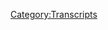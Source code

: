 {{DEFAULTSORT:
    #_TRANSCRIPT_0224:March 20, 2009
}}{{Transcript
    | title         = [[224: March 20, 2009]]
    | caption       = [https://knowledgefight.libsyn.com/knowledge-fight-march-20-2009 Listen to this episode on Libsyn]
    | episodeNumber = [[224: March 20, 2009|224]]
    | length        = 01:50:31
}}

{{MessageBox
    | header     = Warning: Bot Generated Content
    | text       = This transcript was automatically generated by transcription software and likely contains many mistakes and misattributions. Please check the audio for definitive quotes, attribution, and context.
    | image      = N3yvass4myg91.webp
    | imagewidth = 50px
    | id         = warning
}}

{{TranscriptBlock
    | name      = Unknown Speaker
    | timestamp = 00:00:00.000
    | text      = Andy in Kansas, you're on the air, thanks for holding.
}}

{{TranscriptBlock
    | name      = Unknown Speaker
    | timestamp = 00:00:04.000
    | text      = Hello Alex, I'm a first time caller, I'm a huge fan, I love your work.
}}

{{TranscriptBlock
    | name      = Unknown Speaker
    | timestamp = 00:00:07.280
    | text      = I love you.
}}

{{TranscriptBlock
    | name      = Unknown Speaker
    | timestamp = 00:00:07.759
    | text      = Hey everybody, welcome back to Knowledge Fight, I'm Dan.
}}

{{TranscriptBlock
    | name      = Unknown Speaker
    | timestamp = 00:00:09.759
    | text      = I'm Jordan.
}}

{{TranscriptBlock
    | name      = Unknown Speaker
    | timestamp = 00:00:10.240
    | text      = We're a couple dudes, like to sit around, drink novelty beverages,
}}

{{TranscriptBlock
    | name      = Unknown Speaker
    | timestamp = 00:00:12.640
    | text      = and talk a little bit about Alex Jones.
}}

{{TranscriptBlock
    | name      = Unknown Speaker
    | timestamp = 00:00:14.240
    | text      = Indeed we are, Dan?
}}

{{TranscriptBlock
    | name      = Unknown Speaker
    | timestamp = 00:00:15.839
    | text      = Yeah.
}}

{{TranscriptBlock
    | name      = Unknown Speaker
    | timestamp = 00:00:16.239
    | text      = Dan?
}}

{{TranscriptBlock
    | name      = Unknown Speaker
    | timestamp = 00:00:16.719
    | text      = Hello.
}}

{{TranscriptBlock
    | name      = Unknown Speaker
    | timestamp = 00:00:17.039
    | text      = When was the last time you were trapped on a train with somebody talking on their phone loudly?
}}

{{TranscriptBlock
    | name      = Unknown Speaker
    | timestamp = 00:00:21.280
    | text      = I mean, it's not that far back. Certainly it's a very common occurrence.
}}

{{TranscriptBlock
    | name      = Unknown Speaker
    | timestamp = 00:00:27.199
    | text      = Yeah.
}}

{{TranscriptBlock
    | name      = Unknown Speaker
    | timestamp = 00:00:27.600
    | text      = I don't remember the last time, but I know that it's happened. Buses for me more.
}}

{{TranscriptBlock
    | name      = Unknown Speaker
    | timestamp = 00:00:31.760
    | text      = Yeah.
}}

{{TranscriptBlock
    | name      = Unknown Speaker
    | timestamp = 00:00:32.240
    | text      = I got off two stops before I normally do, because somebody was talking so loudly.
}}

{{TranscriptBlock
    | name      = Unknown Speaker
    | timestamp = 00:00:37.600
    | text      = Wow.
}}

{{TranscriptBlock
    | name      = Unknown Speaker
    | timestamp = 00:00:38.159
    | text      = So boringly on the train.
}}

{{TranscriptBlock
    | name      = Unknown Speaker
    | timestamp = 00:00:40.399
    | text      = So it's not even-
}}

{{TranscriptBlock
    | name      = Unknown Speaker
    | timestamp = 00:00:40.880
    | text      = I could not handle it.
}}

{{TranscriptBlock
    | name      = Unknown Speaker
    | timestamp = 00:00:41.759
    | text      = The conversation isn't even worth reporting back on.
}}

{{TranscriptBlock
    | name      = Unknown Speaker
    | timestamp = 00:00:44.880
    | text      = No, it was horrific.
}}

{{TranscriptBlock
    | name      = Unknown Speaker
    | timestamp = 00:00:46.079
    | text      = Your report is-
}}

{{TranscriptBlock
    | name      = Unknown Speaker
    | timestamp = 00:00:46.719
    | text      = It was horrific.
}}

{{TranscriptBlock
    | name      = Unknown Speaker
    | timestamp = 00:00:47.759
    | text      = Headline, boring conversation overheard on train.
}}

{{TranscriptBlock
    | name      = Unknown Speaker
    | timestamp = 00:00:50.479
    | text      = Oh, brutal.
}}

{{TranscriptBlock
    | name      = Unknown Speaker
    | timestamp = 00:00:52.479
    | text      = Cool.
}}

{{TranscriptBlock
    | name      = Unknown Speaker
    | timestamp = 00:00:53.280
    | text      = That's it. It was just so fun. I was so angry. And my headphones had just died too,
}}

{{TranscriptBlock
    | name      = Unknown Speaker
    | timestamp = 00:00:59.280
    | text      = so it was like I was trapped in-
}}

{{TranscriptBlock
    | name      = Unknown Speaker
    | timestamp = 00:01:01.119
    | text      = That's the worst situation.
}}

{{TranscriptBlock
    | name      = Unknown Speaker
    | timestamp = 00:01:03.439
    | text      = There was nothing I could do. I was trapped in this one half of a conversation.
}}

{{TranscriptBlock
    | name      = Unknown Speaker
    | timestamp = 00:01:07.200
    | text      = Well, that might have-
}}

{{TranscriptBlock
    | name      = Unknown Speaker
    | timestamp = 00:01:08.000
    | text      = You know what? Somebody might be moving to St. Louis soon, Dan.
}}

{{TranscriptBlock
    | name      = Unknown Speaker
    | timestamp = 00:01:11.120
    | text      = Oh, that's good news.
}}

{{TranscriptBlock
    | name      = Unknown Speaker
    | timestamp = 00:01:11.519
    | text      = Are you excited?
}}

{{TranscriptBlock
    | name      = Unknown Speaker
    | timestamp = 00:01:12.319
    | text      = Yeah, St. Louis is wonderful.
}}

{{TranscriptBlock
    | name      = Unknown Speaker
    | timestamp = 00:01:13.680
    | text      = Yeah, yeah, yeah.
}}

{{TranscriptBlock
    | name      = Unknown Speaker
    | timestamp = 00:01:14.319
    | text      = I'm so St. Louis, ask my tattooist.
}}

{{TranscriptBlock
    | name      = Unknown Speaker
    | timestamp = 00:01:16.879
    | text      = No.
}}

{{TranscriptBlock
    | name      = Unknown Speaker
    | timestamp = 00:01:17.280
    | text      = Shout out Murphy Lee.
}}

{{TranscriptBlock
    | name      = Unknown Speaker
    | timestamp = 00:01:18.079
    | text      = I won't do that.
}}

{{TranscriptBlock
    | name      = Unknown Speaker
    | timestamp = 00:01:18.719
    | text      = Also, along with Murphy Lee-
}}

{{TranscriptBlock
    | name      = Unknown Speaker
    | timestamp = 00:01:19.760
    | text      = I will not shout out Murphy Lee.
}}

{{TranscriptBlock
    | name      = Unknown Speaker
    | timestamp = 00:01:21.280
    | text      = Oh, he's great.
}}

{{TranscriptBlock
    | name      = Unknown Speaker
    | timestamp = 00:01:22.000
    | text      = I'd like to give a shout out to Murphy Lee.
}}

{{TranscriptBlock
    | name      = Unknown Speaker
    | timestamp = 00:01:24.159
    | text      = Also, I'd like to give a shout out to a couple new donors.
}}

{{TranscriptBlock
    | name      = Unknown Speaker
    | timestamp = 00:01:26.560
    | text      = Probably more importantly than Murphy Lee.
}}

{{TranscriptBlock
    | name      = Unknown Speaker
    | timestamp = 00:01:28.799
    | text      = Yeah, I mean, unless he donates to the show.
}}

{{TranscriptBlock
    | name      = Unknown Speaker
    | timestamp = 00:01:30.480
    | text      = Oh, God. Come on, Murphy. Come on.
}}

{{TranscriptBlock
    | name      = Unknown Speaker
    | timestamp = 00:01:34.000
    | text      = I don't know if he has the money for it anymore.
}}

{{TranscriptBlock
    | name      = Unknown Speaker
    | timestamp = 00:01:35.359
    | text      = Oh, come on. St. Lunatics, still relevant, but great.
}}

{{TranscriptBlock
    | name      = Unknown Speaker
    | timestamp = 00:01:39.120
    | text      = Shut up.
}}

{{TranscriptBlock
    | name      = Unknown Speaker
    | timestamp = 00:01:41.200
    | text      = Speaking of relevant, these people are very relevant to my appreciation, so thank you so much.
}}

{{TranscriptBlock
    | name      = Unknown Speaker
    | timestamp = 00:01:45.680
    | text      = First of all, I'd like to give a shout out-
}}

{{TranscriptBlock
    | name      = Unknown Speaker
    | timestamp = 00:01:47.120
    | text      = That was a bad transition.
}}

{{TranscriptBlock
    | name      = Unknown Speaker
    | timestamp = 00:01:48.640
    | text      = Thanks.
}}

{{TranscriptBlock
    | name      = Unknown Speaker
    | timestamp = 00:01:49.120
    | text      = I'm sorry, that was your first bad one in a year.
}}

{{TranscriptBlock
    | name      = Unknown Speaker
    | timestamp = 00:01:52.000
    | text      = Yeah, well, you know, you gotta- sometimes you gotta take the rough with the smooth.
}}

{{TranscriptBlock
    | name      = Unknown Speaker
    | timestamp = 00:01:55.680
    | text      = Yeah, that's true. No, no, no. Everybody's- you can't bat a thousand.
}}

{{TranscriptBlock
    | name      = Unknown Speaker
    | timestamp = 00:01:59.439
    | text      = That's right. If you do, you're juicing.
}}

{{TranscriptBlock
    | name      = Unknown Speaker
    | timestamp = 00:02:02.400
    | text      = Somebody who's not juicing.
}}

{{TranscriptBlock
    | name      = Unknown Speaker
    | timestamp = 00:02:03.840
    | text      = Is someone who's just joined up with the team and really appreciate it.
}}

{{TranscriptBlock
    | name      = Unknown Speaker
    | timestamp = 00:02:06.719
    | text      = Thank you so much, Mike. You are now a policy wonk.
}}

{{TranscriptBlock
    | name      = Unknown Speaker
    | timestamp = 00:02:09.520
    | text      = I'm a policy wonk.
}}

{{TranscriptBlock
    | name      = Unknown Speaker
    | timestamp = 00:02:10.719
    | text      = Thank you, Mike.
}}

{{TranscriptBlock
    | name      = Unknown Speaker
    | timestamp = 00:02:11.280
    | text      = Thank you very much, Mike.
}}

{{TranscriptBlock
    | name      = Unknown Speaker
    | timestamp = 00:02:12.639
    | text      = Also, I'd like to give a shout out to someone who came in on a little bit of a higher level,
}}

{{TranscriptBlock
    | name      = Unknown Speaker
    | timestamp = 00:02:16.159
    | text      = and I may mispronounce their name, and I apologize.
}}

{{TranscriptBlock
    | name      = Unknown Speaker
    | timestamp = 00:02:18.159
    | text      = It's Murphy Lee.
}}

{{TranscriptBlock
    | name      = Unknown Speaker
    | timestamp = 00:02:19.280
    | text      = Murphy Lee. One time we were doing a show in St. Louis,
}}

{{TranscriptBlock
    | name      = Unknown Speaker
    | timestamp = 00:02:22.560
    | text      = and we were trying to get Murphy Lee to come to the show.
}}

{{TranscriptBlock
    | name      = Unknown Speaker
    | timestamp = 00:02:25.439
    | text      = Okay.
}}

{{TranscriptBlock
    | name      = Unknown Speaker
    | timestamp = 00:02:26.240
    | text      = So we were like- found him on Twitter, and we're like tweeting at him like,
}}

{{TranscriptBlock
    | name      = Unknown Speaker
    | timestamp = 00:02:29.039
    | text      = hey, dirty, come to the show. Stuff like that.
}}

{{TranscriptBlock
    | name      = Unknown Speaker
    | timestamp = 00:02:31.199
    | text      = How did it go?
}}

{{TranscriptBlock
    | name      = Unknown Speaker
    | timestamp = 00:02:31.919
    | text      = Didn't work out.
}}

{{TranscriptBlock
    | name      = Unknown Speaker
    | timestamp = 00:02:32.960
    | text      = Didn't work out?
}}

{{TranscriptBlock
    | name      = Unknown Speaker
    | timestamp = 00:02:33.599
    | text      = No, but in doing so, we did find that Murphy Lee has a pretty good sense of humor.
}}

{{TranscriptBlock
    | name      = Unknown Speaker
    | timestamp = 00:02:38.400
    | text      = Okay.
}}

{{TranscriptBlock
    | name      = Unknown Speaker
    | timestamp = 00:02:38.639
    | text      = Like, he keeps calling people female humans and male humans.
}}

{{TranscriptBlock
    | name      = Unknown Speaker
    | timestamp = 00:02:42.639
    | text      = All right, I like that.
}}

{{TranscriptBlock
    | name      = Unknown Speaker
    | timestamp = 00:02:43.759
    | text      = Just nice.
}}

{{TranscriptBlock
    | name      = Unknown Speaker
    | timestamp = 00:02:44.240
    | text      = I like that.
}}

{{TranscriptBlock
    | name      = Unknown Speaker
    | timestamp = 00:02:44.879
    | text      = Yeah, and then the other thing he tweeted that I'll never forget was,
}}

{{TranscriptBlock
    | name      = Unknown Speaker
    | timestamp = 00:02:48.719
    | text      = don't nobody love these hoes, but everybody loves Raymond.
}}

{{TranscriptBlock
    | name      = Unknown Speaker
    | timestamp = 00:02:56.000
    | text      = All right, all right, I'm back on board with Murphy Lee.
}}

{{TranscriptBlock
    | name      = Unknown Speaker
    | timestamp = 00:02:58.240
    | text      = You won me over.
}}

{{TranscriptBlock
    | name      = Unknown Speaker
    | timestamp = 00:02:59.360
    | text      = You won me over.
}}

{{TranscriptBlock
    | name      = Unknown Speaker
    | timestamp = 00:03:00.479
    | text      = Someone who has won me over.
}}

{{TranscriptBlock
    | name      = Unknown Speaker
    | timestamp = 00:03:01.680
    | text      = Someone who's joined up on a little bit of an elevated level, and we appreciate it oh so much.
}}

{{TranscriptBlock
    | name      = Unknown Speaker
    | timestamp = 00:03:05.759
    | text      = Esme, you are now a technocrat.
}}

{{TranscriptBlock
    | name      = Unknown Speaker
    | timestamp = 00:03:10.159
    | text      = I'm a policy wonk.
}}

{{TranscriptBlock
    | name      = Unknown Speaker
    | timestamp = 00:03:11.360
    | text      = Four stars.
}}

{{TranscriptBlock
    | name      = Unknown Speaker
    | timestamp = 00:03:12.159
    | text      = Go home to your mother and tell her you're brilliant.
}}

{{TranscriptBlock
    | name      = Unknown Speaker
    | timestamp = 00:03:14.159
    | text      = Someone, someone sodomite sent me a bucket of poop.
}}

{{TranscriptBlock
    | name      = Unknown Speaker
    | timestamp = 00:03:16.800
    | text      = Daddy shark.
}}

{{TranscriptBlock
    | name      = Unknown Speaker
    | timestamp = 00:03:19.280
    | text      = Jar Jar Binks has a Caribbean black accent.
}}

{{TranscriptBlock
    | name      = Unknown Speaker
    | timestamp = 00:03:23.520
    | text      = He's a loser.
}}

{{TranscriptBlock
    | name      = Unknown Speaker
    | timestamp = 00:03:24.800
    | text      = Little, little kitty baby.
}}

{{TranscriptBlock
    | name      = Unknown Speaker
    | timestamp = 00:03:26.639
    | text      = I don't want to hate black people.
}}

{{TranscriptBlock
    | name      = Unknown Speaker
    | timestamp = 00:03:28.240
    | text      = I renounce Jesus Christ.
}}

{{TranscriptBlock
    | name      = Unknown Speaker
    | timestamp = 00:03:30.080
    | text      = Thank you Esme.
}}

{{TranscriptBlock
    | name      = Unknown Speaker
    | timestamp = 00:03:30.879
    | text      = Thank you very much.
}}

{{TranscriptBlock
    | name      = Unknown Speaker
    | timestamp = 00:03:31.759
    | text      = I think it's Esme?
}}

{{TranscriptBlock
    | name      = Unknown Speaker
    | timestamp = 00:03:32.960
    | text      = Could be, and I apologize if I got that wrong.
}}

{{TranscriptBlock
    | name      = Unknown Speaker
    | timestamp = 00:03:35.599
    | text      = I'm not the best with names.
}}

{{TranscriptBlock
    | name      = Unknown Speaker
    | timestamp = 00:03:36.639
    | text      = I don't know.
}}

{{TranscriptBlock
    | name      = Unknown Speaker
    | timestamp = 00:03:36.960
    | text      = I think that's one of those ones that I've only ever read before, and you've never,
}}

{{TranscriptBlock
    | name      = Unknown Speaker
    | timestamp = 00:03:40.719
    | text      = like, I don't know any Esmes or Esmes.
}}

{{TranscriptBlock
    | name      = Unknown Speaker
    | timestamp = 00:03:43.199
    | text      = The one that always screws me up is the S-I-O-B-H-A-N, that Irish name.
}}

{{TranscriptBlock
    | name      = Unknown Speaker
    | timestamp = 00:03:48.560
    | text      = Yeah, Samhain.
}}

{{TranscriptBlock
    | name      = Unknown Speaker
    | timestamp = 00:03:49.280
    | text      = No, I'm just kidding.
}}

{{TranscriptBlock
    | name      = Unknown Speaker
    | timestamp = 00:03:50.080
    | text      = I have looked up how it's pronounced, and I have since forgotten.
}}

{{TranscriptBlock
    | name      = Unknown Speaker
    | timestamp = 00:03:54.080
    | text      = I feel terrible about it, but I'll never be able to retain that information.
}}

{{TranscriptBlock
    | name      = Unknown Speaker
    | timestamp = 00:03:58.400
    | text      = But either way, we appreciate it oh so very much.
}}

{{TranscriptBlock
    | name      = Unknown Speaker
    | timestamp = 00:04:01.120
    | text      = Thank you for your support.
}}

{{TranscriptBlock
    | name      = Unknown Speaker
    | timestamp = 00:04:02.240
    | text      = If you'd like to join up and support the show, you can do it by going to knowledgefight.com,
}}

{{TranscriptBlock
    | name      = Unknown Speaker
    | timestamp = 00:04:06.319
    | text      = clicking that support the show button, and we would appreciate it.
}}

{{TranscriptBlock
    | name      = Unknown Speaker
    | timestamp = 00:04:09.759
    | text      = It would be nice.
}}

{{TranscriptBlock
    | name      = Unknown Speaker
    | timestamp = 00:04:10.719
    | text      = So Jordan, today I wanted to do a present day episode, because we've been sort of,
}}

{{TranscriptBlock
    | name      = Unknown Speaker
    | timestamp = 00:04:15.919
    | text      = you know, we were in the past on Monday, and then we had our space adventure Wednesday,
}}

{{TranscriptBlock
    | name      = Unknown Speaker
    | timestamp = 00:04:20.560
    | text      = and I thought it would be good to check in on the present, but then I saw an article
}}

{{TranscriptBlock
    | name      = Unknown Speaker
    | timestamp = 00:04:24.319
    | text      = where Alex was saying that the shooting at that synagogue in Pittsburgh was a Marxist
}}

{{TranscriptBlock
    | name      = Unknown Speaker
    | timestamp = 00:04:30.000
    | text      = Jihadi plot.
}}

{{TranscriptBlock
    | name      = Unknown Speaker
    | timestamp = 00:04:31.040
    | text      = You can stop right there.
}}

{{TranscriptBlock
    | name      = Unknown Speaker
    | timestamp = 00:04:32.079
    | text      = And I said, no.
}}

{{TranscriptBlock
    | name      = Unknown Speaker
    | timestamp = 00:04:33.439
    | text      = Yeah, no.
}}

{{TranscriptBlock
    | name      = Unknown Speaker
    | timestamp = 00:04:34.160
    | text      = No, this is not even worth, like, I know that, like, looking at the abyss,
}}

{{TranscriptBlock
    | name      = Unknown Speaker
    | timestamp = 00:04:40.639
    | text      = is kind of part of what this show does a lot of the time, but I think that there's even,
}}

{{TranscriptBlock
    | name      = Unknown Speaker
    | timestamp = 00:04:44.959
    | text      = like, a point that it gets, like, why are we doing this?
}}

{{TranscriptBlock
    | name      = Unknown Speaker
    | timestamp = 00:04:49.199
    | text      = You get too close to the abyss, and you get drawn into it, and you die.
}}

{{TranscriptBlock
    | name      = Unknown Speaker
    | timestamp = 00:04:52.639
    | text      = I just don't think that there's much, like, point in us talking about that.
}}

{{TranscriptBlock
    | name      = Unknown Speaker
    | timestamp = 00:04:57.360
    | text      = I think that's, like, that's kind of at the line of, like, where it's like,
}}

{{TranscriptBlock
    | name      = Unknown Speaker
    | timestamp = 00:05:01.839
    | text      = all right, get bent, asshole.
}}

{{TranscriptBlock
    | name      = Unknown Speaker
    | timestamp = 00:05:03.120
    | text      = Yeah, yeah, yeah.
}}

{{TranscriptBlock
    | name      = Unknown Speaker
    | timestamp = 00:05:04.399
    | text      = I don't even...
}}

{{TranscriptBlock
    | name      = Unknown Speaker
    | timestamp = 00:05:06.160
    | text      = What research are you gonna do?
}}

{{TranscriptBlock
    | name      = Unknown Speaker
    | timestamp = 00:05:07.519
    | text      = Like, no.
}}

{{TranscriptBlock
    | name      = Unknown Speaker
    | timestamp = 00:05:07.759
    | text      = Well, there's that.
}}

{{TranscriptBlock
    | name      = Unknown Speaker
    | timestamp = 00:05:08.800
    | text      = There's nothing to sort out.
}}

{{TranscriptBlock
    | name      = Unknown Speaker
    | timestamp = 00:05:10.079
    | text      = There's nothing to look at except for, like, isn't this guy an asshole?
}}

{{TranscriptBlock
    | name      = Unknown Speaker
    | timestamp = 00:05:12.800
    | text      = Yeah.
}}

{{TranscriptBlock
    | name      = Unknown Speaker
    | timestamp = 00:05:12.959
    | text      = And I think we can do that in a more productive way through other avenues.
}}

{{TranscriptBlock
    | name      = Unknown Speaker
    | timestamp = 00:05:17.120
    | text      = And our past episode when we were in the past was incredibly relevant to the present.
}}

{{TranscriptBlock
    | name      = Unknown Speaker
    | timestamp = 00:05:21.120
    | text      = It's weird that way.
}}

{{TranscriptBlock
    | name      = Unknown Speaker
    | timestamp = 00:05:22.079
    | text      = Yeah, it's more relevant than Alex in the present.
}}

{{TranscriptBlock
    | name      = Unknown Speaker
    | timestamp = 00:05:24.879
    | text      = Somewhat.
}}

{{TranscriptBlock
    | name      = Unknown Speaker
    | timestamp = 00:05:25.600
    | text      = And so I decided, fuck it, we're staying in the past.
}}

{{TranscriptBlock
    | name      = Unknown Speaker
    | timestamp = 00:05:28.000
    | text      = And today we're going over an episode from March 20th, 2009.
}}

{{TranscriptBlock
    | name      = Unknown Speaker
    | timestamp = 00:05:32.800
    | text      = It's only one episode, but that's because I also am gonna just say off the top,
}}

{{TranscriptBlock
    | name      = Unknown Speaker
    | timestamp = 00:05:38.240
    | text      = this is a Friday episode.
}}

{{TranscriptBlock
    | name      = Unknown Speaker
    | timestamp = 00:05:39.519
    | text      = And I also listened to March 22nd, 2009, which is a Sunday.
}}

{{TranscriptBlock
    | name      = Unknown Speaker
    | timestamp = 00:05:43.759
    | text      = And that was hot garbage.
}}

{{TranscriptBlock
    | name      = Unknown Speaker
    | timestamp = 00:05:45.199
    | text      = Yeah.
}}

{{TranscriptBlock
    | name      = Unknown Speaker
    | timestamp = 00:05:45.680
    | text      = I realized that Alex Jones nowadays uses Sunday shows as soft launches for his narratives.
}}

{{TranscriptBlock
    | name      = Unknown Speaker
    | timestamp = 00:05:51.680
    | text      = Yeah.
}}

{{TranscriptBlock
    | name      = Unknown Speaker
    | timestamp = 00:05:51.920
    | text      = A lot of the time, if he wants to test something out, see how it feels coming out of his mouth.
}}

{{TranscriptBlock
    | name      = Unknown Speaker
    | timestamp = 00:05:55.360
    | text      = It's a little bit of an open mic.
}}

{{TranscriptBlock
    | name      = Unknown Speaker
    | timestamp = 00:05:56.480
    | text      = He'll do it on Sunday.
}}

{{TranscriptBlock
    | name      = Unknown Speaker
    | timestamp = 00:05:57.759
    | text      = Back in 2009, he would just do a recap of all the bullshit he talked about.
}}

{{TranscriptBlock
    | name      = Unknown Speaker
    | timestamp = 00:06:03.279
    | text      = Wait, really?
}}

{{TranscriptBlock
    | name      = Unknown Speaker
    | timestamp = 00:06:04.240
    | text      = And I realized why.
}}

{{TranscriptBlock
    | name      = Unknown Speaker
    | timestamp = 00:06:05.680
    | text      = It's because back then, more people listened to Sunday shows because it was distributed
}}

{{TranscriptBlock
    | name      = Unknown Speaker
    | timestamp = 00:06:11.279
    | text      = by MS Communications.
}}

{{TranscriptBlock
    | name      = Unknown Speaker
    | timestamp = 00:06:13.279
    | text      = He knew he had a bigger audience on Sunday than he did on weekdays.
}}

{{TranscriptBlock
    | name      = Unknown Speaker
    | timestamp = 00:06:17.360
    | text      = So he tried to make the most of it.
}}

{{TranscriptBlock
    | name      = Unknown Speaker
    | timestamp = 00:06:19.519
    | text      = Nowadays, he knows that less people are listening on Sunday.
}}

{{TranscriptBlock
    | name      = Unknown Speaker
    | timestamp = 00:06:22.240
    | text      = Gotcha.
}}

{{TranscriptBlock
    | name      = Unknown Speaker
    | timestamp = 00:06:22.720
    | text      = And so who gives a shit?
}}

{{TranscriptBlock
    | name      = Unknown Speaker
    | timestamp = 00:06:24.079
    | text      = Let's fucking punt on it.
}}

{{TranscriptBlock
    | name      = Unknown Speaker
    | timestamp = 00:06:25.199
    | text      = Yeah, I got it.
}}

{{TranscriptBlock
    | name      = Unknown Speaker
    | timestamp = 00:06:26.480
    | text      = I realized that.
}}

{{TranscriptBlock
    | name      = Unknown Speaker
    | timestamp = 00:06:27.199
    | text      = So this is technically March 20th and 22nd, but we're not going to talk about anything
}}

{{TranscriptBlock
    | name      = Unknown Speaker
    | timestamp = 00:06:30.959
    | text      = about 22nd.
}}

{{TranscriptBlock
    | name      = Unknown Speaker
    | timestamp = 00:06:31.680
    | text      = Yeah, but we do have an out-of-context drop from today's show.
}}

{{TranscriptBlock
    | name      = Unknown Speaker
    | timestamp = 00:06:36.160
    | text      = I am an animal.
}}

{{TranscriptBlock
    | name      = Unknown Speaker
    | timestamp = 00:06:37.199
    | text      = I am vicious.
}}

{{TranscriptBlock
    | name      = Unknown Speaker
    | timestamp = 00:06:38.639
    | text      = Okay.
}}

{{TranscriptBlock
    | name      = Unknown Speaker
    | timestamp = 00:06:39.040
    | text      = All right.
}}

{{TranscriptBlock
    | name      = Unknown Speaker
    | timestamp = 00:06:39.839
    | text      = All right.
}}

{{TranscriptBlock
    | name      = Unknown Speaker
    | timestamp = 00:06:40.240
    | text      = All right.
}}

{{TranscriptBlock
    | name      = Unknown Speaker
    | timestamp = 00:06:40.720
    | text      = I agree.
}}

{{TranscriptBlock
    | name      = Unknown Speaker
    | timestamp = 00:06:41.199
    | text      = Yeah, you're not wrong.
}}

{{TranscriptBlock
    | name      = Unknown Speaker
    | timestamp = 00:06:43.199
    | text      = We start off today's episode.
}}

{{TranscriptBlock
    | name      = Unknown Speaker
    | timestamp = 00:06:45.120
    | text      = In the aftermath of our last 2009 episode, we had, I think, probably the most substantive
}}

{{TranscriptBlock
    | name      = Unknown Speaker
    | timestamp = 00:06:51.120
    | text      = thing that happened was Alex got a visit from the guy who started the Oath Keepers.
}}

{{TranscriptBlock
    | name      = Unknown Speaker
    | timestamp = 00:06:54.879
    | text      = Yeah, which now is not something that you would want to wish on anyone.
}}

{{TranscriptBlock
    | name      = Unknown Speaker
    | timestamp = 00:07:00.160
    | text      = Like, if you told me that, oh, yeah, in about a week you're going to get a visit from the
}}

{{TranscriptBlock
    | name      = Unknown Speaker
    | timestamp = 00:07:03.839
    | text      = guy who started the Oath Keepers, I'd be like, how do I run away from this as fast as possible?
}}

{{TranscriptBlock
    | name      = Unknown Speaker
    | timestamp = 00:07:07.839
    | text      = It's kind of like a curse.
}}

{{TranscriptBlock
    | name      = Unknown Speaker
    | timestamp = 00:07:09.519
    | text      = Yeah, yeah, yeah, yeah.
}}

{{TranscriptBlock
    | name      = Unknown Speaker
    | timestamp = 00:07:11.759
    | text      = So we have that.
}}

{{TranscriptBlock
    | name      = Unknown Speaker
    | timestamp = 00:07:12.959
    | text      = Alex has softened his heart, the opposite of that quarter flash song.
}}

{{TranscriptBlock
    | name      = Unknown Speaker
    | timestamp = 00:07:16.959
    | text      = Pardon my heart.
}}

{{TranscriptBlock
    | name      = Unknown Speaker
    | timestamp = 00:07:17.600
    | text      = All right.
}}

{{TranscriptBlock
    | name      = Unknown Speaker
    | timestamp = 00:07:18.639
    | text      = You softened his heart to the Oath Keepers, and that will serve, I'm certain, as his transition
}}

{{TranscriptBlock
    | name      = Unknown Speaker
    | timestamp = 00:07:23.360
    | text      = to the Tea Party.
}}

{{TranscriptBlock
    | name      = Unknown Speaker
    | timestamp = 00:07:24.160
    | text      = Yeah.
}}

{{TranscriptBlock
    | name      = Unknown Speaker
    | timestamp = 00:07:24.480
    | text      = So that sort of, that mystery is a little bit, we've got a lead in that one.
}}

{{TranscriptBlock
    | name      = Unknown Speaker
    | timestamp = 00:07:29.920
    | text      = Yes.
}}

{{TranscriptBlock
    | name      = Unknown Speaker
    | timestamp = 00:07:30.720
    | text      = Further where we last left off, he was going real hard on the Mayak Report bullshit, really
}}

{{TranscriptBlock
    | name      = Unknown Speaker
    | timestamp = 00:07:36.560
    | text      = trying to feign and create the idea that the government hates patriots, and they're taking
}}

{{TranscriptBlock
    | name      = Unknown Speaker
    | timestamp = 00:07:43.600
    | text      = on over.
}}

{{TranscriptBlock
    | name      = Unknown Speaker
    | timestamp = 00:07:44.319
    | text      = We all do now.
}}

{{TranscriptBlock
    | name      = Unknown Speaker
    | timestamp = 00:07:45.360
    | text      = Certainly.
}}

{{TranscriptBlock
    | name      = Unknown Speaker
    | timestamp = 00:07:46.319
    | text      = So here we go.
}}

{{TranscriptBlock
    | name      = Unknown Speaker
    | timestamp = 00:07:47.839
    | text      = This is where Alex starts the show, and it's sort of indicative of his mood throughout,
}}

{{TranscriptBlock
    | name      = Unknown Speaker
    | timestamp = 00:07:51.839
    | text      = I would say, at least the first half hour, 45 minutes.
}}

{{TranscriptBlock
    | name      = Unknown Speaker
    | timestamp = 00:07:55.040
    | text      = You know, a lot of people are waking up to the New World Order right now, but I don't
}}

{{TranscriptBlock
    | name      = Unknown Speaker
    | timestamp = 00:07:58.319
    | text      = think people are waking up to the full magnitude of it.
}}

{{TranscriptBlock
    | name      = Unknown Speaker
    | timestamp = 00:08:04.480
    | text      = And last night, this morning, it's just been hitting me like a ton of bricks.
}}

{{TranscriptBlock
    | name      = Unknown Speaker
    | timestamp = 00:08:09.120
    | text      = Just how serious the situation we're in.
}}

{{TranscriptBlock
    | name      = Unknown Speaker
    | timestamp = 00:08:11.600
    | text      = Just now?
}}

{{TranscriptBlock
    | name      = Unknown Speaker
    | timestamp = 00:08:12.480
    | text      = You know, I don't sit here with pleasure reminding people that over the years, I have been ridiculed
}}

{{TranscriptBlock
    | name      = Unknown Speaker
    | timestamp = 00:08:17.519
    | text      = and laughed at about everything I've talked about, only to have people later admit I was
}}

{{TranscriptBlock
    | name      = Unknown Speaker
    | timestamp = 00:08:21.360
    | text      = right.
}}

{{TranscriptBlock
    | name      = Unknown Speaker
    | timestamp = 00:08:22.800
    | text      = Nope.
}}

{{TranscriptBlock
    | name      = Unknown Speaker
    | timestamp = 00:08:23.680
    | text      = And I'm telling you that they're going to kill the majority of us.
}}

{{TranscriptBlock
    | name      = Unknown Speaker
    | timestamp = 00:08:26.959
    | text      = I'm telling you that that comes next because they say that's what they're going to do.
}}

{{TranscriptBlock
    | name      = Unknown Speaker
    | timestamp = 00:08:33.440
    | text      = You are doing exactly.
}}

{{TranscriptBlock
    | name      = Unknown Speaker
    | timestamp = 00:08:35.519
    | text      = I'm sorry.
}}

{{TranscriptBlock
    | name      = Unknown Speaker
    | timestamp = 00:08:36.960
    | text      = I'm sorry.
}}

{{TranscriptBlock
    | name      = Unknown Speaker
    | timestamp = 00:08:38.399
    | text      = He said something that made me laugh.
}}

{{TranscriptBlock
    | name      = Unknown Speaker
    | timestamp = 00:08:40.399
    | text      = It's his own fault.
}}

{{TranscriptBlock
    | name      = Unknown Speaker
    | timestamp = 00:08:41.759
    | text      = The problem with it is that he is right, is that people do ridicule him and laugh at him,
}}

{{TranscriptBlock
    | name      = Unknown Speaker
    | timestamp = 00:08:46.080
    | text      = but he's wrong about the second part where he's always proven right, which I think is
}}

{{TranscriptBlock
    | name      = Unknown Speaker
    | timestamp = 00:08:50.240
    | text      = demonstrated over all of our episodes.
}}

{{TranscriptBlock
    | name      = Unknown Speaker
    | timestamp = 00:08:52.559
    | text      = I think we've put together a pretty solid indictment of his truth telling.
}}

{{TranscriptBlock
    | name      = Unknown Speaker
    | timestamp = 00:08:58.720
    | text      = I think one of the damning things or like one of the worst lingering legacies of Gandhi
}}

{{TranscriptBlock
    | name      = Unknown Speaker
    | timestamp = 00:09:04.320
    | text      = is that quote that like, first they ridicule you, then they.
}}

{{TranscriptBlock
    | name      = Unknown Speaker
    | timestamp = 00:09:07.919
    | text      = Yeah.
}}

{{TranscriptBlock
    | name      = Unknown Speaker
    | timestamp = 00:09:09.440
    | text      = I don't remember exactly how that quote goes, but a lot of people with really dumb ideas
}}

{{TranscriptBlock
    | name      = Unknown Speaker
    | timestamp = 00:09:13.679
    | text      = take solace in the fact that they're being ridiculed because they think they're on the
}}

{{TranscriptBlock
    | name      = Unknown Speaker
    | timestamp = 00:09:17.360
    | text      = path to being revolutionaries.
}}

{{TranscriptBlock
    | name      = Unknown Speaker
    | timestamp = 00:09:19.039
    | text      = Yeah.
}}

{{TranscriptBlock
    | name      = Unknown Speaker
    | timestamp = 00:09:19.539
    | text      = And that is exactly like where Alex lives.
}}

{{TranscriptBlock
    | name      = Unknown Speaker
    | timestamp = 00:09:22.659
    | text      = Just a note to anybody who's thinking of saying an inspirational quote at any point in their
}}

{{TranscriptBlock
    | name      = Unknown Speaker
    | timestamp = 00:09:27.220
    | text      = lives, it can be used against you.
}}

{{TranscriptBlock
    | name      = Unknown Speaker
    | timestamp = 00:09:29.059
    | text      = So don't.
}}

{{TranscriptBlock
    | name      = Unknown Speaker
    | timestamp = 00:09:29.620
    | text      = Yeah.
}}

{{TranscriptBlock
    | name      = Unknown Speaker
    | timestamp = 00:09:29.779
    | text      = Oh yeah.
}}

{{TranscriptBlock
    | name      = Unknown Speaker
    | timestamp = 00:09:30.100
    | text      = It'll be twisted.
}}

{{TranscriptBlock
    | name      = Unknown Speaker
    | timestamp = 00:09:30.820
    | text      = Be careful.
}}

{{TranscriptBlock
    | name      = Unknown Speaker
    | timestamp = 00:09:31.379
    | text      = Be careful with your inspiration.
}}

{{TranscriptBlock
    | name      = Unknown Speaker
    | timestamp = 00:09:33.460
    | text      = Or at the very least, once again, this is a perfect situation to add the dot, dot, dot,
}}

{{TranscriptBlock
    | name      = Unknown Speaker
    | timestamp = 00:09:38.179
    | text      = except Nazis.
}}

{{TranscriptBlock
    | name      = Unknown Speaker
    | timestamp = 00:09:39.779
    | text      = I think this is a great one.
}}

{{TranscriptBlock
    | name      = Unknown Speaker
    | timestamp = 00:09:40.899
    | text      = Sure.
}}

{{TranscriptBlock
    | name      = Unknown Speaker
    | timestamp = 00:09:41.299
    | text      = First they laugh at you.
}}

{{TranscriptBlock
    | name      = Unknown Speaker
    | timestamp = 00:09:42.500
    | text      = Yeah.
}}

{{TranscriptBlock
    | name      = Unknown Speaker
    | timestamp = 00:09:43.379
    | text      = Fuck you.
}}

{{TranscriptBlock
    | name      = Unknown Speaker
    | timestamp = 00:09:44.019
    | text      = Dot, dot, dot.
}}

{{TranscriptBlock
    | name      = Unknown Speaker
    | timestamp = 00:09:44.899
    | text      = Yeah.
}}

{{TranscriptBlock
    | name      = Unknown Speaker
    | timestamp = 00:09:45.399
    | text      = So Alex is a, he's pretty deep in this, like kind of rolling around like a pig in shit
}}

{{TranscriptBlock
    | name      = Unknown Speaker
    | timestamp = 00:09:50.700
    | text      = about how people make fun of him, but he's always right.
}}

{{TranscriptBlock
    | name      = Unknown Speaker
    | timestamp = 00:09:53.740
    | text      = Yeah.
}}

{{TranscriptBlock
    | name      = Unknown Speaker
    | timestamp = 00:09:53.980
    | text      = He's just, that's kind of his entire head space.
}}

{{TranscriptBlock
    | name      = Unknown Speaker
    | timestamp = 00:09:56.539
    | text      = And I'm not sure exactly why that is.
}}

{{TranscriptBlock
    | name      = Unknown Speaker
    | timestamp = 00:09:58.620
    | text      = Cause somebody laughed at him a lot recently.
}}

{{TranscriptBlock
    | name      = Unknown Speaker
    | timestamp = 00:10:00.620
    | text      = That could be.
}}

{{TranscriptBlock
    | name      = Unknown Speaker
    | timestamp = 00:10:01.259
    | text      = I don't see any external reason for him to be like, I have been vindicated as always
}}

{{TranscriptBlock
    | name      = Unknown Speaker
    | timestamp = 00:10:06.779
    | text      = or anything like that.
}}

{{TranscriptBlock
    | name      = Unknown Speaker
    | timestamp = 00:10:07.659
    | text      = Yeah.
}}

{{TranscriptBlock
    | name      = Unknown Speaker
    | timestamp = 00:10:07.980
    | text      = That's something must, something weird must've happened to him in his personal life because
}}

{{TranscriptBlock
    | name      = Unknown Speaker
    | timestamp = 00:10:11.659
    | text      = he talks about it a bunch.
}}

{{TranscriptBlock
    | name      = Unknown Speaker
    | timestamp = 00:10:13.580
    | text      = Lindbeck does hours and hours every day on radio and TV on it.
}}

{{TranscriptBlock
    | name      = Unknown Speaker
    | timestamp = 00:10:17.340
    | text      = He's talking about the Mayak report.
}}

{{TranscriptBlock
    | name      = Unknown Speaker
    | timestamp = 00:10:18.620
    | text      = Yeah.
}}

{{TranscriptBlock
    | name      = Unknown Speaker
    | timestamp = 00:10:21.179
    | text      = But see, I'm always the one that gets to be attacked when I break it.
}}

{{TranscriptBlock
    | name      = Unknown Speaker
    | timestamp = 00:10:26.220
    | text      = Just like it was out for a few days and getting the attention.
}}

{{TranscriptBlock
    | name      = Unknown Speaker
    | timestamp = 00:10:30.460
    | text      = We pointed out the Iowa national guard gun confiscation drill.
}}

{{TranscriptBlock
    | name      = Unknown Speaker
    | timestamp = 00:10:33.899
    | text      = Nope.
}}

{{TranscriptBlock
    | name      = Unknown Speaker
    | timestamp = 00:10:34.220
    | text      = They themselves were admitting.
}}

{{TranscriptBlock
    | name      = Unknown Speaker
    | timestamp = 00:10:35.419
    | text      = That's what it was.
}}

{{TranscriptBlock
    | name      = Unknown Speaker
    | timestamp = 00:10:36.299
    | text      = It was in the newspaper door to door asking the search houses and looking for gun dealers,
}}

{{TranscriptBlock
    | name      = Unknown Speaker
    | timestamp = 00:10:40.539
    | text      = how to lock down the tiny town of Arcadia, 400 and something people.
}}

{{TranscriptBlock
    | name      = Unknown Speaker
    | timestamp = 00:10:44.379
    | text      = Wasn't what that story was.
}}

{{TranscriptBlock
    | name      = Unknown Speaker
    | timestamp = 00:10:46.779
    | text      = And I get criticized for that.
}}

{{TranscriptBlock
    | name      = Unknown Speaker
    | timestamp = 00:10:48.139
    | text      = I go on air last week, it's in Reuters, a photo army troops on the streets after the
}}

{{TranscriptBlock
    | name      = Unknown Speaker
    | timestamp = 00:10:52.779
    | text      = mass shooting in Alabama.
}}

{{TranscriptBlock
    | name      = Unknown Speaker
    | timestamp = 00:10:53.980
    | text      = I go on air, people say, Oh, that's not true.
}}

{{TranscriptBlock
    | name      = Unknown Speaker
    | timestamp = 00:10:55.820
    | text      = Now it's in the Houston Chronicle and associated press and everywhere else.
}}

{{TranscriptBlock
    | name      = Unknown Speaker
    | timestamp = 00:10:59.500
    | text      = See, this is where the difficulty with Alex back then was.
}}

{{TranscriptBlock
    | name      = Unknown Speaker
    | timestamp = 00:11:02.779
    | text      = He is right about that second one.
}}

{{TranscriptBlock
    | name      = Unknown Speaker
    | timestamp = 00:11:04.860
    | text      = Yeah.
}}

{{TranscriptBlock
    | name      = Unknown Speaker
    | timestamp = 00:11:05.340
    | text      = That one where the troops were out.
}}

{{TranscriptBlock
    | name      = Unknown Speaker
    | timestamp = 00:11:06.940
    | text      = But we talked about that on a recent episode.
}}

{{TranscriptBlock
    | name      = Unknown Speaker
    | timestamp = 00:11:09.179
    | text      = Oh yeah, where, you know, the, it wasn't some nefarious, let's put troops on the street,
}}

{{TranscriptBlock
    | name      = Unknown Speaker
    | timestamp = 00:11:14.779
    | text      = or it wasn't even like a let's acclimate people to it.
}}

{{TranscriptBlock
    | name      = Unknown Speaker
    | timestamp = 00:11:17.419
    | text      = It was like, we don't have enough police force.
}}

{{TranscriptBlock
    | name      = Unknown Speaker
    | timestamp = 00:11:19.659
    | text      = Why don't you give us a hand here?
}}

{{TranscriptBlock
    | name      = Unknown Speaker
    | timestamp = 00:11:20.940
    | text      = And even they were like, we shouldn't have done that.
}}

{{TranscriptBlock
    | name      = Unknown Speaker
    | timestamp = 00:11:22.940
    | text      = And yeah, it was someone in the, uh, we were trying to do good, but it was a bad idea.
}}

{{TranscriptBlock
    | name      = Unknown Speaker
    | timestamp = 00:11:26.779
    | text      = It was someone in the organization who misunderstood his responsibilities and it was dealt with
}}

{{TranscriptBlock
    | name      = Unknown Speaker
    | timestamp = 00:11:30.940
    | text      = appropriately after the fact.
}}

{{TranscriptBlock
    | name      = Unknown Speaker
    | timestamp = 00:11:32.539
    | text      = So he brings in the Arcadia thing, which isn't true.
}}

{{TranscriptBlock
    | name      = Unknown Speaker
    | timestamp = 00:11:36.139
    | text      = That was a, that was a extra thing.
}}

{{TranscriptBlock
    | name      = Unknown Speaker
    | timestamp = 00:11:38.539
    | text      = That was a exercise where they were going around and simulating the idea of looking
}}

{{TranscriptBlock
    | name      = Unknown Speaker
    | timestamp = 00:11:43.740
    | text      = for someone in a town.
}}

{{TranscriptBlock
    | name      = Unknown Speaker
    | timestamp = 00:11:45.340
    | text      = It wasn't a gun confiscation drill or anything like that.
}}

{{TranscriptBlock
    | name      = Unknown Speaker
    | timestamp = 00:11:48.940
    | text      = That's nonsense.
}}

{{TranscriptBlock
    | name      = Unknown Speaker
    | timestamp = 00:11:49.820
    | text      = That has nothing to do with this.
}}

{{TranscriptBlock
    | name      = Unknown Speaker
    | timestamp = 00:11:51.179
    | text      = But then he is right about the idea of the troops on the street, but he's exaggerating
}}

{{TranscriptBlock
    | name      = Unknown Speaker
    | timestamp = 00:11:54.940
    | text      = it still.
}}

{{TranscriptBlock
    | name      = Unknown Speaker
    | timestamp = 00:11:55.659
    | text      = So it's like, okay, you get half a point.
}}

{{TranscriptBlock
    | name      = Unknown Speaker
    | timestamp = 00:11:58.220
    | text      = Yeah.
}}

{{TranscriptBlock
    | name      = Unknown Speaker
    | timestamp = 00:11:58.539
    | text      = You know what?
}}

{{TranscriptBlock
    | name      = Unknown Speaker
    | timestamp = 00:11:59.019
    | text      = He's absolutely right.
}}

{{TranscriptBlock
    | name      = Unknown Speaker
    | timestamp = 00:12:00.059
    | text      = We really shouldn't have the military operating within our borders.
}}

{{TranscriptBlock
    | name      = Unknown Speaker
    | timestamp = 00:12:03.500
    | text      = Interesting.
}}

{{TranscriptBlock
    | name      = Unknown Speaker
    | timestamp = 00:12:04.220
    | text      = We just, it's, it's a, it's unconstitutional.
}}

{{TranscriptBlock
    | name      = Unknown Speaker
    | timestamp = 00:12:07.019
    | text      = It's a really good thing that Alex has that as a principle.
}}

{{TranscriptBlock
    | name      = Unknown Speaker
    | timestamp = 00:12:09.899
    | text      = Yeah.
}}

{{TranscriptBlock
    | name      = Unknown Speaker
    | timestamp = 00:12:10.299
    | text      = It's important you stick to it.
}}

{{TranscriptBlock
    | name      = Unknown Speaker
    | timestamp = 00:12:12.460
    | text      = He doesn't change based on the weather and whether or not the guy he likes is doing it.
}}

{{TranscriptBlock
    | name      = Unknown Speaker
    | timestamp = 00:12:18.299
    | text      = And they're admitting invalid federal law.
}}

{{TranscriptBlock
    | name      = Unknown Speaker
    | timestamp = 00:12:20.379
    | text      = Posse Comitatus.
}}

{{TranscriptBlock
    | name      = Unknown Speaker
    | timestamp = 00:12:24.779
    | text      = But that's okay because that's what I'm here for.
}}

{{TranscriptBlock
    | name      = Unknown Speaker
    | timestamp = 00:12:29.019
    | text      = I'm here to hit the barbed wire first every single time.
}}

{{TranscriptBlock
    | name      = Unknown Speaker
    | timestamp = 00:12:32.299
    | text      = So everybody else can climb up over my back while I'm hanging in the barbed wire and spit
}}

{{TranscriptBlock
    | name      = Unknown Speaker
    | timestamp = 00:12:36.379
    | text      = on me and give me no credit after they're done climbing over me.
}}

{{TranscriptBlock
    | name      = Unknown Speaker
    | timestamp = 00:12:41.820
    | text      = You know what?
}}

{{TranscriptBlock
    | name      = Unknown Speaker
    | timestamp = 00:12:42.379
    | text      = I like it good because I'm doing this for all the innocent people out there.
}}

{{TranscriptBlock
    | name      = Unknown Speaker
    | timestamp = 00:12:46.539
    | text      = The new order is running over and hurting and killing.
}}

{{TranscriptBlock
    | name      = Unknown Speaker
    | timestamp = 00:12:49.580
    | text      = And I don't care about my name or people say and think about me, but the denial does speak
}}

{{TranscriptBlock
    | name      = Unknown Speaker
    | timestamp = 00:12:54.379
    | text      = of psychology.
}}

{{TranscriptBlock
    | name      = Unknown Speaker
    | timestamp = 00:12:55.500
    | text      = We're talking about martial law in New York when we get back.
}}

{{TranscriptBlock
    | name      = Unknown Speaker
    | timestamp = 00:12:57.899
    | text      = Oh boy.
}}

{{TranscriptBlock
    | name      = Unknown Speaker
    | timestamp = 00:12:58.860
    | text      = So like that sign off.
}}

{{TranscriptBlock
    | name      = Unknown Speaker
    | timestamp = 00:13:02.139
    | text      = Yeah.
}}

{{TranscriptBlock
    | name      = Unknown Speaker
    | timestamp = 00:13:04.059
    | text      = It's like a two seconds to break.
}}

{{TranscriptBlock
    | name      = Unknown Speaker
    | timestamp = 00:13:05.340
    | text      = You got to tease something.
}}

{{TranscriptBlock
    | name      = Unknown Speaker
    | timestamp = 00:13:07.500
    | text      = We'll be talking about the alien landing right after the break.
}}

{{TranscriptBlock
    | name      = Unknown Speaker
    | timestamp = 00:13:10.220
    | text      = I'm basically Jesus.
}}

{{TranscriptBlock
    | name      = Unknown Speaker
    | timestamp = 00:13:12.139
    | text      = Martial law in New York coming right up.
}}

{{TranscriptBlock
    | name      = Unknown Speaker
    | timestamp = 00:13:15.340
    | text      = I mean, I would say that that's a dangerous level of self-flagellation and like the way
}}

{{TranscriptBlock
    | name      = Unknown Speaker
    | timestamp = 00:13:22.379
    | text      = he thinks about himself in his mind.
}}

{{TranscriptBlock
    | name      = Unknown Speaker
    | timestamp = 00:13:24.299
    | text      = Like if someone was on the left and they spoke like that, I would be like, you are a little
}}

{{TranscriptBlock
    | name      = Unknown Speaker
    | timestamp = 00:13:30.460
    | text      = out there.
}}

{{TranscriptBlock
    | name      = Unknown Speaker
    | timestamp = 00:13:31.899
    | text      = You are unhealthy.
}}

{{TranscriptBlock
    | name      = Unknown Speaker
    | timestamp = 00:13:33.100
    | text      = I agree with what you stand for, but you are unhealthy and I don't think you're the right
}}

{{TranscriptBlock
    | name      = Unknown Speaker
    | timestamp = 00:13:37.100
    | text      = person to be carrying this message.
}}

{{TranscriptBlock
    | name      = Unknown Speaker
    | timestamp = 00:13:38.779
    | text      = Yeah.
}}

{{TranscriptBlock
    | name      = Unknown Speaker
    | timestamp = 00:13:39.259
    | text      = That's kind of how I would look at it just from like a human standpoint.
}}

{{TranscriptBlock
    | name      = Unknown Speaker
    | timestamp = 00:13:42.460
    | text      = It's a good idea to at least be like, Hey, Hey, let me back off.
}}

{{TranscriptBlock
    | name      = Unknown Speaker
    | timestamp = 00:13:46.860
    | text      = Right.
}}

{{TranscriptBlock
    | name      = Unknown Speaker
    | timestamp = 00:13:47.100
    | text      = Maybe hold it back a little bit.
}}

{{TranscriptBlock
    | name      = Unknown Speaker
    | timestamp = 00:13:48.620
    | text      = I know that he seems to be the example I pull up all the time, but just because I think
}}

{{TranscriptBlock
    | name      = Unknown Speaker
    | timestamp = 00:13:51.980
    | text      = he's funny and I like him, but like if Sam Cedar was acting like that, I would be like,
}}

{{TranscriptBlock
    | name      = Unknown Speaker
    | timestamp = 00:13:56.299
    | text      = never again.
}}

{{TranscriptBlock
    | name      = Unknown Speaker
    | timestamp = 00:13:57.899
    | text      = Or like, I'm gonna send you an email, see if you're okay.
}}

{{TranscriptBlock
    | name      = Unknown Speaker
    | timestamp = 00:14:01.580
    | text      = That's not good.
}}

{{TranscriptBlock
    | name      = Unknown Speaker
    | timestamp = 00:14:02.620
    | text      = Who's the, who's the dude who used to be a sports anchor?
}}

{{TranscriptBlock
    | name      = Unknown Speaker
    | timestamp = 00:14:06.299
    | text      = He was, he was like, no, I had that hard pass.
}}

{{TranscriptBlock
    | name      = Unknown Speaker
    | timestamp = 00:14:12.460
    | text      = I felt pretty similarly about Olbermann back when he was freaking out.
}}

{{TranscriptBlock
    | name      = Unknown Speaker
    | timestamp = 00:14:15.500
    | text      = Yeah.
}}

{{TranscriptBlock
    | name      = Unknown Speaker
    | timestamp = 00:14:16.139
    | text      = Olbermann dude.
}}

{{TranscriptBlock
    | name      = Unknown Speaker
    | timestamp = 00:14:17.100
    | text      = Yeah.
}}

{{TranscriptBlock
    | name      = Unknown Speaker
    | timestamp = 00:14:17.419
    | text      = I got it.
}}

{{TranscriptBlock
    | name      = Unknown Speaker
    | timestamp = 00:14:18.220
    | text      = Fucking calm it down a bit.
}}

{{TranscriptBlock
    | name      = Unknown Speaker
    | timestamp = 00:14:19.820
    | text      = I tentatively might agree with some of the things that you're saying, but stop it.
}}

{{TranscriptBlock
    | name      = Unknown Speaker
    | timestamp = 00:14:24.539
    | text      = Just back it off.
}}

{{TranscriptBlock
    | name      = Unknown Speaker
    | timestamp = 00:14:26.139
    | text      = Yeah.
}}

{{TranscriptBlock
    | name      = Unknown Speaker
    | timestamp = 00:14:26.379
    | text      = It's unhealthy and sit it down.
}}

{{TranscriptBlock
    | name      = Unknown Speaker
    | timestamp = 00:14:28.299
    | text      = When you perceive yourself this way, everything is going to be an attack.
}}

{{TranscriptBlock
    | name      = Unknown Speaker
    | timestamp = 00:14:31.580
    | text      = And when you perceive yourself this way, nothing is ever going to be like, you're never going
}}

{{TranscriptBlock
    | name      = Unknown Speaker
    | timestamp = 00:14:35.580
    | text      = to be able to look at the world realistically.
}}

{{TranscriptBlock
    | name      = Unknown Speaker
    | timestamp = 00:14:37.100
    | text      = Cause you're not looking at yourself realistically.
}}

{{TranscriptBlock
    | name      = Unknown Speaker
    | timestamp = 00:14:39.259
    | text      = And so Alex is deep in that mindset on this episode.
}}

{{TranscriptBlock
    | name      = Unknown Speaker
    | timestamp = 00:14:43.980
    | text      = And I don't know.
}}

{{TranscriptBlock
    | name      = Unknown Speaker
    | timestamp = 00:14:47.100
    | text      = It extends here.
}}

{{TranscriptBlock
    | name      = Unknown Speaker
    | timestamp = 00:14:47.820
    | text      = Oh, I promise you we'll get back to the martial law.
}}

{{TranscriptBlock
    | name      = Unknown Speaker
    | timestamp = 00:14:49.580
    | text      = Oh, okay.
}}

{{TranscriptBlock
    | name      = Unknown Speaker
    | timestamp = 00:14:50.059
    | text      = I was wondering, I thought that was going to be right up after the break.
}}

{{TranscriptBlock
    | name      = Unknown Speaker
    | timestamp = 00:14:52.700
    | text      = It's not, he has to talk more about how he's always right about everything.
}}

{{TranscriptBlock
    | name      = Unknown Speaker
    | timestamp = 00:14:56.299
    | text      = All right.
}}

{{TranscriptBlock
    | name      = Unknown Speaker
    | timestamp = 00:14:57.259
    | text      = Literally the Iowa story about the guard.
}}

{{TranscriptBlock
    | name      = Unknown Speaker
    | timestamp = 00:14:59.899
    | text      = We are the ones that push that big, broke it internationally.
}}

{{TranscriptBlock
    | name      = Unknown Speaker
    | timestamp = 00:15:02.779
    | text      = We got attacked by the mainstream media.
}}

{{TranscriptBlock
    | name      = Unknown Speaker
    | timestamp = 00:15:04.379
    | text      = That's the proof of the pudding.
}}

{{TranscriptBlock
    | name      = Unknown Speaker
    | timestamp = 00:15:05.419
    | text      = We broke the Myak report.
}}

{{TranscriptBlock
    | name      = Unknown Speaker
    | timestamp = 00:15:07.179
    | text      = Got attacked.
}}

{{TranscriptBlock
    | name      = Unknown Speaker
    | timestamp = 00:15:07.899
    | text      = Still sites saying it's not real.
}}

{{TranscriptBlock
    | name      = Unknown Speaker
    | timestamp = 00:15:09.500
    | text      = You got one scoop asshole.
}}

{{TranscriptBlock
    | name      = Unknown Speaker
    | timestamp = 00:15:11.820
    | text      = Comes out yesterday and says he defends it in Missouri.
}}

{{TranscriptBlock
    | name      = Unknown Speaker
    | timestamp = 00:15:14.620
    | text      = Governor Nixon.
}}

{{TranscriptBlock
    | name      = Unknown Speaker
    | timestamp = 00:15:15.419
    | text      = He should be impeached immediately.
}}

{{TranscriptBlock
    | name      = Unknown Speaker
    | timestamp = 00:15:16.700
    | text      = He wasn't.
}}

{{TranscriptBlock
    | name      = Unknown Speaker
    | timestamp = 00:15:18.860
    | text      = You know, on subject after subject after subject, you know, we started the nine 11 truth movement.
}}

{{TranscriptBlock
    | name      = Unknown Speaker
    | timestamp = 00:15:23.820
    | text      = I put my name on the line and I don't enjoy being the leader of it.
}}

{{TranscriptBlock
    | name      = Unknown Speaker
    | timestamp = 00:15:29.820
    | text      = It's dangerous.
}}

{{TranscriptBlock
    | name      = Unknown Speaker
    | timestamp = 00:15:30.860
    | text      = Yeah, you do.
}}

{{TranscriptBlock
    | name      = Unknown Speaker
    | timestamp = 00:15:31.500
    | text      = It's dangerous doing this.
}}

{{TranscriptBlock
    | name      = Unknown Speaker
    | timestamp = 00:15:32.700
    | text      = All I ask is that people out there who know we're on record on the front lines, the shock
}}

{{TranscriptBlock
    | name      = Unknown Speaker
    | timestamp = 00:15:39.019
    | text      = troops on every key issue, we're there.
}}

{{TranscriptBlock
    | name      = Unknown Speaker
    | timestamp = 00:15:43.419
    | text      = All we need you to do is to realize the power you have to be shocked troops as well.
}}

{{TranscriptBlock
    | name      = Unknown Speaker
    | timestamp = 00:15:48.620
    | text      = So the first thing I want to talk about about that is he's using two bullshit examples in
}}

{{TranscriptBlock
    | name      = Unknown Speaker
    | timestamp = 00:15:53.019
    | text      = order to establish his credibility.
}}

{{TranscriptBlock
    | name      = Unknown Speaker
    | timestamp = 00:15:55.019
    | text      = The Iowa Arcadia, Iowa story, complete bullshit.
}}

{{TranscriptBlock
    | name      = Unknown Speaker
    | timestamp = 00:15:58.700
    | text      = He was just lying about that.
}}

{{TranscriptBlock
    | name      = Unknown Speaker
    | timestamp = 00:15:59.820
    | text      = 100% correct.
}}

{{TranscriptBlock
    | name      = Unknown Speaker
    | timestamp = 00:16:00.940
    | text      = Then the Myak report, the modern militia movement document.
}}

{{TranscriptBlock
    | name      = Unknown Speaker
    | timestamp = 00:16:05.980
    | text      = It was a real document that someone gave him and he did beat WikiLeaks to releasing it
}}

{{TranscriptBlock
    | name      = Unknown Speaker
    | timestamp = 00:16:10.299
    | text      = by a couple of days, but he completely lied about the contents of it.
}}

{{TranscriptBlock
    | name      = Unknown Speaker
    | timestamp = 00:16:14.139
    | text      = He made an elementary logical fallacy about what the inference was of the report.
}}

{{TranscriptBlock
    | name      = Unknown Speaker
    | timestamp = 00:16:19.419
    | text      = And nine 11, the jury's still out on whether or not he's right on that.
}}

{{TranscriptBlock
    | name      = Unknown Speaker
    | timestamp = 00:16:22.700
    | text      = It is interesting that he's so aggrandizing of his martyr status that he's willing to
}}

{{TranscriptBlock
    | name      = Unknown Speaker
    | timestamp = 00:16:27.100
    | text      = say, I, we started the nine 11 truth movement, which may or may not be a fair.
}}

{{TranscriptBlock
    | name      = Unknown Speaker
    | timestamp = 00:16:33.899
    | text      = I don't know enough about the etymology of those theories, but it's, it's entirely possible
}}

{{TranscriptBlock
    | name      = Unknown Speaker
    | timestamp = 00:16:38.059
    | text      = that Alex Jones was a huge part of, of like establishing the entire thing that got much
}}

{{TranscriptBlock
    | name      = Unknown Speaker
    | timestamp = 00:16:44.460
    | text      = larger than him very quickly.
}}

{{TranscriptBlock
    | name      = Unknown Speaker
    | timestamp = 00:16:45.980
    | text      = How long did it take for the nine 11 truth movement to start after nine 11?
}}

{{TranscriptBlock
    | name      = Unknown Speaker
    | timestamp = 00:16:50.299
    | text      = Well, you could argue that it happened immediately because Alex was on air that day and he started
}}

{{TranscriptBlock
    | name      = Unknown Speaker
    | timestamp = 00:16:55.100
    | text      = screaming about how they blew up the towers and how, uh, like this was the government
}}

{{TranscriptBlock
    | name      = Unknown Speaker
    | timestamp = 00:16:58.700
    | text      = killing its people and stuff.
}}

{{TranscriptBlock
    | name      = Unknown Speaker
    | timestamp = 00:16:59.980
    | text      = Oh, so then yeah, he did start the nine 11 truth movement.
}}

{{TranscriptBlock
    | name      = Unknown Speaker
    | timestamp = 00:17:02.539
    | text      = And then he brought it in the middle of the first tower in the second fall tower falling
}}

{{TranscriptBlock
    | name      = Unknown Speaker
    | timestamp = 00:17:07.740
    | text      = down.
}}

{{TranscriptBlock
    | name      = Unknown Speaker
    | timestamp = 00:17:07.980
    | text      = He was like, government did it.
}}

{{TranscriptBlock
    | name      = Unknown Speaker
    | timestamp = 00:17:09.500
    | text      = Let's move on.
}}

{{TranscriptBlock
    | name      = Unknown Speaker
    | timestamp = 00:17:10.299
    | text      = Whatever time he was on air.
}}

{{TranscriptBlock
    | name      = Unknown Speaker
    | timestamp = 00:17:11.819
    | text      = Yes.
}}

{{TranscriptBlock
    | name      = Unknown Speaker
    | timestamp = 00:17:12.220
    | text      = And then he had Ted Anderson on to sell gold.
}}

{{TranscriptBlock
    | name      = Unknown Speaker
    | timestamp = 00:17:14.539
    | text      = So you still had him on to sell gold when nine 11 was happening.
}}

{{TranscriptBlock
    | name      = Unknown Speaker
    | timestamp = 00:17:19.579
    | text      = That's the time to sell gold.
}}

{{TranscriptBlock
    | name      = Unknown Speaker
    | timestamp = 00:17:20.940
    | text      = That is crazy.
}}

{{TranscriptBlock
    | name      = Unknown Speaker
    | timestamp = 00:17:22.299
    | text      = That's, that's, that's the best time to sell gold.
}}

{{TranscriptBlock
    | name      = Unknown Speaker
    | timestamp = 00:17:24.299
    | text      = The entire world is watching the worst terror attack in America for blah, blah.
}}

{{TranscriptBlock
    | name      = Unknown Speaker
    | timestamp = 00:17:30.059
    | text      = And he's like, all right, all right.
}}

{{TranscriptBlock
    | name      = Unknown Speaker
    | timestamp = 00:17:32.700
    | text      = Nine 11 prices.
}}

{{TranscriptBlock
    | name      = Unknown Speaker
    | timestamp = 00:17:33.740
    | text      = We've got bullion is nine, nine ounces for 11.
}}

{{TranscriptBlock
    | name      = Unknown Speaker
    | timestamp = 00:17:37.900
    | text      = Yeah.
}}

{{TranscriptBlock
    | name      = Unknown Speaker
    | timestamp = 00:17:38.940
    | text      = I mean, what, what better time to override people's sense of like, I got to check this
}}

{{TranscriptBlock
    | name      = Unknown Speaker
    | timestamp = 00:17:43.099
    | text      = out first than in a terrorist attack.
}}

{{TranscriptBlock
    | name      = Unknown Speaker
    | timestamp = 00:17:45.339
    | text      = Of course you have Ted Anderson on to fucking sell gold.
}}

{{TranscriptBlock
    | name      = Unknown Speaker
    | timestamp = 00:17:47.019
    | text      = All right, that's fine.
}}

{{TranscriptBlock
    | name      = Unknown Speaker
    | timestamp = 00:17:47.740
    | text      = So the other thing I want to talk about about this clip is the Alex's use of the word shock
}}

{{TranscriptBlock
    | name      = Unknown Speaker
    | timestamp = 00:17:51.500
    | text      = troops to define his audience.
}}

{{TranscriptBlock
    | name      = Unknown Speaker
    | timestamp = 00:17:53.420
    | text      = Oh no, that's great.
}}

{{TranscriptBlock
    | name      = Unknown Speaker
    | timestamp = 00:17:54.380
    | text      = That's what you want.
}}

{{TranscriptBlock
    | name      = Unknown Speaker
    | timestamp = 00:17:55.099
    | text      = I know Alex loves to use military terminology to describe players and his information warfare
}}

{{TranscriptBlock
    | name      = Unknown Speaker
    | timestamp = 00:17:59.900
    | text      = nonsense, but the use of the term shock troops seemed a little strange to me.
}}

{{TranscriptBlock
    | name      = Unknown Speaker
    | timestamp = 00:18:03.980
    | text      = You see the term shock troops is an Americanization of the German word, uh, uh, which is the name
}}

{{TranscriptBlock
    | name      = Unknown Speaker
    | timestamp = 00:18:10.700
    | text      = stormtroopers.
}}

{{TranscriptBlock
    | name      = Unknown Speaker
    | timestamp = 00:18:11.420
    | text      = It's the name of the bodyguard unit specifically established to be Hitler's bodyguards.
}}

{{TranscriptBlock
    | name      = Unknown Speaker
    | timestamp = 00:18:15.980
    | text      = Right.
}}

{{TranscriptBlock
    | name      = Unknown Speaker
    | timestamp = 00:18:16.480
    | text      = Granted the concept of shock troops had existed prior to Hitler, uh, generally being a term
}}

{{TranscriptBlock
    | name      = Unknown Speaker
    | timestamp = 00:18:21.279
    | text      = that was used to describe offensive attack units that would sneak around and attack an
}}

{{TranscriptBlock
    | name      = Unknown Speaker
    | timestamp = 00:18:24.880
    | text      = enemy where they didn't expect it.
}}

{{TranscriptBlock
    | name      = Unknown Speaker
    | timestamp = 00:18:26.880
    | text      = Interestingly, many scholars on combat view the strategy that ISIS uses of employing suicide
}}

{{TranscriptBlock
    | name      = Unknown Speaker
    | timestamp = 00:18:31.440
    | text      = bombers as a form of modern shock troop activity.
}}

{{TranscriptBlock
    | name      = Unknown Speaker
    | timestamp = 00:18:34.319
    | text      = And this kind of highlights one of the reasons why Alex is using this metaphor is disturbing,
}}

{{TranscriptBlock
    | name      = Unknown Speaker
    | timestamp = 00:18:38.720
    | text      = but also I think it's pretty apt.
}}

{{TranscriptBlock
    | name      = Unknown Speaker
    | timestamp = 00:18:40.880
    | text      = Shock troops rarely survived.
}}

{{TranscriptBlock
    | name      = Unknown Speaker
    | timestamp = 00:18:42.720
    | text      = They would go in and light up the rear guard of a base or something like that.
}}

{{TranscriptBlock
    | name      = Unknown Speaker
    | timestamp = 00:18:46.240
    | text      = But then pretty much invariably be killed in the process.
}}

{{TranscriptBlock
    | name      = Unknown Speaker
    | timestamp = 00:18:49.039
    | text      = In the West, the concept grew out of units that were referred to as forlorn hope units,
}}

{{TranscriptBlock
    | name      = Unknown Speaker
    | timestamp = 00:18:53.519
    | text      = a name reflecting how dreadful their position was.
}}

{{TranscriptBlock
    | name      = Unknown Speaker
    | timestamp = 00:18:56.240
    | text      = The idea was that these troops would go in a whole lot of them would die or be severely
}}

{{TranscriptBlock
    | name      = Unknown Speaker
    | timestamp = 00:19:00.000
    | text      = wounded.
}}

{{TranscriptBlock
    | name      = Unknown Speaker
    | timestamp = 00:19:00.640
    | text      = But if they were lucky, they might be able to establish a position that they could then
}}

{{TranscriptBlock
    | name      = Unknown Speaker
    | timestamp = 00:19:04.079
    | text      = defend.
}}

{{TranscriptBlock
    | name      = Unknown Speaker
    | timestamp = 00:19:04.960
    | text      = Often the soldiers would be willing to take such huge risks because in many cases they
}}

{{TranscriptBlock
    | name      = Unknown Speaker
    | timestamp = 00:19:08.720
    | text      = were conscribed prisoners or who had no choice or because they were promised great rewards
}}

{{TranscriptBlock
    | name      = Unknown Speaker
    | timestamp = 00:19:13.519
    | text      = should they survive.
}}

{{TranscriptBlock
    | name      = Unknown Speaker
    | timestamp = 00:19:14.400
    | text      = Alex Jones comparing his audience to this sort of a soldier is very appropriate if you
}}

{{TranscriptBlock
    | name      = Unknown Speaker
    | timestamp = 00:19:18.480
    | text      = just add the caveat that the war they're waging is imaginary.
}}

{{TranscriptBlock
    | name      = Unknown Speaker
    | timestamp = 00:19:21.920
    | text      = Alex knows full well what he's doing to his audience with his lies and propaganda is the
}}

{{TranscriptBlock
    | name      = Unknown Speaker
    | timestamp = 00:19:25.519
    | text      = equivalent of mortally wounding them in battle.
}}

{{TranscriptBlock
    | name      = Unknown Speaker
    | timestamp = 00:19:28.000
    | text      = They may not end up with a limp or a missing limb, but as soon as they accept his world
}}

{{TranscriptBlock
    | name      = Unknown Speaker
    | timestamp = 00:19:31.839
    | text      = view of being shock troops in an imaginary war with the globalists, it's kind of the
}}

{{TranscriptBlock
    | name      = Unknown Speaker
    | timestamp = 00:19:37.359
    | text      = equivalent of social death in any community except for with their fellow info warriors.
}}

{{TranscriptBlock
    | name      = Unknown Speaker
    | timestamp = 00:19:42.319
    | text      = That will further insulate them more and lead them being more interested in being his shock
}}

{{TranscriptBlock
    | name      = Unknown Speaker
    | timestamp = 00:19:47.440
    | text      = troops.
}}

{{TranscriptBlock
    | name      = Unknown Speaker
    | timestamp = 00:19:47.920
    | text      = Yeah.
}}

{{TranscriptBlock
    | name      = Unknown Speaker
    | timestamp = 00:19:48.400
    | text      = So there's a there's a apt metaphor Alex is accidentally making here and I think it's
}}

{{TranscriptBlock
    | name      = Unknown Speaker
    | timestamp = 00:19:53.119
    | text      = really sad to think about.
}}

{{TranscriptBlock
    | name      = Unknown Speaker
    | timestamp = 00:19:55.039
    | text      = It's really it's a real fucking bummer when you realize like on some subconscious level,
}}

{{TranscriptBlock
    | name      = Unknown Speaker
    | timestamp = 00:19:59.759
    | text      = Alex is expressing an understanding of how much he's crippling his own listeners.
}}

{{TranscriptBlock
    | name      = Unknown Speaker
    | timestamp = 00:20:03.920
    | text      = Oh, yeah.
}}

{{TranscriptBlock
    | name      = Unknown Speaker
    | timestamp = 00:20:04.480
    | text      = With this this brain worm kind of idea that he's he's injecting into them.
}}

{{TranscriptBlock
    | name      = Unknown Speaker
    | timestamp = 00:20:09.359
    | text      = Well, even he in his like I would say minor understanding of the term still recognizes
}}

{{TranscriptBlock
    | name      = Unknown Speaker
    | timestamp = 00:20:14.960
    | text      = that the idea of the shock troops is they're going in first.
}}

{{TranscriptBlock
    | name      = Unknown Speaker
    | timestamp = 00:20:18.480
    | text      = They're the ones who are going to take the brunt.
}}

{{TranscriptBlock
    | name      = Unknown Speaker
    | timestamp = 00:20:20.880
    | text      = But he's hitting the barbed wire.
}}

{{TranscriptBlock
    | name      = Unknown Speaker
    | timestamp = 00:20:22.559
    | text      = Right?
}}

{{TranscriptBlock
    | name      = Unknown Speaker
    | timestamp = 00:20:22.799
    | text      = He's hitting the barbed wire.
}}

{{TranscriptBlock
    | name      = Unknown Speaker
    | timestamp = 00:20:23.599
    | text      = Yeah, yeah.
}}

{{TranscriptBlock
    | name      = Unknown Speaker
    | timestamp = 00:20:24.079
    | text      = No, they they are.
}}

{{TranscriptBlock
    | name      = Unknown Speaker
    | timestamp = 00:20:27.039
    | text      = He's mysteriously getting paid millions of dollars to hit that barbed wire.
}}

{{TranscriptBlock
    | name      = Unknown Speaker
    | timestamp = 00:20:31.599
    | text      = Yeah, yeah, yeah.
}}

{{TranscriptBlock
    | name      = Unknown Speaker
    | timestamp = 00:20:32.559
    | text      = And he kind of doesn't actually touch the barbed wire.
}}

{{TranscriptBlock
    | name      = Unknown Speaker
    | timestamp = 00:20:34.559
    | text      = He's just kind of like, I look at barbed wire.
}}

{{TranscriptBlock
    | name      = Unknown Speaker
    | timestamp = 00:20:37.519
    | text      = I pretend there's barbed wire here.
}}

{{TranscriptBlock
    | name      = Unknown Speaker
    | timestamp = 00:20:38.960
    | text      = Yeah, yeah, yeah.
}}

{{TranscriptBlock
    | name      = Unknown Speaker
    | timestamp = 00:20:39.519
    | text      = For millions of dollars.
}}

{{TranscriptBlock
    | name      = Unknown Speaker
    | timestamp = 00:20:40.640
    | text      = You guys are the shock troops.
}}

{{TranscriptBlock
    | name      = Unknown Speaker
    | timestamp = 00:20:41.759
    | text      = You run in.
}}

{{TranscriptBlock
    | name      = Unknown Speaker
    | timestamp = 00:20:42.240
    | text      = You touch that barbed wire.
}}

{{TranscriptBlock
    | name      = Unknown Speaker
    | timestamp = 00:20:43.759
    | text      = I touch it all the time.
}}

{{TranscriptBlock
    | name      = Unknown Speaker
    | timestamp = 00:20:45.440
    | text      = Why are you so afraid to touch that barbed wire?
}}

{{TranscriptBlock
    | name      = Unknown Speaker
    | timestamp = 00:20:47.279
    | text      = That's a good question.
}}

{{TranscriptBlock
    | name      = Unknown Speaker
    | timestamp = 00:20:48.079
    | text      = You're not a shock troop.
}}

{{TranscriptBlock
    | name      = Unknown Speaker
    | timestamp = 00:20:51.519
    | text      = You're all a bunch of cowards.
}}

{{TranscriptBlock
    | name      = Unknown Speaker
    | timestamp = 00:20:53.279
    | text      = Cowards sitting behind your ten thousand dollars a year part time job.
}}

{{TranscriptBlock
    | name      = Unknown Speaker
    | timestamp = 00:20:58.160
    | text      = It's such a day.
}}

{{TranscriptBlock
    | name      = Unknown Speaker
    | timestamp = 00:20:59.119
    | text      = I make millions of dollars a year to make you afraid of barbed wire that doesn't exist.
}}

{{TranscriptBlock
    | name      = Unknown Speaker
    | timestamp = 00:21:05.200
    | text      = And you are going to come tell me that you're scared of it?
}}

{{TranscriptBlock
    | name      = Unknown Speaker
    | timestamp = 00:21:09.359
    | text      = Wait, yes, I don't understand.
}}

{{TranscriptBlock
    | name      = Unknown Speaker
    | timestamp = 00:21:12.640
    | text      = What was I saying again?
}}

{{TranscriptBlock
    | name      = Unknown Speaker
    | timestamp = 00:21:13.680
    | text      = Anyways, we've got martial law in New York coming up after the break.
}}

{{TranscriptBlock
    | name      = Unknown Speaker
    | timestamp = 00:21:17.279
    | text      = I think that this sort of analog and this language, especially when it's couched in
}}

{{TranscriptBlock
    | name      = Unknown Speaker
    | timestamp = 00:21:22.799
    | text      = the like all the psychology that Alex is clearly manifesting on this show of like, I'm always
}}

{{TranscriptBlock
    | name      = Unknown Speaker
    | timestamp = 00:21:29.039
    | text      = right and everyone mocks me and I love it because I'm always right eventually.
}}

{{TranscriptBlock
    | name      = Unknown Speaker
    | timestamp = 00:21:32.400
    | text      = Right.
}}

{{TranscriptBlock
    | name      = Unknown Speaker
    | timestamp = 00:21:32.640
    | text      = You guys are my foot soldiers who are out there shock trooping it up.
}}

{{TranscriptBlock
    | name      = Unknown Speaker
    | timestamp = 00:21:36.640
    | text      = I think that's really, really fucked up.
}}

{{TranscriptBlock
    | name      = Unknown Speaker
    | timestamp = 00:21:38.960
    | text      = And it would be fucked up if he actually was right about things.
}}

{{TranscriptBlock
    | name      = Unknown Speaker
    | timestamp = 00:21:41.759
    | text      = Yeah.
}}

{{TranscriptBlock
    | name      = Unknown Speaker
    | timestamp = 00:21:42.000
    | text      = But then when you add in that he's wrong about everything.
}}

{{TranscriptBlock
    | name      = Unknown Speaker
    | timestamp = 00:21:45.440
    | text      = I mean, the picture starts to take shape of someone who just wants to destroy people's
}}

{{TranscriptBlock
    | name      = Unknown Speaker
    | timestamp = 00:21:48.960
    | text      = lives for money.
}}

{{TranscriptBlock
    | name      = Unknown Speaker
    | timestamp = 00:21:50.000
    | text      = It feels tough to get away from that a little bit.
}}

{{TranscriptBlock
    | name      = Unknown Speaker
    | timestamp = 00:21:53.920
    | text      = It's a good racket, apparently.
}}

{{TranscriptBlock
    | name      = Unknown Speaker
    | timestamp = 00:21:55.440
    | text      = Yeah, apparently.
}}

{{TranscriptBlock
    | name      = Unknown Speaker
    | timestamp = 00:21:56.160
    | text      = A lot of people get really rich destroying people's lives for money.
}}

{{TranscriptBlock
    | name      = Unknown Speaker
    | timestamp = 00:21:59.440
    | text      = It appears so.
}}

{{TranscriptBlock
    | name      = Unknown Speaker
    | timestamp = 00:22:00.240
    | text      = And the people who try and build people's lives up for money do not get paid well at
}}

{{TranscriptBlock
    | name      = Unknown Speaker
    | timestamp = 00:22:04.400
    | text      = all.
}}

{{TranscriptBlock
    | name      = Unknown Speaker
    | timestamp = 00:22:04.799
    | text      = No, no, it's a shitty racket.
}}

{{TranscriptBlock
    | name      = Unknown Speaker
    | timestamp = 00:22:06.880
    | text      = Yeah.
}}

{{TranscriptBlock
    | name      = Unknown Speaker
    | timestamp = 00:22:07.359
    | text      = So, but here we are.
}}

{{TranscriptBlock
    | name      = Unknown Speaker
    | timestamp = 00:22:09.039
    | text      = We're back from the break, the metaphorical break.
}}

{{TranscriptBlock
    | name      = Unknown Speaker
    | timestamp = 00:22:11.440
    | text      = Yes.
}}

{{TranscriptBlock
    | name      = Unknown Speaker
    | timestamp = 00:22:11.759
    | text      = And it's time to talk about martial law in New York.
}}

{{TranscriptBlock
    | name      = Unknown Speaker
    | timestamp = 00:22:14.720
    | text      = Thurgood martial law.
}}

{{TranscriptBlock
    | name      = Unknown Speaker
    | timestamp = 00:22:15.599
    | text      = That's just some of what I've got here in front of me.
}}

{{TranscriptBlock
    | name      = Unknown Speaker
    | timestamp = 00:22:17.920
    | text      = But I wanted to bring Rob Doohan here.
}}

{{TranscriptBlock
    | name      = Unknown Speaker
    | timestamp = 00:22:19.440
    | text      = The city councilman of this New York city would not come on, I guess, because of fears
}}

{{TranscriptBlock
    | name      = Unknown Speaker
    | timestamp = 00:22:25.359
    | text      = or repercussions or whatever.
}}

{{TranscriptBlock
    | name      = Unknown Speaker
    | timestamp = 00:22:26.880
    | text      = But Jason Burmas is from right outside this city and says, oh, yeah, it's legendary for
}}

{{TranscriptBlock
    | name      = Unknown Speaker
    | timestamp = 00:22:33.839
    | text      = police drug dealing and corruption, basically mafia run.
}}

{{TranscriptBlock
    | name      = Unknown Speaker
    | timestamp = 00:22:36.799
    | text      = And so we're going to come back and play a little news clip from Capitol News 9.
}}

{{TranscriptBlock
    | name      = Unknown Speaker
    | timestamp = 00:22:40.079
    | text      = Mayor considers options martial law over political woes.
}}

{{TranscriptBlock
    | name      = Unknown Speaker
    | timestamp = 00:22:43.839
    | text      = So this is the story that he's going to weave, and he's going to weave it into like they're
}}

{{TranscriptBlock
    | name      = Unknown Speaker
    | timestamp = 00:22:47.519
    | text      = trying to put martial law in place in Schenectady, New York.
}}

{{TranscriptBlock
    | name      = Unknown Speaker
    | timestamp = 00:22:51.519
    | text      = That is the, that's the big story.
}}

{{TranscriptBlock
    | name      = Unknown Speaker
    | timestamp = 00:22:53.519
    | text      = And unfortunately, in Alex's telling of the introduction to the story there, he solves
}}

{{TranscriptBlock
    | name      = Unknown Speaker
    | timestamp = 00:22:59.759
    | text      = the mystery clearly because he says that Jason Burmas is from around there and they have
}}

{{TranscriptBlock
    | name      = Unknown Speaker
    | timestamp = 00:23:04.720
    | text      = a huge police corruption problem.
}}

{{TranscriptBlock
    | name      = Unknown Speaker
    | timestamp = 00:23:07.119
    | text      = That's what this is about.
}}

{{TranscriptBlock
    | name      = Unknown Speaker
    | timestamp = 00:23:09.119
    | text      = It's not about martial law.
}}

{{TranscriptBlock
    | name      = Unknown Speaker
    | timestamp = 00:23:11.279
    | text      = It's about a deeply, deeply entrenched in corruption police department.
}}

{{TranscriptBlock
    | name      = Unknown Speaker
    | timestamp = 00:23:16.240
    | text      = So at the beginning of 2009, the town of Schenectady faced multiple officers who were
}}

{{TranscriptBlock
    | name      = Unknown Speaker
    | timestamp = 00:23:21.920
    | text      = facing termination, leaving a massive hole in their only 166 officer deep department.
}}

{{TranscriptBlock
    | name      = Unknown Speaker
    | timestamp = 00:23:27.279
    | text      = According to the Daily Gazette, quote, the six officers who may be fired are Darren Lawrence,
}}

{{TranscriptBlock
    | name      = Unknown Speaker
    | timestamp = 00:23:31.759
    | text      = accused of drunk driving, crashing in a colony, fleeing the scene and beating a friend to
}}

{{TranscriptBlock
    | name      = Unknown Speaker
    | timestamp = 00:23:36.319
    | text      = keep him from reporting the incident.
}}

{{TranscriptBlock
    | name      = Unknown Speaker
    | timestamp = 00:23:37.839
    | text      = Sounds right.
}}

{{TranscriptBlock
    | name      = Unknown Speaker
    | timestamp = 00:23:38.319
    | text      = Michael Brown, accused of driving drunk, hitting another car, fleeing the scene and refusing
}}

{{TranscriptBlock
    | name      = Unknown Speaker
    | timestamp = 00:23:42.079
    | text      = a breathalyzer test.
}}

{{TranscriptBlock
    | name      = Unknown Speaker
    | timestamp = 00:23:43.359
    | text      = John Lewis, accused of DWI, threatened to kill his ex-wife and numerous other charges.
}}

{{TranscriptBlock
    | name      = Unknown Speaker
    | timestamp = 00:23:48.000
    | text      = Gregory Heffensteiner and Andrew Kazerowitz, accused of beating a drunk man during an arrest.
}}

{{TranscriptBlock
    | name      = Unknown Speaker
    | timestamp = 00:23:57.279
    | text      = And Dwayne Johnson, accused of leaving work four hours early on numerous Tuesdays.
}}

{{TranscriptBlock
    | name      = Unknown Speaker
    | timestamp = 00:24:01.920
    | text      = Feels like one of those might just be a stern warning.
}}

{{TranscriptBlock
    | name      = Unknown Speaker
    | timestamp = 00:24:07.200
    | text      = One of those is just a jabroni, my friend.
}}

{{TranscriptBlock
    | name      = Unknown Speaker
    | timestamp = 00:24:09.680
    | text      = That's all.
}}

{{TranscriptBlock
    | name      = Unknown Speaker
    | timestamp = 00:24:10.319
    | text      = Did you say that because it's Dwayne Johnson?
}}

{{TranscriptBlock
    | name      = Unknown Speaker
    | timestamp = 00:24:12.079
    | text      = Yes, of course I did.
}}

{{TranscriptBlock
    | name      = Unknown Speaker
    | timestamp = 00:24:13.039
    | text      = God damn it.
}}

{{TranscriptBlock
    | name      = Unknown Speaker
    | timestamp = 00:24:13.759
    | text      = All right.
}}

{{TranscriptBlock
    | name      = Unknown Speaker
    | timestamp = 00:24:14.259
    | text      = All of those guys, however, I do want to have guns publicly.
}}

{{TranscriptBlock
    | name      = Unknown Speaker
    | timestamp = 00:24:18.819
    | text      = Sure.
}}

{{TranscriptBlock
    | name      = Unknown Speaker
    | timestamp = 00:24:19.059
    | text      = That's great.
}}

{{TranscriptBlock
    | name      = Unknown Speaker
    | timestamp = 00:24:19.859
    | text      = You have this list of all these people who are clearly acting with impunity and like
}}

{{TranscriptBlock
    | name      = Unknown Speaker
    | timestamp = 00:24:23.779
    | text      = either beating suspects while in custody.
}}

{{TranscriptBlock
    | name      = Unknown Speaker
    | timestamp = 00:24:27.299
    | text      = Or going home from work early on a Tuesday.
}}

{{TranscriptBlock
    | name      = Unknown Speaker
    | timestamp = 00:24:29.140
    | text      = And the beating the drunk man during an arrest doesn't even describe it fully.
}}

{{TranscriptBlock
    | name      = Unknown Speaker
    | timestamp = 00:24:32.500
    | text      = Like they had him handcuffed and they beat the shit out of this guy.
}}

{{TranscriptBlock
    | name      = Unknown Speaker
    | timestamp = 00:24:34.339
    | text      = And they beat the shit out of him.
}}

{{TranscriptBlock
    | name      = Unknown Speaker
    | timestamp = 00:24:35.299
    | text      = Yeah, yeah.
}}

{{TranscriptBlock
    | name      = Unknown Speaker
    | timestamp = 00:24:35.779
    | text      = And the other ones are like DUIs, which you can kind of understand.
}}

{{TranscriptBlock
    | name      = Unknown Speaker
    | timestamp = 00:24:38.980
    | text      = People fuck up sometimes.
}}

{{TranscriptBlock
    | name      = Unknown Speaker
    | timestamp = 00:24:40.420
    | text      = But when you have a DUI and then you beat up somebody in order to not get arrested or
}}

{{TranscriptBlock
    | name      = Unknown Speaker
    | timestamp = 00:24:45.220
    | text      = you know, you try and you threaten to kill your ex-wife on top of it.
}}

{{TranscriptBlock
    | name      = Unknown Speaker
    | timestamp = 00:24:48.660
    | text      = Yeah.
}}

{{TranscriptBlock
    | name      = Unknown Speaker
    | timestamp = 00:24:48.900
    | text      = There are things that are like, okay, we got a problem here.
}}

{{TranscriptBlock
    | name      = Unknown Speaker
    | timestamp = 00:24:51.140
    | text      = Yeah.
}}

{{TranscriptBlock
    | name      = Unknown Speaker
    | timestamp = 00:24:51.539
    | text      = So their Sergeant Eric Clifford was caught undergoing a dental procedure while on duty.
}}

{{TranscriptBlock
    | name      = Unknown Speaker
    | timestamp = 00:24:56.259
    | text      = And he told the dispatch that he was, quote, going out on a detail.
}}

{{TranscriptBlock
    | name      = Unknown Speaker
    | timestamp = 00:24:59.859
    | text      = So you're still on the clock and just went and got some dental procedures done.
}}

{{TranscriptBlock
    | name      = Unknown Speaker
    | timestamp = 00:25:02.579
    | text      = All right.
}}

{{TranscriptBlock
    | name      = Unknown Speaker
    | timestamp = 00:25:03.619
    | text      = I respect that hustle.
}}

{{TranscriptBlock
    | name      = Unknown Speaker
    | timestamp = 00:25:04.900
    | text      = I'm fine with that.
}}

{{TranscriptBlock
    | name      = Unknown Speaker
    | timestamp = 00:25:05.779
    | text      = The head of the Civilian Complaint Review Board had quit in January, citing feelings
}}

{{TranscriptBlock
    | name      = Unknown Speaker
    | timestamp = 00:25:09.779
    | text      = that no one was listening to any of their complaints, any of the civilian complaints.
}}

{{TranscriptBlock
    | name      = Unknown Speaker
    | timestamp = 00:25:13.539
    | text      = Yeah.
}}

{{TranscriptBlock
    | name      = Unknown Speaker
    | timestamp = 00:25:13.859
    | text      = He even said that he felt that he was just an errand boy, like a courier delivering complaints
}}

{{TranscriptBlock
    | name      = Unknown Speaker
    | timestamp = 00:25:18.819
    | text      = that would then be ignored.
}}

{{TranscriptBlock
    | name      = Unknown Speaker
    | timestamp = 00:25:19.940
    | text      = Yeah, that sounds right.
}}

{{TranscriptBlock
    | name      = Unknown Speaker
    | timestamp = 00:25:20.740
    | text      = City Councilman Gary McCarthy said, quote, I'd like to go one week where we don't have
}}

{{TranscriptBlock
    | name      = Unknown Speaker
    | timestamp = 00:25:24.500
    | text      = a negative newspaper article about the department.
}}

{{TranscriptBlock
    | name      = Unknown Speaker
    | timestamp = 00:25:26.740
    | text      = It's just baffling that it just keeps happening.
}}

{{TranscriptBlock
    | name      = Unknown Speaker
    | timestamp = 00:25:29.299
    | text      = It's human nature that people are going to make mistakes.
}}

{{TranscriptBlock
    | name      = Unknown Speaker
    | timestamp = 00:25:31.460
    | text      = But this seems so institutionalized.
}}

{{TranscriptBlock
    | name      = Unknown Speaker
    | timestamp = 00:25:34.500
    | text      = Schenectady Mayor Brian Stratton was kind of in a tough situation.
}}

{{TranscriptBlock
    | name      = Unknown Speaker
    | timestamp = 00:25:37.859
    | text      = Here he was facing the possibility that he'd have to fire a group of police officers.
}}

{{TranscriptBlock
    | name      = Unknown Speaker
    | timestamp = 00:25:41.700
    | text      = And those were just the officers that they had potential grounds for dismissal for that
}}

{{TranscriptBlock
    | name      = Unknown Speaker
    | timestamp = 00:25:45.700
    | text      = wouldn't likely get challenged as cause for termination and result in a lawsuit.
}}

{{TranscriptBlock
    | name      = Unknown Speaker
    | timestamp = 00:25:49.220
    | text      = Yeah.
}}

{{TranscriptBlock
    | name      = Unknown Speaker
    | timestamp = 00:25:49.460
    | text      = Because for better or worse, the police have a pretty fucking good union.
}}

{{TranscriptBlock
    | name      = Unknown Speaker
    | timestamp = 00:25:52.500
    | text      = Their union is strong.
}}

{{TranscriptBlock
    | name      = Unknown Speaker
    | timestamp = 00:25:53.859
    | text      = Yeah.
}}

{{TranscriptBlock
    | name      = Unknown Speaker
    | timestamp = 00:25:54.420
    | text      = It's amazing how many people support unions only when it comes to police.
}}

{{TranscriptBlock
    | name      = Unknown Speaker
    | timestamp = 00:25:58.339
    | text      = It's weird.
}}

{{TranscriptBlock
    | name      = Unknown Speaker
    | timestamp = 00:25:58.740
    | text      = Somehow they hate unions when they're teachers.
}}

{{TranscriptBlock
    | name      = Unknown Speaker
    | timestamp = 00:26:00.900
    | text      = I absolutely.
}}

{{TranscriptBlock
    | name      = Unknown Speaker
    | timestamp = 00:26:01.539
    | text      = It's so strange.
}}

{{TranscriptBlock
    | name      = Unknown Speaker
    | timestamp = 00:26:02.339
    | text      = I absolutely support the police having a union.
}}

{{TranscriptBlock
    | name      = Unknown Speaker
    | timestamp = 00:26:04.660
    | text      = But you have to recognize in a situation like this, when there are these bad cops that have
}}

{{TranscriptBlock
    | name      = Unknown Speaker
    | timestamp = 00:26:09.220
    | text      = become deeply entrenched inside the police force, the union does make it incredibly difficult
}}

{{TranscriptBlock
    | name      = Unknown Speaker
    | timestamp = 00:26:14.579
    | text      = in order to have, I don't know what you'd call it, but like easy solutions are very
}}

{{TranscriptBlock
    | name      = Unknown Speaker
    | timestamp = 00:26:21.220
    | text      = difficult in that situation because they have a strong protection.
}}

{{TranscriptBlock
    | name      = Unknown Speaker
    | timestamp = 00:26:25.220
    | text      = Yeah.
}}

{{TranscriptBlock
    | name      = Unknown Speaker
    | timestamp = 00:26:25.380
    | text      = But you can respect it because that protection is, of course, in a situation like policing,
}}

{{TranscriptBlock
    | name      = Unknown Speaker
    | timestamp = 00:26:30.180
    | text      = it could very easily be used politically and nefariously.
}}

{{TranscriptBlock
    | name      = Unknown Speaker
    | timestamp = 00:26:34.500
    | text      = Sure.
}}

{{TranscriptBlock
    | name      = Unknown Speaker
    | timestamp = 00:26:34.900
    | text      = So the protection is there to keep that shit from happening.
}}

{{TranscriptBlock
    | name      = Unknown Speaker
    | timestamp = 00:26:38.579
    | text      = Right.
}}

{{TranscriptBlock
    | name      = Unknown Speaker
    | timestamp = 00:26:38.819
    | text      = But it also gives you that, you know, six of one hand and a half dozen in the other
}}

{{TranscriptBlock
    | name      = Unknown Speaker
    | timestamp = 00:26:44.259
    | text      = where it's like you fucked up and you're still protected.
}}

{{TranscriptBlock
    | name      = Unknown Speaker
    | timestamp = 00:26:47.140
    | text      = Yeah.
}}

{{TranscriptBlock
    | name      = Unknown Speaker
    | timestamp = 00:26:47.779
    | text      = The same thing is true for teachers unions in plenty of places where they have the teachers
}}

{{TranscriptBlock
    | name      = Unknown Speaker
    | timestamp = 00:26:53.380
    | text      = who just go to work and sit in a room all day because you can't fire them, but they
}}

{{TranscriptBlock
    | name      = Unknown Speaker
    | timestamp = 00:26:58.740
    | text      = can't be allowed near students.
}}

{{TranscriptBlock
    | name      = Unknown Speaker
    | timestamp = 00:27:00.019
    | text      = Yeah.
}}

{{TranscriptBlock
    | name      = Unknown Speaker
    | timestamp = 00:27:00.500
    | text      = Yeah.
}}

{{TranscriptBlock
    | name      = Unknown Speaker
    | timestamp = 00:27:00.900
    | text      = Like that kind of thing.
}}

{{TranscriptBlock
    | name      = Unknown Speaker
    | timestamp = 00:27:01.779
    | text      = Ultimately, Mayor Brian Stratton had just said that calling for dissolving the department
}}

{{TranscriptBlock
    | name      = Unknown Speaker
    | timestamp = 00:27:08.660
    | text      = and calling in county or national guard help while they reformed the police force was a
}}

{{TranscriptBlock
    | name      = Unknown Speaker
    | timestamp = 00:27:12.900
    | text      = quote last resort.
}}

{{TranscriptBlock
    | name      = Unknown Speaker
    | timestamp = 00:27:14.740
    | text      = Not surprisingly, people were pretty against the idea and it failed to get off the ground
}}

{{TranscriptBlock
    | name      = Unknown Speaker
    | timestamp = 00:27:17.940
    | text      = in any way.
}}

{{TranscriptBlock
    | name      = Unknown Speaker
    | timestamp = 00:27:18.579
    | text      = Yeah.
}}

{{TranscriptBlock
    | name      = Unknown Speaker
    | timestamp = 00:27:19.059
    | text      = That's just a comment from the mayor.
}}

{{TranscriptBlock
    | name      = Unknown Speaker
    | timestamp = 00:27:20.900
    | text      = And even in response to the comment, people were like, yeah, you can't do that without
}}

{{TranscriptBlock
    | name      = Unknown Speaker
    | timestamp = 00:27:25.140
    | text      = the governor.
}}

{{TranscriptBlock
    | name      = Unknown Speaker
    | timestamp = 00:27:25.940
    | text      = So the mayor doesn't even have the authority to do this.
}}

{{TranscriptBlock
    | name      = Unknown Speaker
    | timestamp = 00:27:28.259
    | text      = It was just him trying to express in some way how severe the problem was.
}}

{{TranscriptBlock
    | name      = Unknown Speaker
    | timestamp = 00:27:32.740
    | text      = Right, right, right.
}}

{{TranscriptBlock
    | name      = Unknown Speaker
    | timestamp = 00:27:33.380
    | text      = And how he was willing to, if need be, look into this as a solution where they dissolve
}}

{{TranscriptBlock
    | name      = Unknown Speaker
    | timestamp = 00:27:38.339
    | text      = the entire police department because it would be impossible for them to root out the corrupt
}}

{{TranscriptBlock
    | name      = Unknown Speaker
    | timestamp = 00:27:42.660
    | text      = officers that were resulting in the population kind of being terrorized a little bit by the
}}

{{TranscriptBlock
    | name      = Unknown Speaker
    | timestamp = 00:27:48.180
    | text      = police force.
}}

{{TranscriptBlock
    | name      = Unknown Speaker
    | timestamp = 00:27:49.460
    | text      = So now the problem of police corruption in Schenectady was something that Mayor Stratton
}}

{{TranscriptBlock
    | name      = Unknown Speaker
    | timestamp = 00:27:54.180
    | text      = did not give up on and it took him until 2011 to complete his mission of forcing out entrenched
}}

{{TranscriptBlock
    | name      = Unknown Speaker
    | timestamp = 00:27:58.980
    | text      = officers who did things like, quote, spew racial slurs while fighting in a bar.
}}

{{TranscriptBlock
    | name      = Unknown Speaker
    | timestamp = 00:28:03.059
    | text      = Or, of course, there was the case of Detective Jeffrey Curtis, who, quote, became addicted
}}

{{TranscriptBlock
    | name      = Unknown Speaker
    | timestamp = 00:28:07.380
    | text      = to crack cocaine and stole 85 pieces of the drug from the police department's evidence
}}

{{TranscriptBlock
    | name      = Unknown Speaker
    | timestamp = 00:28:11.539
    | text      = safe.
}}

{{TranscriptBlock
    | name      = Unknown Speaker
    | timestamp = 00:28:12.180
    | text      = Curtis compromised evidence in more than a dozen cases with his theft.
}}

{{TranscriptBlock
    | name      = Unknown Speaker
    | timestamp = 00:28:15.460
    | text      = That's not good.
}}

{{TranscriptBlock
    | name      = Unknown Speaker
    | timestamp = 00:28:16.099
    | text      = So he had a situation like that and he took years and found novel solutions in order to
}}

{{TranscriptBlock
    | name      = Unknown Speaker
    | timestamp = 00:28:21.220
    | text      = get around things like the limitations of the unions.
}}

{{TranscriptBlock
    | name      = Unknown Speaker
    | timestamp = 00:28:24.980
    | text      = He was able to find ways to convince a lot of these officers to resign.
}}

{{TranscriptBlock
    | name      = Unknown Speaker
    | timestamp = 00:28:28.740
    | text      = Right.
}}

{{TranscriptBlock
    | name      = Unknown Speaker
    | timestamp = 00:28:29.059
    | text      = He was able to force out ones that he could force out and he made it his mission.
}}

{{TranscriptBlock
    | name      = Unknown Speaker
    | timestamp = 00:28:32.819
    | text      = He retired having completed what he meant to do in office.
}}

{{TranscriptBlock
    | name      = Unknown Speaker
    | timestamp = 00:28:36.980
    | text      = Really?
}}

{{TranscriptBlock
    | name      = Unknown Speaker
    | timestamp = 00:28:37.460
    | text      = Yeah, it's actually-
}}

{{TranscriptBlock
    | name      = Unknown Speaker
    | timestamp = 00:28:38.339
    | text      = Fuck yeah!
}}

{{TranscriptBlock
    | name      = Unknown Speaker
    | timestamp = 00:28:39.619
    | text      = Good for you, dude!
}}

{{TranscriptBlock
    | name      = Unknown Speaker
    | timestamp = 00:28:40.420
    | text      = I obviously don't know everything about Schenectady politics or Brian Stratton's entire career,
}}

{{TranscriptBlock
    | name      = Unknown Speaker
    | timestamp = 00:28:45.539
    | text      = but from a lot of the stuff I was able to read, he seems like a really good success
}}

{{TranscriptBlock
    | name      = Unknown Speaker
    | timestamp = 00:28:49.779
    | text      = story in many ways in terms of like setting out.
}}

{{TranscriptBlock
    | name      = Unknown Speaker
    | timestamp = 00:28:52.579
    | text      = When you get into office, you realize, oh shit, look at all this.
}}

{{TranscriptBlock
    | name      = Unknown Speaker
    | timestamp = 00:28:55.700
    | text      = Yeah.
}}

{{TranscriptBlock
    | name      = Unknown Speaker
    | timestamp = 00:28:56.180
    | text      = Look at this mess.
}}

{{TranscriptBlock
    | name      = Unknown Speaker
    | timestamp = 00:28:57.299
    | text      = Our budget is completely fucked.
}}

{{TranscriptBlock
    | name      = Unknown Speaker
    | timestamp = 00:28:59.619
    | text      = The police force is a disaster.
}}

{{TranscriptBlock
    | name      = Unknown Speaker
    | timestamp = 00:29:01.700
    | text      = And you set about trying to make changes.
}}

{{TranscriptBlock
    | name      = Unknown Speaker
    | timestamp = 00:29:03.859
    | text      = And along the way, you make a statement like we're willing to call in National Guard and
}}

{{TranscriptBlock
    | name      = Unknown Speaker
    | timestamp = 00:29:09.220
    | text      = county officers if we have to dissolve the department.
}}

{{TranscriptBlock
    | name      = Unknown Speaker
    | timestamp = 00:29:12.579
    | text      = Yeah.
}}

{{TranscriptBlock
    | name      = Unknown Speaker
    | timestamp = 00:29:12.900
    | text      = And propagandists like Alex jump all over that instead of looking at like, oh my God,
}}

{{TranscriptBlock
    | name      = Unknown Speaker
    | timestamp = 00:29:16.819
    | text      = there's a lot of positive reforms this person was able to make.
}}

{{TranscriptBlock
    | name      = Unknown Speaker
    | timestamp = 00:29:19.539
    | text      = And he didn't actually do anything resembling martial law.
}}

{{TranscriptBlock
    | name      = Unknown Speaker
    | timestamp = 00:29:23.059
    | text      = So the real bad-
}}

{{TranscriptBlock
    | name      = Unknown Speaker
    | timestamp = 00:29:25.700
    | text      = It's almost like the bureaucracy worked.
}}

{{TranscriptBlock
    | name      = Unknown Speaker
    | timestamp = 00:29:28.740
    | text      = The real bad part about this story is that they were-
}}

{{TranscriptBlock
    | name      = Unknown Speaker
    | timestamp = 00:29:31.380
    | text      = Alex and Paul Joseph Watson wrote an article about this.
}}

{{TranscriptBlock
    | name      = Unknown Speaker
    | timestamp = 00:29:33.859
    | text      = Oh, that's not good.
}}

{{TranscriptBlock
    | name      = Unknown Speaker
    | timestamp = 00:29:34.819
    | text      = And Stratton responded.
}}

{{TranscriptBlock
    | name      = Unknown Speaker
    | timestamp = 00:29:37.380
    | text      = Oh, that's super not good.
}}

{{TranscriptBlock
    | name      = Unknown Speaker
    | timestamp = 00:29:39.140
    | text      = You never should have done that Stratton.
}}

{{TranscriptBlock
    | name      = Unknown Speaker
    | timestamp = 00:29:40.660
    | text      = Yeah, because then they just turned that- that'll be later.
}}

{{TranscriptBlock
    | name      = Unknown Speaker
    | timestamp = 00:29:43.220
    | text      = Alex will talk about that when that actually happens a couple weeks down the road or whatever,
}}

{{TranscriptBlock
    | name      = Unknown Speaker
    | timestamp = 00:29:47.779
    | text      = but like you don't do that because then they just get to dance on your letter or whatever.
}}

{{TranscriptBlock
    | name      = Unknown Speaker
    | timestamp = 00:29:51.220
    | text      = They get to lie about what your letter says.
}}

{{TranscriptBlock
    | name      = Unknown Speaker
    | timestamp = 00:29:53.059
    | text      = Yeah, yeah.
}}

{{TranscriptBlock
    | name      = Unknown Speaker
    | timestamp = 00:29:53.619
    | text      = So anyway, suffice it to say, Brian Stratton seems like a civil servant who did a great
}}

{{TranscriptBlock
    | name      = Unknown Speaker
    | timestamp = 00:29:58.500
    | text      = job and helped the people of Schenectady quite a bit.
}}

{{TranscriptBlock
    | name      = Unknown Speaker
    | timestamp = 00:30:01.299
    | text      = And Alex is a complete liar, which leads us to this next clip.
}}

{{TranscriptBlock
    | name      = Unknown Speaker
    | timestamp = 00:30:05.779
    | text      = A lot of people doubt us.
}}

{{TranscriptBlock
    | name      = Unknown Speaker
    | timestamp = 00:30:06.660
    | text      = I mean, you could check us out every time and it's true.
}}

{{TranscriptBlock
    | name      = Unknown Speaker
    | timestamp = 00:30:08.259
    | text      = I do.
}}

{{TranscriptBlock
    | name      = Unknown Speaker
    | timestamp = 00:30:08.819
    | text      = We know how things work.
}}

{{TranscriptBlock
    | name      = Unknown Speaker
    | timestamp = 00:30:10.180
    | text      = This is what I do.
}}

{{TranscriptBlock
    | name      = Unknown Speaker
    | timestamp = 00:30:10.819
    | text      = You don't.
}}

{{TranscriptBlock
    | name      = Unknown Speaker
    | timestamp = 00:30:11.779
    | text      = Full time.
}}

{{TranscriptBlock
    | name      = Unknown Speaker
    | timestamp = 00:30:12.740
    | text      = Maybe you should be part time.
}}

{{TranscriptBlock
    | name      = Unknown Speaker
    | timestamp = 00:30:14.339
    | text      = So, I mean, here we have Alex starting the show off and the entire thing is about like,
}}

{{TranscriptBlock
    | name      = Unknown Speaker
    | timestamp = 00:30:19.779
    | text      = I'm right all the time and people hate me.
}}

{{TranscriptBlock
    | name      = Unknown Speaker
    | timestamp = 00:30:21.619
    | text      = We have this New York martial law story.
}}

{{TranscriptBlock
    | name      = Unknown Speaker
    | timestamp = 00:30:23.460
    | text      = That's a complete lie that he's spinning.
}}

{{TranscriptBlock
    | name      = Unknown Speaker
    | timestamp = 00:30:26.339
    | text      = And then he's like, why does everyone fucking doubt us?
}}

{{TranscriptBlock
    | name      = Unknown Speaker
    | timestamp = 00:30:28.579
    | text      = This is why Alex.
}}

{{TranscriptBlock
    | name      = Unknown Speaker
    | timestamp = 00:30:30.099
    | text      = And it doesn't, it doesn't help.
}}

{{TranscriptBlock
    | name      = Unknown Speaker
    | timestamp = 00:30:32.099
    | text      = The guests that he have seem to not be hard hitting interviews.
}}

{{TranscriptBlock
    | name      = Unknown Speaker
    | timestamp = 00:30:36.099
    | text      = It seems like, look, if you're a politician, I get it a lot of the time.
}}

{{TranscriptBlock
    | name      = Unknown Speaker
    | timestamp = 00:30:41.059
    | text      = You have to like, hold back, be diplomatic, learn how to speak correctly.
}}

{{TranscriptBlock
    | name      = Unknown Speaker
    | timestamp = 00:30:45.539
    | text      = There should be few, a few exceptions though, where you're allowed to just go be like,
}}

{{TranscriptBlock
    | name      = Unknown Speaker
    | timestamp = 00:30:49.779
    | text      = fuck that guy.
}}

{{TranscriptBlock
    | name      = Unknown Speaker
    | timestamp = 00:30:50.579
    | text      = You know, like your response to Alex should always just be, you should be allowed in all public.
}}

{{TranscriptBlock
    | name      = Unknown Speaker
    | timestamp = 00:30:55.700
    | text      = Like nobody is allowed to write FCC complaints or whatever.
}}

{{TranscriptBlock
    | name      = Unknown Speaker
    | timestamp = 00:30:58.980
    | text      = If you just go on TV and say, oh, Alex said what?
}}

{{TranscriptBlock
    | name      = Unknown Speaker
    | timestamp = 00:31:02.259
    | text      = Fuck that guy.
}}

{{TranscriptBlock
    | name      = Unknown Speaker
    | timestamp = 00:31:03.460
    | text      = And we removed the taboo of like teeing off on him.
}}

{{TranscriptBlock
    | name      = Unknown Speaker
    | timestamp = 00:31:07.779
    | text      = Yeah, you get one.
}}

{{TranscriptBlock
    | name      = Unknown Speaker
    | timestamp = 00:31:09.140
    | text      = Yeah, I don't, I don't disagree with that being a policy.
}}

{{TranscriptBlock
    | name      = Unknown Speaker
    | timestamp = 00:31:11.539
    | text      = Yeah, I like it.
}}

{{TranscriptBlock
    | name      = Unknown Speaker
    | timestamp = 00:31:12.180
    | text      = Um, so like I said, Alex.
}}

{{TranscriptBlock
    | name      = Unknown Speaker
    | timestamp = 00:31:13.539
    | text      = Let's call Stratton and see if he can get that in and taken care of.
}}

{{TranscriptBlock
    | name      = Unknown Speaker
    | timestamp = 00:31:16.500
    | text      = So, uh, we get here.
}}

{{TranscriptBlock
    | name      = Unknown Speaker
    | timestamp = 00:31:18.099
    | text      = Uh, now, uh, like I said, Alex's guests are very not hard hitting, which is another reason
}}

{{TranscriptBlock
    | name      = Unknown Speaker
    | timestamp = 00:31:24.420
    | text      = why people are like, what the fuck?
}}

{{TranscriptBlock
    | name      = Unknown Speaker
    | timestamp = 00:31:25.940
    | text      = Why, you know, people critique him rightly because he has, a lot of the time he has his
}}

{{TranscriptBlock
    | name      = Unknown Speaker
    | timestamp = 00:31:31.380
    | text      = sponsors on the show and they're not adverse, like they're not announced as, uh, his sponsors
}}

{{TranscriptBlock
    | name      = Unknown Speaker
    | timestamp = 00:31:37.460
    | text      = or if they are, it's just them telling stories and weaving narratives that help them sell
}}

{{TranscriptBlock
    | name      = Unknown Speaker
    | timestamp = 00:31:42.980
    | text      = things like this appearance by Steve Shenk, Alex Jones's e-food direct, uh, sponsor.
}}

{{TranscriptBlock
    | name      = Unknown Speaker
    | timestamp = 00:31:50.259
    | text      = I want to bring up for the balance of this hour before all these in-studio guests in
}}

{{TranscriptBlock
    | name      = Unknown Speaker
    | timestamp = 00:31:53.700
    | text      = the financial news, because it's perfect timing with all that's happening to give us an update
}}

{{TranscriptBlock
    | name      = Unknown Speaker
    | timestamp = 00:31:57.859
    | text      = on what's happening in the food world.
}}

{{TranscriptBlock
    | name      = Unknown Speaker
    | timestamp = 00:31:59.779
    | text      = And that's a Steve Shenk of the Jay Michael Stevens group, efoodsdirect.com.
}}

{{TranscriptBlock
    | name      = Unknown Speaker
    | timestamp = 00:32:04.019
    | text      = Uh, sir, what do you think of the last three or four minutes of news I was covering?
}}

{{TranscriptBlock
    | name      = Unknown Speaker
    | timestamp = 00:32:07.779
    | text      = Well, I think it's absolutely in accord with what you and I were going to talk about with
}}

{{TranscriptBlock
    | name      = Unknown Speaker
    | timestamp = 00:32:13.140
    | text      = HR, uh, 875 and S425, where they're, where they're moving on food, just as you and I
}}

{{TranscriptBlock
    | name      = Unknown Speaker
    | timestamp = 00:32:22.660
    | text      = have talked about for the last three years.
}}

{{TranscriptBlock
    | name      = Unknown Speaker
    | timestamp = 00:32:24.980
    | text      = Moving on it like a bitch.
}}

{{TranscriptBlock
    | name      = Unknown Speaker
    | timestamp = 00:32:26.460
    | text      = So now we have a situation here where he has his food sponsor on who sells survival buckets,
}}

{{TranscriptBlock
    | name      = Unknown Speaker
    | timestamp = 00:32:33.099
    | text      = basically, um, who's coming in to talk about this legislation, uh, that Alex, we mentioned
}}

{{TranscriptBlock
    | name      = Unknown Speaker
    | timestamp = 00:32:38.500
    | text      = it in, in passing on a recent episode where you're like, why are we talking about this?
}}

{{TranscriptBlock
    | name      = Unknown Speaker
    | timestamp = 00:32:42.579
    | text      = Because it was that idea of the community gardens in Tulsa where, uh, it's just like,
}}

{{TranscriptBlock
    | name      = Unknown Speaker
    | timestamp = 00:32:47.579
    | text      = no, they're talking about, where's the budget for upkeep and things like that.
}}

{{TranscriptBlock
    | name      = Unknown Speaker
    | timestamp = 00:32:52.140
    | text      = It's not about trying to, but now Alex has weaved this narrative into being like, they're
}}

{{TranscriptBlock
    | name      = Unknown Speaker
    | timestamp = 00:32:56.099
    | text      = going to try and, uh, uh, encroach on you to such an extent that you won't be able to
}}

{{TranscriptBlock
    | name      = Unknown Speaker
    | timestamp = 00:33:00.700
    | text      = have a garden in your home.
}}

{{TranscriptBlock
    | name      = Unknown Speaker
    | timestamp = 00:33:01.900
    | text      = Oh no.
}}

{{TranscriptBlock
    | name      = Unknown Speaker
    | timestamp = 00:33:02.900
    | text      = Yeah.
}}

{{TranscriptBlock
    | name      = Unknown Speaker
    | timestamp = 00:33:03.900
    | text      = So that's what the story is now.
}}

{{TranscriptBlock
    | name      = Unknown Speaker
    | timestamp = 00:33:04.900
    | text      = Now.
}}

{{TranscriptBlock
    | name      = Unknown Speaker
    | timestamp = 00:33:05.900
    | text      = I just don't understand why he doesn't say we're going to go to the shank tank and talk
}}

{{TranscriptBlock
    | name      = Unknown Speaker
    | timestamp = 00:33:09.619
    | text      = to Steve shank.
}}

{{TranscriptBlock
    | name      = Unknown Speaker
    | timestamp = 00:33:10.619
    | text      = I don't understand that at all.
}}

{{TranscriptBlock
    | name      = Unknown Speaker
    | timestamp = 00:33:12.140
    | text      = That would be nice.
}}

{{TranscriptBlock
    | name      = Unknown Speaker
    | timestamp = 00:33:13.140
    | text      = That's right there.
}}

{{TranscriptBlock
    | name      = Unknown Speaker
    | timestamp = 00:33:14.140
    | text      = If Alex had a little bit more morning zoo in him, that might be a little more entertaining.
}}

{{TranscriptBlock
    | name      = Unknown Speaker
    | timestamp = 00:33:17.940
    | text      = It's right there.
}}

{{TranscriptBlock
    | name      = Unknown Speaker
    | timestamp = 00:33:18.940
    | text      = Yeah.
}}

{{TranscriptBlock
    | name      = Unknown Speaker
    | timestamp = 00:33:19.940
    | text      = It's on a T. So, um, there's a fun little bit of internet hysteria that went around
}}

{{TranscriptBlock
    | name      = Unknown Speaker
    | timestamp = 00:33:25.420
    | text      = in early 2009 where conservative conspiracy theorists were trying to argue that the government
}}

{{TranscriptBlock
    | name      = Unknown Speaker
    | timestamp = 00:33:29.779
    | text      = was trying to take away your right to have a home garden.
}}

{{TranscriptBlock
    | name      = Unknown Speaker
    | timestamp = 00:33:31.980
    | text      = That sounds right.
}}

{{TranscriptBlock
    | name      = Unknown Speaker
    | timestamp = 00:33:32.980
    | text      = Um, there was a bill, it was called HR 875, which is what Steve shank just brought up
}}

{{TranscriptBlock
    | name      = Unknown Speaker
    | timestamp = 00:33:37.859
    | text      = as a house resolution.
}}

{{TranscriptBlock
    | name      = Unknown Speaker
    | timestamp = 00:33:39.420
    | text      = The sponsor of that bill, representative Rosa DeLauro was more than fair with her response
}}

{{TranscriptBlock
    | name      = Unknown Speaker
    | timestamp = 00:33:43.660
    | text      = to that sort of nonsense.
}}

{{TranscriptBlock
    | name      = Unknown Speaker
    | timestamp = 00:33:45.299
    | text      = According to the Huffington post quote, the intent of the bill is to focus on the large
}}

{{TranscriptBlock
    | name      = Unknown Speaker
    | timestamp = 00:33:49.160
    | text      = industrial processes such as the peanut processing plant in Georgia that was responsible for
}}

{{TranscriptBlock
    | name      = Unknown Speaker
    | timestamp = 00:33:53.420
    | text      = the salmonella outbreak that killed nine people.
}}

{{TranscriptBlock
    | name      = Unknown Speaker
    | timestamp = 00:33:55.740
    | text      = She says she emphasizes that the constitution's commerce clause prevents the federal government
}}

{{TranscriptBlock
    | name      = Unknown Speaker
    | timestamp = 00:34:00.259
    | text      = from regulating commerce that doesn't cross state lines, which is actually possibly inaccurate.
}}

{{TranscriptBlock
    | name      = Unknown Speaker
    | timestamp = 00:34:05.500
    | text      = There might, there's wiggle room on that.
}}

{{TranscriptBlock
    | name      = Unknown Speaker
    | timestamp = 00:34:08.380
    | text      = There's like a little update at the end of the article.
}}

{{TranscriptBlock
    | name      = Unknown Speaker
    | timestamp = 00:34:10.639
    | text      = So I just felt like giving that caveat.
}}

{{TranscriptBlock
    | name      = Unknown Speaker
    | timestamp = 00:34:12.340
    | text      = Okay.
}}

{{TranscriptBlock
    | name      = Unknown Speaker
    | timestamp = 00:34:13.340
    | text      = Um, DeLauro says that she's open to making technical changes in the bill if any small
}}

{{TranscriptBlock
    | name      = Unknown Speaker
    | timestamp = 00:34:16.780
    | text      = farmers remain concerned that the bill is aimed at them.
}}

{{TranscriptBlock
    | name      = Unknown Speaker
    | timestamp = 00:34:20.179
    | text      = The article goes on to say, quote, DeLauro says that she's been told that the disinformation
}}

{{TranscriptBlock
    | name      = Unknown Speaker
    | timestamp = 00:34:24.139
    | text      = campaign was a libertarian operation somewhere in the country, but we're trying to figure
}}

{{TranscriptBlock
    | name      = Unknown Speaker
    | timestamp = 00:34:28.340
    | text      = it out.
}}

{{TranscriptBlock
    | name      = Unknown Speaker
    | timestamp = 00:34:29.340
    | text      = And I think I could help her sort that mystery right out very easily.
}}

{{TranscriptBlock
    | name      = Unknown Speaker
    | timestamp = 00:34:33.260
    | text      = It's a false libertarian who's spreading this on his dumb radio show.
}}

{{TranscriptBlock
    | name      = Unknown Speaker
    | timestamp = 00:34:37.739
    | text      = And he could be inspired less by righteous hatred of regulation and more by moneyed interests
}}

{{TranscriptBlock
    | name      = Unknown Speaker
    | timestamp = 00:34:46.380
    | text      = who have a, who are literally on his show right now, who have, who have a stake in the
}}

{{TranscriptBlock
    | name      = Unknown Speaker
    | timestamp = 00:34:50.699
    | text      = game.
}}

{{TranscriptBlock
    | name      = Unknown Speaker
    | timestamp = 00:34:51.699
    | text      = Maybe you might say they could have a big old shank in the game.
}}

{{TranscriptBlock
    | name      = Unknown Speaker
    | timestamp = 00:34:56.179
    | text      = Also this bill died in committee, just like the identical bill that Rosa DeLauro introduced
}}

{{TranscriptBlock
    | name      = Unknown Speaker
    | timestamp = 00:35:00.739
    | text      = the year prior when Alex wasn't complaining about it back then.
}}

{{TranscriptBlock
    | name      = Unknown Speaker
    | timestamp = 00:35:04.500
    | text      = I don't know why.
}}

{{TranscriptBlock
    | name      = Unknown Speaker
    | timestamp = 00:35:05.699
    | text      = So also S 425 is the other bill that a shank brings up.
}}

{{TranscriptBlock
    | name      = Unknown Speaker
    | timestamp = 00:35:10.699
    | text      = That was the Senate version of the bill and it too died in committee.
}}

{{TranscriptBlock
    | name      = Unknown Speaker
    | timestamp = 00:35:13.920
    | text      = The last action on it was taken on February 12th or if you're keeping score, one month
}}

{{TranscriptBlock
    | name      = Unknown Speaker
    | timestamp = 00:35:18.219
    | text      = before this episode we're listening to now, the house version was sent back to committee
}}

{{TranscriptBlock
    | name      = Unknown Speaker
    | timestamp = 00:35:22.980
    | text      = on February 4th.
}}

{{TranscriptBlock
    | name      = Unknown Speaker
    | timestamp = 00:35:24.340
    | text      = All of this is just lies about what the text of bills say that didn't even get voted on.
}}

{{TranscriptBlock
    | name      = Unknown Speaker
    | timestamp = 00:35:29.500
    | text      = The only reason they're covering this at all is because it's something that's very easy
}}

{{TranscriptBlock
    | name      = Unknown Speaker
    | timestamp = 00:35:32.619
    | text      = to craft into the narrative of government encroachment.
}}

{{TranscriptBlock
    | name      = Unknown Speaker
    | timestamp = 00:35:35.219
    | text      = Plus it has the added benefit of being something that's easy to twist into being about big
}}

{{TranscriptBlock
    | name      = Unknown Speaker
    | timestamp = 00:35:38.860
    | text      = food like Monsanto trying to crush your home garden so you rely on them for food.
}}

{{TranscriptBlock
    | name      = Unknown Speaker
    | timestamp = 00:35:43.880
    | text      = When in reality the bill was written, it was specifically designed to regulate big interstate
}}

{{TranscriptBlock
    | name      = Unknown Speaker
    | timestamp = 00:35:48.659
    | text      = companies that had nothing to do with gardens.
}}

{{TranscriptBlock
    | name      = Unknown Speaker
    | timestamp = 00:35:50.920
    | text      = Like Monsanto.
}}

{{TranscriptBlock
    | name      = Unknown Speaker
    | timestamp = 00:35:51.920
    | text      = Basically it's just a sales pitch that allows Steve Shank and his e-foods direct to enjoy
}}

{{TranscriptBlock
    | name      = Unknown Speaker
    | timestamp = 00:35:56.059
    | text      = some of that imaginary victim status that Alex Jones loves so very much and uses to
}}

{{TranscriptBlock
    | name      = Unknown Speaker
    | timestamp = 00:36:01.139
    | text      = sell his shit.
}}

{{TranscriptBlock
    | name      = Unknown Speaker
    | timestamp = 00:36:02.139
    | text      = Oh, they want to be victims so bad while running everything and ruining people's lives.
}}

{{TranscriptBlock
    | name      = Unknown Speaker
    | timestamp = 00:36:07.260
    | text      = It's fascinating.
}}

{{TranscriptBlock
    | name      = Unknown Speaker
    | timestamp = 00:36:09.780
    | text      = Why do you fetishize victimhood so much?
}}

{{TranscriptBlock
    | name      = Unknown Speaker
    | timestamp = 00:36:12.380
    | text      = I think it's because something that we don't ever really take too into consideration is
}}

{{TranscriptBlock
    | name      = Unknown Speaker
    | timestamp = 00:36:16.260
    | text      = that it's super powerful as a motivator for people.
}}

{{TranscriptBlock
    | name      = Unknown Speaker
    | timestamp = 00:36:21.460
    | text      = I think that they're exploiting fear and empathy at the same time.
}}

{{TranscriptBlock
    | name      = Unknown Speaker
    | timestamp = 00:36:26.139
    | text      = Because I think some people would be like, oh, we have to stop this.
}}

{{TranscriptBlock
    | name      = Unknown Speaker
    | timestamp = 00:36:28.820
    | text      = They're going to shut down Steve Shank's ability to help us get food.
}}

{{TranscriptBlock
    | name      = Unknown Speaker
    | timestamp = 00:36:32.400
    | text      = So there's a kernel of the empathy that people have for Steve Shank in this case or for Alex.
}}

{{TranscriptBlock
    | name      = Unknown Speaker
    | timestamp = 00:36:38.340
    | text      = They probably have some misplaced empathy towards him when he presents himself as a
}}

{{TranscriptBlock
    | name      = Unknown Speaker
    | timestamp = 00:36:41.820
    | text      = victim of all this shit that I think that any emotional response is something that people
}}

{{TranscriptBlock
    | name      = Unknown Speaker
    | timestamp = 00:36:46.940
    | text      = can use to get you to override your better judgment.
}}

{{TranscriptBlock
    | name      = Unknown Speaker
    | timestamp = 00:36:50.619
    | text      = I think there's something to that.
}}

{{TranscriptBlock
    | name      = Unknown Speaker
    | timestamp = 00:36:54.300
    | text      = I stopped short of calling it brilliant.
}}

{{TranscriptBlock
    | name      = Unknown Speaker
    | timestamp = 00:36:55.940
    | text      = Yeah, I know.
}}

{{TranscriptBlock
    | name      = Unknown Speaker
    | timestamp = 00:36:56.940
    | text      = You caught yourself real quick.
}}

{{TranscriptBlock
    | name      = Unknown Speaker
    | timestamp = 00:36:58.739
    | text      = It's a powerful marketing tool.
}}

{{TranscriptBlock
    | name      = Unknown Speaker
    | timestamp = 00:37:00.739
    | text      = It's an effective technique.
}}

{{TranscriptBlock
    | name      = Unknown Speaker
    | timestamp = 00:37:01.739
    | text      = Yes.
}}

{{TranscriptBlock
    | name      = Unknown Speaker
    | timestamp = 00:37:02.739
    | text      = I think so.
}}

{{TranscriptBlock
    | name      = Unknown Speaker
    | timestamp = 00:37:03.739
    | text      = Yeah.
}}

{{TranscriptBlock
    | name      = Unknown Speaker
    | timestamp = 00:37:04.739
    | text      = Also, oh shit, I completely forgot about this.
}}

{{TranscriptBlock
    | name      = Unknown Speaker
    | timestamp = 00:37:05.940
    | text      = What did you forget about?
}}

{{TranscriptBlock
    | name      = Unknown Speaker
    | timestamp = 00:37:06.940
    | text      = I meant to talk about this up top at the beginning of the show.
}}

{{TranscriptBlock
    | name      = Unknown Speaker
    | timestamp = 00:37:09.659
    | text      = So everyone's dancing all over Jacob Wall and I'm thrilled about that.
}}

{{TranscriptBlock
    | name      = Unknown Speaker
    | timestamp = 00:37:14.940
    | text      = Yeah, no, that's hilarious.
}}

{{TranscriptBlock
    | name      = Unknown Speaker
    | timestamp = 00:37:17.019
    | text      = That was the dumbest press conference.
}}

{{TranscriptBlock
    | name      = Unknown Speaker
    | timestamp = 00:37:19.099
    | text      = That was astonishingly dumb.
}}

{{TranscriptBlock
    | name      = Unknown Speaker
    | timestamp = 00:37:20.739
    | text      = I loved it.
}}

{{TranscriptBlock
    | name      = Unknown Speaker
    | timestamp = 00:37:21.739
    | text      = The other guy there.
}}

{{TranscriptBlock
    | name      = Unknown Speaker
    | timestamp = 00:37:22.739
    | text      = Yes.
}}

{{TranscriptBlock
    | name      = Unknown Speaker
    | timestamp = 00:37:23.739
    | text      = Berkman.
}}

{{TranscriptBlock
    | name      = Unknown Speaker
    | timestamp = 00:37:24.739
    | text      = Jack Berkman had his fly down.
}}

{{TranscriptBlock
    | name      = Unknown Speaker
    | timestamp = 00:37:26.059
    | text      = Yes, I know.
}}

{{TranscriptBlock
    | name      = Unknown Speaker
    | timestamp = 00:37:27.059
    | text      = How?
}}

{{TranscriptBlock
    | name      = Unknown Speaker
    | timestamp = 00:37:28.059
    | text      = Now.
}}

{{TranscriptBlock
    | name      = Unknown Speaker
    | timestamp = 00:37:29.059
    | text      = How is that real?
}}

{{TranscriptBlock
    | name      = Unknown Speaker
    | timestamp = 00:37:31.340
    | text      = That's not what I wanted.
}}

{{TranscriptBlock
    | name      = Unknown Speaker
    | timestamp = 00:37:32.340
    | text      = That can't be real.
}}

{{TranscriptBlock
    | name      = Unknown Speaker
    | timestamp = 00:37:33.579
    | text      = That's not what I wanted to bring up.
}}

{{TranscriptBlock
    | name      = Unknown Speaker
    | timestamp = 00:37:34.900
    | text      = Although it is funny.
}}

{{TranscriptBlock
    | name      = Unknown Speaker
    | timestamp = 00:37:35.900
    | text      = He had his fly down at a press conference that he was giving.
}}

{{TranscriptBlock
    | name      = Unknown Speaker
    | timestamp = 00:37:40.980
    | text      = If listeners, longtime listeners to the show might recognize the name Jack Berkman.
}}

{{TranscriptBlock
    | name      = Unknown Speaker
    | timestamp = 00:37:46.340
    | text      = And the reason for that is we went over a long, like maybe nine, 10 months ago.
}}

{{TranscriptBlock
    | name      = Unknown Speaker
    | timestamp = 00:37:52.940
    | text      = We went over Alex Jones trying to tell the story of a Seth Rich investigator who got
}}

{{TranscriptBlock
    | name      = Unknown Speaker
    | timestamp = 00:37:58.460
    | text      = shot.
}}

{{TranscriptBlock
    | name      = Unknown Speaker
    | timestamp = 00:37:59.460
    | text      = Yeah.
}}

{{TranscriptBlock
    | name      = Unknown Speaker
    | timestamp = 00:38:00.460
    | text      = And it turns out that that was just a situation where he had hired another crazy guy to work
}}

{{TranscriptBlock
    | name      = Unknown Speaker
    | timestamp = 00:38:03.619
    | text      = with him and then they had a little work squabble.
}}

{{TranscriptBlock
    | name      = Unknown Speaker
    | timestamp = 00:38:05.699
    | text      = Yeah.
}}

{{TranscriptBlock
    | name      = Unknown Speaker
    | timestamp = 00:38:06.699
    | text      = The guy who got shot was Jack Berkman.
}}

{{TranscriptBlock
    | name      = Unknown Speaker
    | timestamp = 00:38:07.940
    | text      = Jack Berkman.
}}

{{TranscriptBlock
    | name      = Unknown Speaker
    | timestamp = 00:38:08.940
    | text      = Yep.
}}

{{TranscriptBlock
    | name      = Unknown Speaker
    | timestamp = 00:38:09.940
    | text      = Yep.
}}

{{TranscriptBlock
    | name      = Unknown Speaker
    | timestamp = 00:38:10.940
    | text      = Yep.
}}

{{TranscriptBlock
    | name      = Unknown Speaker
    | timestamp = 00:38:11.940
    | text      = Oh yeah.
}}

{{TranscriptBlock
    | name      = Unknown Speaker
    | timestamp = 00:38:12.940
    | text      = It's nice.
}}

{{TranscriptBlock
    | name      = Unknown Speaker
    | timestamp = 00:38:13.940
    | text      = It's nice to have these.
}}

{{TranscriptBlock
    | name      = Unknown Speaker
    | timestamp = 00:38:14.940
    | text      = I wish people would report on that.
}}

{{TranscriptBlock
    | name      = Unknown Speaker
    | timestamp = 00:38:15.940
    | text      = But that was a really fun, that's a really fun piece of our, uh, our past.
}}

{{TranscriptBlock
    | name      = Unknown Speaker
    | timestamp = 00:38:19.980
    | text      = And I, when I realized that was him, I, I, uh, guffawed quite heavily.
}}

{{TranscriptBlock
    | name      = Unknown Speaker
    | timestamp = 00:38:24.420
    | text      = How?
}}

{{TranscriptBlock
    | name      = Unknown Speaker
    | timestamp = 00:38:25.420
    | text      = How?
}}

{{TranscriptBlock
    | name      = Unknown Speaker
    | timestamp = 00:38:26.420
    | text      = Yeah.
}}

{{TranscriptBlock
    | name      = Unknown Speaker
    | timestamp = 00:38:27.420
    | text      = How?
}}

{{TranscriptBlock
    | name      = Unknown Speaker
    | timestamp = 00:38:28.420
    | text      = It's pretty amazing.
}}

{{TranscriptBlock
    | name      = Unknown Speaker
    | timestamp = 00:38:29.420
    | text      = These people just don't go away.
}}

{{TranscriptBlock
    | name      = Unknown Speaker
    | timestamp = 00:38:30.420
    | text      = What are you doing?
}}

{{TranscriptBlock
    | name      = Unknown Speaker
    | timestamp = 00:38:31.420
    | text      = They just don't go away.
}}

{{TranscriptBlock
    | name      = Unknown Speaker
    | timestamp = 00:38:32.420
    | text      = They just keep, keep doing bullshit.
}}

{{TranscriptBlock
    | name      = Unknown Speaker
    | timestamp = 00:38:33.420
    | text      = I mean.
}}

{{TranscriptBlock
    | name      = Unknown Speaker
    | timestamp = 00:38:34.420
    | text      = So actually on the episode.
}}

{{TranscriptBlock
    | name      = Unknown Speaker
    | timestamp = 00:38:35.420
    | text      = The stick-to-itiveness is sometimes a good thing, but sometimes you just got to walk
}}

{{TranscriptBlock
    | name      = Unknown Speaker
    | timestamp = 00:38:37.860
    | text      = away.
}}

{{TranscriptBlock
    | name      = Unknown Speaker
    | timestamp = 00:38:38.860
    | text      = Yeah.
}}

{{TranscriptBlock
    | name      = Unknown Speaker
    | timestamp = 00:38:39.860
    | text      = On the episode where we were talking about that, uh, Alex telling that story and like
}}

{{TranscriptBlock
    | name      = Unknown Speaker
    | timestamp = 00:38:43.139
    | text      = covering it as news, I was like, I don't know enough about Jack Berkman to say that he's
}}

{{TranscriptBlock
    | name      = Unknown Speaker
    | timestamp = 00:38:47.739
    | text      = a dirty propagandist.
}}

{{TranscriptBlock
    | name      = Unknown Speaker
    | timestamp = 00:38:49.539
    | text      = I now do.
}}

{{TranscriptBlock
    | name      = Unknown Speaker
    | timestamp = 00:38:52.860
    | text      = I'd like to go back in time and retroactively affirm that on our old episode.
}}

{{TranscriptBlock
    | name      = Unknown Speaker
    | timestamp = 00:38:58.019
    | text      = So consider that me, uh, giving notice to that old episode.
}}

{{TranscriptBlock
    | name      = Unknown Speaker
    | timestamp = 00:39:00.739
    | text      = If you go back and listen to that old episode in a week, it'll have like a little combo
}}

{{TranscriptBlock
    | name      = Unknown Speaker
    | timestamp = 00:39:04.539
    | text      = breaker part where you're like, yep, bullshit, conservative propagandists moving on.
}}

{{TranscriptBlock
    | name      = Unknown Speaker
    | timestamp = 00:39:09.059
    | text      = I don't have nearly the amount of time to go back and find, I don't even remember what
}}

{{TranscriptBlock
    | name      = Unknown Speaker
    | timestamp = 00:39:13.099
    | text      = episode that was.
}}

{{TranscriptBlock
    | name      = Unknown Speaker
    | timestamp = 00:39:14.099
    | text      = I have no idea when we did it.
}}

{{TranscriptBlock
    | name      = Unknown Speaker
    | timestamp = 00:39:16.179
    | text      = I don't.
}}

{{TranscriptBlock
    | name      = Unknown Speaker
    | timestamp = 00:39:17.179
    | text      = But he's got her back.
}}

{{TranscriptBlock
    | name      = Unknown Speaker
    | timestamp = 00:39:18.179
    | text      = All right.
}}

{{TranscriptBlock
    | name      = Unknown Speaker
    | timestamp = 00:39:19.179
    | text      = So, um, in this next clip, uh, the Mayak report is a super big piece of Alex Jones's current
}}

{{TranscriptBlock
    | name      = Unknown Speaker
    | timestamp = 00:39:24.260
    | text      = milieu.
}}

{{TranscriptBlock
    | name      = Unknown Speaker
    | timestamp = 00:39:25.579
    | text      = Still going.
}}

{{TranscriptBlock
    | name      = Unknown Speaker
    | timestamp = 00:39:26.579
    | text      = Um, but he also has that story that he pitched on, uh, we heard it on Monday's episode where
}}

{{TranscriptBlock
    | name      = Unknown Speaker
    | timestamp = 00:39:32.019
    | text      = he has this forced volunteering bill, um, that if you, if you recall, uh, Alex's reporting
}}

{{TranscriptBlock
    | name      = Unknown Speaker
    | timestamp = 00:39:38.340
    | text      = on the introduced version of the bill, as opposed to the past version of the bill that
}}

{{TranscriptBlock
    | name      = Unknown Speaker
    | timestamp = 00:39:43.579
    | text      = had the, uh, sort of mandatory service aspect of it stripped out from its original form.
}}

{{TranscriptBlock
    | name      = Unknown Speaker
    | timestamp = 00:39:49.300
    | text      = Right.
}}

{{TranscriptBlock
    | name      = Unknown Speaker
    | timestamp = 00:39:50.300
    | text      = mandatory service is never a good idea.
}}

{{TranscriptBlock
    | name      = Unknown Speaker
    | timestamp = 00:39:51.500
    | text      = No, he's lying entirely about the nature of the article, but he brings it up again.
}}

{{TranscriptBlock
    | name      = Unknown Speaker
    | timestamp = 00:39:56.179
    | text      = And man, this has evolved over the course of a couple of days.
}}

{{TranscriptBlock
    | name      = Unknown Speaker
    | timestamp = 00:40:00.219
    | text      = This is so much scarier now.
}}

{{TranscriptBlock
    | name      = Unknown Speaker
    | timestamp = 00:40:03.059
    | text      = All over the country, uh, Obama has, and of course, Bush started all of this, but flawlessly
}}

{{TranscriptBlock
    | name      = Unknown Speaker
    | timestamp = 00:40:08.860
    | text      = seamlessly, they're continuing it like relay runners passing a baton that they are going
}}

{{TranscriptBlock
    | name      = Unknown Speaker
    | timestamp = 00:40:15.460
    | text      = to have martial law in the States and cities and the tent cities and FEMA camps enforced
}}

{{TranscriptBlock
    | name      = Unknown Speaker
    | timestamp = 00:40:20.059
    | text      = service.
}}

{{TranscriptBlock
    | name      = Unknown Speaker
    | timestamp = 00:40:21.059
    | text      = Yeah.
}}

{{TranscriptBlock
    | name      = Unknown Speaker
    | timestamp = 00:40:22.059
    | text      = It'd be terrible if somebody wanted to build a fucking pass the house, but separately the
}}

{{TranscriptBlock
    | name      = Unknown Speaker
    | timestamp = 00:40:26.019
    | text      = army issued a directive a few weeks ago for a million person civilian army that will be
}}

{{TranscriptBlock
    | name      = Unknown Speaker
    | timestamp = 00:40:31.679
    | text      = under a draft.
}}

{{TranscriptBlock
    | name      = Unknown Speaker
    | timestamp = 00:40:33.179
    | text      = It says compulsory.
}}

{{TranscriptBlock
    | name      = Unknown Speaker
    | timestamp = 00:40:34.179
    | text      = It doesn't say draft.
}}

{{TranscriptBlock
    | name      = Unknown Speaker
    | timestamp = 00:40:35.179
    | text      = It says compulsory service 18 to 24 and that, uh, you will be directed inside the United
}}

{{TranscriptBlock
    | name      = Unknown Speaker
    | timestamp = 00:40:41.179
    | text      = States or anywhere else in the planet, including war zones.
}}

{{TranscriptBlock
    | name      = Unknown Speaker
    | timestamp = 00:40:44.500
    | text      = So Obama noise, everybody else, I guess for that matter, hold on to the also have a senior
}}

{{TranscriptBlock
    | name      = Unknown Speaker
    | timestamp = 00:40:50.860
    | text      = Corps, a green Corps where they will decide what you're going to be and do, and then you
}}

{{TranscriptBlock
    | name      = Unknown Speaker
    | timestamp = 00:40:54.139
    | text      = will serve them.
}}

{{TranscriptBlock
    | name      = Unknown Speaker
    | timestamp = 00:40:55.139
    | text      = It has passed the house.
}}

{{TranscriptBlock
    | name      = Unknown Speaker
    | timestamp = 00:40:56.940
    | text      = Still the public is in denial about that.
}}

{{TranscriptBlock
    | name      = Unknown Speaker
    | timestamp = 00:41:01.900
    | text      = Meanwhile, the mayor of Chanakety, New York options, martial law over police woes, Ozzie
}}

{{TranscriptBlock
    | name      = Unknown Speaker
    | timestamp = 00:41:08.500
    | text      = man, Damas, the mayor of Chanakety.
}}

{{TranscriptBlock
    | name      = Unknown Speaker
    | timestamp = 00:41:10.659
    | text      = So there we get another, another like he's just reading that, uh, that martial law headline
}}

{{TranscriptBlock
    | name      = Unknown Speaker
    | timestamp = 00:41:15.500
    | text      = and connecting it.
}}

{{TranscriptBlock
    | name      = Unknown Speaker
    | timestamp = 00:41:17.139
    | text      = All right, children, you're 18 to 24 you, we need you to volunteer.
}}

{{TranscriptBlock
    | name      = Unknown Speaker
    | timestamp = 00:41:22.900
    | text      = There's a lot going on.
}}

{{TranscriptBlock
    | name      = Unknown Speaker
    | timestamp = 00:41:23.900
    | text      = We need you to build homes.
}}

{{TranscriptBlock
    | name      = Unknown Speaker
    | timestamp = 00:41:25.179
    | text      = We need you to build gardens.
}}

{{TranscriptBlock
    | name      = Unknown Speaker
    | timestamp = 00:41:26.579
    | text      = We need you to fix roads.
}}

{{TranscriptBlock
    | name      = Unknown Speaker
    | timestamp = 00:41:27.980
    | text      = We need to, we need you to go read to people in the hospice in war zones.
}}

{{TranscriptBlock
    | name      = Unknown Speaker
    | timestamp = 00:41:33.900
    | text      = That's where you got to go.
}}

{{TranscriptBlock
    | name      = Unknown Speaker
    | timestamp = 00:41:34.900
    | text      = We're taking you straight to the Afghanistan hospice.
}}

{{TranscriptBlock
    | name      = Unknown Speaker
    | timestamp = 00:41:37.980
    | text      = See it's a candy Stripe.
}}

{{TranscriptBlock
    | name      = Unknown Speaker
    | timestamp = 00:41:39.820
    | text      = It's very complicated because what he's doing now is he's trying to combine things like
}}

{{TranscriptBlock
    | name      = Unknown Speaker
    | timestamp = 00:41:44.659
    | text      = different things and then make them seem like the same thing.
}}

{{TranscriptBlock
    | name      = Unknown Speaker
    | timestamp = 00:41:48.460
    | text      = So he's talking about like he mentioned a department of defense directive in there and
}}

{{TranscriptBlock
    | name      = Unknown Speaker
    | timestamp = 00:41:53.260
    | text      = then talked about a bunch of other bullshit that I can't even figure out where he's getting
}}

{{TranscriptBlock
    | name      = Unknown Speaker
    | timestamp = 00:41:56.860
    | text      = the, all that other stuff.
}}

{{TranscriptBlock
    | name      = Unknown Speaker
    | timestamp = 00:41:59.699
    | text      = But some of the things about like war zones and stuff like that, that's from the department
}}

{{TranscriptBlock
    | name      = Unknown Speaker
    | timestamp = 00:42:04.380
    | text      = of defense directive, which we'll talk about in a minute.
}}

{{TranscriptBlock
    | name      = Unknown Speaker
    | timestamp = 00:42:06.699
    | text      = But then without mentioning that he's shifting topics, he's like, hey, pass the house.
}}

{{TranscriptBlock
    | name      = Unknown Speaker
    | timestamp = 00:42:10.420
    | text      = And what passed the house is that stripped down version of a, what was it?
}}

{{TranscriptBlock
    | name      = Unknown Speaker
    | timestamp = 00:42:14.179
    | text      = House resolution 1388.
}}

{{TranscriptBlock
    | name      = Unknown Speaker
    | timestamp = 00:42:16.380
    | text      = So like he's, he's trying to play fast and loose with all these details, pretending that
}}

{{TranscriptBlock
    | name      = Unknown Speaker
    | timestamp = 00:42:21.179
    | text      = it's all the same and none of it's real and none of it matters.
}}

{{TranscriptBlock
    | name      = Unknown Speaker
    | timestamp = 00:42:25.260
    | text      = It's all crazy.
}}

{{TranscriptBlock
    | name      = Unknown Speaker
    | timestamp = 00:42:26.500
    | text      = That's that's great work.
}}

{{TranscriptBlock
    | name      = Unknown Speaker
    | timestamp = 00:42:27.780
    | text      = So that's great work on his part to spin fucking bullshit out of nothing.
}}

{{TranscriptBlock
    | name      = Unknown Speaker
    | timestamp = 00:42:33.300
    | text      = That's tough to do.
}}

{{TranscriptBlock
    | name      = Unknown Speaker
    | timestamp = 00:42:34.300
    | text      = It's crazy.
}}

{{TranscriptBlock
    | name      = Unknown Speaker
    | timestamp = 00:42:35.300
    | text      = So in the, in this next clip, he brings up the directive and I'm going to go ahead and
}}

{{TranscriptBlock
    | name      = Unknown Speaker
    | timestamp = 00:42:38.420
    | text      = jump right into it so we can have a fuller picture and talk about that a little.
}}

{{TranscriptBlock
    | name      = Unknown Speaker
    | timestamp = 00:42:42.739
    | text      = I mean, this is classical as bad as it gets the most stinking tyranny.
}}

{{TranscriptBlock
    | name      = Unknown Speaker
    | timestamp = 00:42:47.019
    | text      = And I wanted to nexus that in with a story from info wars.net Steve Watson, January 30th
}}

{{TranscriptBlock
    | name      = Unknown Speaker
    | timestamp = 00:42:53.099
    | text      = of this year, two months ago, defense department announced a civilian expeditionary force.
}}

{{TranscriptBlock
    | name      = Unknown Speaker
    | timestamp = 00:42:57.659
    | text      = And we've got a link to the bill there and excuse me, not bill at nexuses with the bill
}}

{{TranscriptBlock
    | name      = Unknown Speaker
    | timestamp = 00:43:02.219
    | text      = to the defense department directive 140410 management retrains the authority to direct
}}

{{TranscriptBlock
    | name      = Unknown Speaker
    | timestamp = 00:43:10.380
    | text      = and assign civilian employees either voluntary or involuntary or on an unexpected basis to
}}

{{TranscriptBlock
    | name      = Unknown Speaker
    | timestamp = 00:43:15.579
    | text      = accomplish DOD missions domestically or internationally.
}}

{{TranscriptBlock
    | name      = Unknown Speaker
    | timestamp = 00:43:19.900
    | text      = And it says that you will be forced to deploy.
}}

{{TranscriptBlock
    | name      = Unknown Speaker
    | timestamp = 00:43:24.300
    | text      = So there you have it exactly what they said they were going to do decades ago.
}}

{{TranscriptBlock
    | name      = Unknown Speaker
    | timestamp = 00:43:28.179
    | text      = It's now happening.
}}

{{TranscriptBlock
    | name      = Unknown Speaker
    | timestamp = 00:43:29.900
    | text      = So I think that there's one word that Alex is hoping you didn't hear in there.
}}

{{TranscriptBlock
    | name      = Unknown Speaker
    | timestamp = 00:43:35.019
    | text      = And that is employee.
}}

{{TranscriptBlock
    | name      = Unknown Speaker
    | timestamp = 00:43:36.780
    | text      = Yeah.
}}

{{TranscriptBlock
    | name      = Unknown Speaker
    | timestamp = 00:43:38.239
    | text      = Because this is about DOD employees.
}}

{{TranscriptBlock
    | name      = Unknown Speaker
    | timestamp = 00:43:40.659
    | text      = Yeah.
}}

{{TranscriptBlock
    | name      = Unknown Speaker
    | timestamp = 00:43:41.659
    | text      = Now, they call their mandatorily their their their it's part of their service.
}}

{{TranscriptBlock
    | name      = Unknown Speaker
    | timestamp = 00:43:47.260
    | text      = They call them civilian employees because there's a lot of people in the military who
}}

{{TranscriptBlock
    | name      = Unknown Speaker
    | timestamp = 00:43:50.900
    | text      = work for the DOD.
}}

{{TranscriptBlock
    | name      = Unknown Speaker
    | timestamp = 00:43:51.900
    | text      = Yeah.
}}

{{TranscriptBlock
    | name      = Unknown Speaker
    | timestamp = 00:43:52.900
    | text      = So civilian employee doesn't mean citizen of the United States who's being conscribed
}}

{{TranscriptBlock
    | name      = Unknown Speaker
    | timestamp = 00:43:57.139
    | text      = into service for the DOD.
}}

{{TranscriptBlock
    | name      = Unknown Speaker
    | timestamp = 00:43:59.300
    | text      = It's nonmilitary personnel who work for the Defense Department, like contractors.
}}

{{TranscriptBlock
    | name      = Unknown Speaker
    | timestamp = 00:44:03.900
    | text      = Exactly.
}}

{{TranscriptBlock
    | name      = Unknown Speaker
    | timestamp = 00:44:04.900
    | text      = So it's if you look at this because you can find also if it is if it is the DOD and even
}}

{{TranscriptBlock
    | name      = Unknown Speaker
    | timestamp = 00:44:11.480
    | text      = if he is right, what kind of idiot would just grab some random person and be like, oh, now
}}

{{TranscriptBlock
    | name      = Unknown Speaker
    | timestamp = 00:44:17.820
    | text      = go in, go achieve the DOD's mission.
}}

{{TranscriptBlock
    | name      = Unknown Speaker
    | timestamp = 00:44:21.099
    | text      = Right.
}}

{{TranscriptBlock
    | name      = Unknown Speaker
    | timestamp = 00:44:22.099
    | text      = It would take more money to train them.
}}

{{TranscriptBlock
    | name      = Unknown Speaker
    | timestamp = 00:44:24.179
    | text      = Right.
}}

{{TranscriptBlock
    | name      = Unknown Speaker
    | timestamp = 00:44:25.179
    | text      = So it so you can find this.
}}

{{TranscriptBlock
    | name      = Unknown Speaker
    | timestamp = 00:44:27.340
    | text      = It's it is the DOD directive 1404 dot 10.
}}

{{TranscriptBlock
    | name      = Unknown Speaker
    | timestamp = 00:44:30.619
    | text      = Like you can find it.
}}

{{TranscriptBlock
    | name      = Unknown Speaker
    | timestamp = 00:44:32.099
    | text      = I read it.
}}

{{TranscriptBlock
    | name      = Unknown Speaker
    | timestamp = 00:44:33.099
    | text      = I have a link of it if you want it.
}}

{{TranscriptBlock
    | name      = Unknown Speaker
    | timestamp = 00:44:35.019
    | text      = Yeah.
}}

{{TranscriptBlock
    | name      = Unknown Speaker
    | timestamp = 00:44:36.019
    | text      = It's all just about employee stuff.
}}

{{TranscriptBlock
    | name      = Unknown Speaker
    | timestamp = 00:44:37.260
    | text      = And the part that like Alex is cherry picking that quote because it says mandatory or like
}}

{{TranscriptBlock
    | name      = Unknown Speaker
    | timestamp = 00:44:41.739
    | text      = willing or unwilling reassignment and stuff like that.
}}

{{TranscriptBlock
    | name      = Unknown Speaker
    | timestamp = 00:44:45.619
    | text      = And he doesn't read what came right before that in the text.
}}

{{TranscriptBlock
    | name      = Unknown Speaker
    | timestamp = 00:44:50.219
    | text      = DOD civilian employees in EE or NCE positions may be directed to accept deployment requirements
}}

{{TranscriptBlock
    | name      = Unknown Speaker
    | timestamp = 00:44:56.380
    | text      = of the position.
}}

{{TranscriptBlock
    | name      = Unknown Speaker
    | timestamp = 00:44:57.380
    | text      = However, whenever possible, the DOD civilian expeditionary workforce will be asked to serve
}}

{{TranscriptBlock
    | name      = Unknown Speaker
    | timestamp = 00:45:02.820
    | text      = expeditionary requirements voluntarily.
}}

{{TranscriptBlock
    | name      = Unknown Speaker
    | timestamp = 00:45:05.639
    | text      = Now the important thing there is EE means emergency essential and NCE means non-combat
}}

{{TranscriptBlock
    | name      = Unknown Speaker
    | timestamp = 00:45:11.539
    | text      = essential, which is to say that the position is essential but doesn't involve combat.
}}

{{TranscriptBlock
    | name      = Unknown Speaker
    | timestamp = 00:45:15.539
    | text      = Right.
}}

{{TranscriptBlock
    | name      = Unknown Speaker
    | timestamp = 00:45:16.539
    | text      = This is entirely about essential positions and how we will try to accommodate you as
}}

{{TranscriptBlock
    | name      = Unknown Speaker
    | timestamp = 00:45:20.800
    | text      = best as possible.
}}

{{TranscriptBlock
    | name      = Unknown Speaker
    | timestamp = 00:45:21.800
    | text      = We want this to be voluntary, but because these positions are essential, we might have
}}

{{TranscriptBlock
    | name      = Unknown Speaker
    | timestamp = 00:45:25.239
    | text      = to reorganize in such a way where you go to a position you don't necessarily want to be
}}

{{TranscriptBlock
    | name      = Unknown Speaker
    | timestamp = 00:45:29.639
    | text      = in.
}}

{{TranscriptBlock
    | name      = Unknown Speaker
    | timestamp = 00:45:30.639
    | text      = And if you don't want to be in that, guess what?
}}

{{TranscriptBlock
    | name      = Unknown Speaker
    | timestamp = 00:45:33.460
    | text      = Because you are an employee, you can quit.
}}

{{TranscriptBlock
    | name      = Unknown Speaker
    | timestamp = 00:45:37.260
    | text      = You don't have to go.
}}

{{TranscriptBlock
    | name      = Unknown Speaker
    | timestamp = 00:45:38.860
    | text      = No matter what, you are at will.
}}

{{TranscriptBlock
    | name      = Unknown Speaker
    | timestamp = 00:45:41.539
    | text      = That is true.
}}

{{TranscriptBlock
    | name      = Unknown Speaker
    | timestamp = 00:45:42.539
    | text      = But they do also accept volunteers.
}}

{{TranscriptBlock
    | name      = Unknown Speaker
    | timestamp = 00:45:45.860
    | text      = The civilian expeditionary workforce accepts volunteers.
}}

{{TranscriptBlock
    | name      = Unknown Speaker
    | timestamp = 00:45:48.699
    | text      = But if you go to their website and you read their FAQ page, there is a question, quote,
}}

{{TranscriptBlock
    | name      = Unknown Speaker
    | timestamp = 00:45:53.260
    | text      = as a volunteer, are there any negative consequences if I decline an opportunity?
}}

{{TranscriptBlock
    | name      = Unknown Speaker
    | timestamp = 00:45:57.619
    | text      = The answer, quote, as an employee volunteer, you cannot be directed to serve an expeditionary
}}

{{TranscriptBlock
    | name      = Unknown Speaker
    | timestamp = 00:46:02.760
    | text      = requirement.
}}

{{TranscriptBlock
    | name      = Unknown Speaker
    | timestamp = 00:46:03.760
    | text      = So that's not a possibility.
}}

{{TranscriptBlock
    | name      = Unknown Speaker
    | timestamp = 00:46:07.079
    | text      = Also there's extensive...
}}

{{TranscriptBlock
    | name      = Unknown Speaker
    | timestamp = 00:46:08.079
    | text      = It's almost like all of these people have already thought of the things that he is going
}}

{{TranscriptBlock
    | name      = Unknown Speaker
    | timestamp = 00:46:12.500
    | text      = to bitch about and have written them into the rules so that he cannot bitch about them
}}

{{TranscriptBlock
    | name      = Unknown Speaker
    | timestamp = 00:46:17.699
    | text      = and yet somehow he still does.
}}

{{TranscriptBlock
    | name      = Unknown Speaker
    | timestamp = 00:46:19.340
    | text      = Totally.
}}

{{TranscriptBlock
    | name      = Unknown Speaker
    | timestamp = 00:46:20.340
    | text      = And if you go to their website, there's a list of extensive training requirements that
}}

{{TranscriptBlock
    | name      = Unknown Speaker
    | timestamp = 00:46:24.179
    | text      = you have to undergo.
}}

{{TranscriptBlock
    | name      = Unknown Speaker
    | timestamp = 00:46:26.179
    | text      = And these positions are pretty high paying positions.
}}

{{TranscriptBlock
    | name      = Unknown Speaker
    | timestamp = 00:46:29.739
    | text      = These aren't something where it's like exactly what you were saying, like picking someone
}}

{{TranscriptBlock
    | name      = Unknown Speaker
    | timestamp = 00:46:32.619
    | text      = off the street and, you know, whatever.
}}

{{TranscriptBlock
    | name      = Unknown Speaker
    | timestamp = 00:46:34.900
    | text      = What are you talking about?
}}

{{TranscriptBlock
    | name      = Unknown Speaker
    | timestamp = 00:46:36.179
    | text      = So in Steve Watson's article, he writes at the beginning of the article, quote, the Defense
}}

{{TranscriptBlock
    | name      = Unknown Speaker
    | timestamp = 00:46:40.820
    | text      = Department has established a civilian expeditionary workforce that will see American civilians
}}

{{TranscriptBlock
    | name      = Unknown Speaker
    | timestamp = 00:46:45.539
    | text      = trained and equipped to deploy overseas in support of the worldwide military missions.
}}

{{TranscriptBlock
    | name      = Unknown Speaker
    | timestamp = 00:46:50.559
    | text      = Problem is DOD Directive 140410 is really just an updating of an already existing directive.
}}

{{TranscriptBlock
    | name      = Unknown Speaker
    | timestamp = 00:46:57.699
    | text      = You can easily find a version of it from 1992, which still explicitly includes nearly identical
}}

{{TranscriptBlock
    | name      = Unknown Speaker
    | timestamp = 00:47:03.260
    | text      = language about the deployment of civilian employees of the Department of Defense.
}}

{{TranscriptBlock
    | name      = Unknown Speaker
    | timestamp = 00:47:07.139
    | text      = Also I found one from April...
}}

{{TranscriptBlock
    | name      = Unknown Speaker
    | timestamp = 00:47:08.980
    | text      = That one is from April 1992.
}}

{{TranscriptBlock
    | name      = Unknown Speaker
    | timestamp = 00:47:11.340
    | text      = So we can't even say Bill Clinton, you know, it was done under Reagan.
}}

{{TranscriptBlock
    | name      = Unknown Speaker
    | timestamp = 00:47:15.880
    | text      = Also I found a revision of their manual regarding civilian employees for the Defense Department
}}

{{TranscriptBlock
    | name      = Unknown Speaker
    | timestamp = 00:47:22.059
    | text      = from 1988 you can find online.
}}

{{TranscriptBlock
    | name      = Unknown Speaker
    | timestamp = 00:47:24.619
    | text      = Well, then it's been happening for 30 years now, Dan.
}}

{{TranscriptBlock
    | name      = Unknown Speaker
    | timestamp = 00:47:29.059
    | text      = Somebody's got to stop this.
}}

{{TranscriptBlock
    | name      = Unknown Speaker
    | timestamp = 00:47:30.059
    | text      = What?
}}

{{TranscriptBlock
    | name      = Unknown Speaker
    | timestamp = 00:47:31.059
    | text      = Them employing non-military personnel?
}}

{{TranscriptBlock
    | name      = Unknown Speaker
    | timestamp = 00:47:32.059
    | text      = Yes!
}}

{{TranscriptBlock
    | name      = Unknown Speaker
    | timestamp = 00:47:33.059
    | text      = And they've just been conscripting these people in secret, Dan.
}}

{{TranscriptBlock
    | name      = Unknown Speaker
    | timestamp = 00:47:35.539
    | text      = That's why we don't know where so many people are right now.
}}

{{TranscriptBlock
    | name      = Unknown Speaker
    | timestamp = 00:47:39.380
    | text      = It's utter nonsense.
}}

{{TranscriptBlock
    | name      = Unknown Speaker
    | timestamp = 00:47:40.380
    | text      = This is...
}}

{{TranscriptBlock
    | name      = Unknown Speaker
    | timestamp = 00:47:41.380
    | text      = Missing persons cases?
}}

{{TranscriptBlock
    | name      = Unknown Speaker
    | timestamp = 00:47:42.380
    | text      = No.
}}

{{TranscriptBlock
    | name      = Unknown Speaker
    | timestamp = 00:47:43.380
    | text      = Forced conscription into untrained military action in Afghanistan or wherever they want
}}

{{TranscriptBlock
    | name      = Unknown Speaker
    | timestamp = 00:47:50.159
    | text      = to go.
}}

{{TranscriptBlock
    | name      = Unknown Speaker
    | timestamp = 00:47:51.159
    | text      = Sure.
}}

{{TranscriptBlock
    | name      = Unknown Speaker
    | timestamp = 00:47:52.159
    | text      = Yeah.
}}

{{TranscriptBlock
    | name      = Unknown Speaker
    | timestamp = 00:47:53.159
    | text      = This is something that he's lying about in the House that is completely different.
}}

{{TranscriptBlock
    | name      = Unknown Speaker
    | timestamp = 00:47:56.659
    | text      = He's reporting on a different version of the bill than passed, which I call lying.
}}

{{TranscriptBlock
    | name      = Unknown Speaker
    | timestamp = 00:48:01.679
    | text      = Then we have this Department of Defense Directive 140410, which doesn't say what he's saying.
}}

{{TranscriptBlock
    | name      = Unknown Speaker
    | timestamp = 00:48:07.199
    | text      = He's conveniently not explaining what civilian workforce means because it serves his purpose
}}

{{TranscriptBlock
    | name      = Unknown Speaker
    | timestamp = 00:48:12.420
    | text      = of the idea of like Obama is going to come and force you into service.
}}

{{TranscriptBlock
    | name      = Unknown Speaker
    | timestamp = 00:48:16.179
    | text      = He's going to take your kids and then they're going to sass you at the dinner table, right?
}}

{{TranscriptBlock
    | name      = Unknown Speaker
    | timestamp = 00:48:19.539
    | text      = So it's all this bullshit.
}}

{{TranscriptBlock
    | name      = Unknown Speaker
    | timestamp = 00:48:21.219
    | text      = It's like he's connecting two lies into a bigger lie.
}}

{{TranscriptBlock
    | name      = Unknown Speaker
    | timestamp = 00:48:24.860
    | text      = It's insane.
}}

{{TranscriptBlock
    | name      = Unknown Speaker
    | timestamp = 00:48:25.860
    | text      = And even then, for some people, that might be like Obama's going to come to your home,
}}

{{TranscriptBlock
    | name      = Unknown Speaker
    | timestamp = 00:48:30.039
    | text      = he's going to give you training, and he's going to pay you $40,000 a year to do whatever.
}}

{{TranscriptBlock
    | name      = Unknown Speaker
    | timestamp = 00:48:38.219
    | text      = There's another aspect of this that I want to talk about, and that is in the mid-2000s,
}}

{{TranscriptBlock
    | name      = Unknown Speaker
    | timestamp = 00:48:44.340
    | text      = volunteerism was really hot.
}}

{{TranscriptBlock
    | name      = Unknown Speaker
    | timestamp = 00:48:45.780
    | text      = It was a really hot thing.
}}

{{TranscriptBlock
    | name      = Unknown Speaker
    | timestamp = 00:48:46.940
    | text      = And I know this because I went to the University of Missouri and I worked at the Office of
}}

{{TranscriptBlock
    | name      = Unknown Speaker
    | timestamp = 00:48:51.019
    | text      = Service Learning.
}}

{{TranscriptBlock
    | name      = Unknown Speaker
    | timestamp = 00:48:52.619
    | text      = And that was a department within the university where my...
}}

{{TranscriptBlock
    | name      = Unknown Speaker
    | timestamp = 00:48:56.099
    | text      = And within the Department of Defense.
}}

{{TranscriptBlock
    | name      = Unknown Speaker
    | timestamp = 00:48:58.500
    | text      = That's absolutely true.
}}

{{TranscriptBlock
    | name      = Unknown Speaker
    | timestamp = 00:48:59.500
    | text      = My entire job, because there was funding for service-based curriculum, was to go through
}}

{{TranscriptBlock
    | name      = Unknown Speaker
    | timestamp = 00:49:06.340
    | text      = the entire catalog of courses at the University of Missouri and try and find ones that could
}}

{{TranscriptBlock
    | name      = Unknown Speaker
    | timestamp = 00:49:11.219
    | text      = have a volunteer aspect added to the course.
}}

{{TranscriptBlock
    | name      = Unknown Speaker
    | timestamp = 00:49:14.940
    | text      = So if you say like pulmonary sciences or something like that, there's an easy application of
}}

{{TranscriptBlock
    | name      = Unknown Speaker
    | timestamp = 00:49:20.480
    | text      = volunteering five hours a week at a clinic or something like that.
}}

{{TranscriptBlock
    | name      = Unknown Speaker
    | timestamp = 00:49:23.460
    | text      = Not hard.
}}

{{TranscriptBlock
    | name      = Unknown Speaker
    | timestamp = 00:49:24.460
    | text      = You just take people's blood pressure from time to time.
}}

{{TranscriptBlock
    | name      = Unknown Speaker
    | timestamp = 00:49:27.179
    | text      = Exactly.
}}

{{TranscriptBlock
    | name      = Unknown Speaker
    | timestamp = 00:49:28.179
    | text      = The university got grants and things like that in order to weave volunteerism into the
}}

{{TranscriptBlock
    | name      = Unknown Speaker
    | timestamp = 00:49:32.019
    | text      = curriculum of classes where it was applicable.
}}

{{TranscriptBlock
    | name      = Unknown Speaker
    | timestamp = 00:49:34.900
    | text      = I know because I was involved in creating the catalog of courses for the service learning
}}

{{TranscriptBlock
    | name      = Unknown Speaker
    | timestamp = 00:49:39.900
    | text      = department that it wasn't something nefarious.
}}

{{TranscriptBlock
    | name      = Unknown Speaker
    | timestamp = 00:49:43.659
    | text      = There were many times where I was stretching.
}}

{{TranscriptBlock
    | name      = Unknown Speaker
    | timestamp = 00:49:45.820
    | text      = I was like, well, maybe this could... you could volunteer at a museum.
}}

{{TranscriptBlock
    | name      = Unknown Speaker
    | timestamp = 00:49:49.139
    | text      = And they're like, that's not really applicable to the course.
}}

{{TranscriptBlock
    | name      = Unknown Speaker
    | timestamp = 00:49:51.860
    | text      = Anybody could volunteer at a museum, Dan.
}}

{{TranscriptBlock
    | name      = Unknown Speaker
    | timestamp = 00:49:53.820
    | text      = It was hot in the sense of like this idea, this paradigm.
}}

{{TranscriptBlock
    | name      = Unknown Speaker
    | timestamp = 00:49:58.099
    | text      = It wasn't the entire university.
}}

{{TranscriptBlock
    | name      = Unknown Speaker
    | timestamp = 00:49:59.380
    | text      = It was just in the service learning department.
}}

{{TranscriptBlock
    | name      = Unknown Speaker
    | timestamp = 00:50:01.980
    | text      = But within that department, there was this idea of we have an opportunity to get people
}}

{{TranscriptBlock
    | name      = Unknown Speaker
    | timestamp = 00:50:08.300
    | text      = to help where they can volunteer their time, which is a positive thing for everybody.
}}

{{TranscriptBlock
    | name      = Unknown Speaker
    | timestamp = 00:50:13.460
    | text      = And they'll also get college credit from doing those things.
}}

{{TranscriptBlock
    | name      = Unknown Speaker
    | timestamp = 00:50:17.219
    | text      = It's not some evil thing.
}}

{{TranscriptBlock
    | name      = Unknown Speaker
    | timestamp = 00:50:18.900
    | text      = But what year was that?
}}

{{TranscriptBlock
    | name      = Unknown Speaker
    | timestamp = 00:50:20.219
    | text      = Oh, boy, 2007 probably.
}}

{{TranscriptBlock
    | name      = Unknown Speaker
    | timestamp = 00:50:22.980
    | text      = At the University of Missouri?
}}

{{TranscriptBlock
    | name      = Unknown Speaker
    | timestamp = 00:50:24.300
    | text      = Yeah.
}}

{{TranscriptBlock
    | name      = Unknown Speaker
    | timestamp = 00:50:25.300
    | text      = So everybody else was still into Tamagotchis, right?
}}

{{TranscriptBlock
    | name      = Unknown Speaker
    | timestamp = 00:50:28.219
    | text      = Yeah, probably.
}}

{{TranscriptBlock
    | name      = Unknown Speaker
    | timestamp = 00:50:29.219
    | text      = That was what...
}}

{{TranscriptBlock
    | name      = Unknown Speaker
    | timestamp = 00:50:30.219
    | text      = I was deeply unqualified to work at that department.
}}

{{TranscriptBlock
    | name      = Unknown Speaker
    | timestamp = 00:50:32.940
    | text      = At the Tamagotchi department?
}}

{{TranscriptBlock
    | name      = Unknown Speaker
    | timestamp = 00:50:34.260
    | text      = Yeah.
}}

{{TranscriptBlock
    | name      = Unknown Speaker
    | timestamp = 00:50:35.260
    | text      = My then girlfriend's mom ran the department.
}}

{{TranscriptBlock
    | name      = Unknown Speaker
    | timestamp = 00:50:37.260
    | text      = So it was a little... it was a little nepotism.
}}

{{TranscriptBlock
    | name      = Unknown Speaker
    | timestamp = 00:50:39.579
    | text      = All right.
}}

{{TranscriptBlock
    | name      = Unknown Speaker
    | timestamp = 00:50:40.579
    | text      = Little nepotism.
}}

{{TranscriptBlock
    | name      = Unknown Speaker
    | timestamp = 00:50:41.579
    | text      = All right.
}}

{{TranscriptBlock
    | name      = Unknown Speaker
    | timestamp = 00:50:42.579
    | text      = But I did...
}}

{{TranscriptBlock
    | name      = Unknown Speaker
    | timestamp = 00:50:43.579
    | text      = I enjoyed that.
}}

{{TranscriptBlock
    | name      = Unknown Speaker
    | timestamp = 00:50:44.579
    | text      = It was a nice time and interesting work.
}}

{{TranscriptBlock
    | name      = Unknown Speaker
    | timestamp = 00:50:46.300
    | text      = And I think that Alex probably would see something very nefarious behind even that.
}}

{{TranscriptBlock
    | name      = Unknown Speaker
    | timestamp = 00:50:51.019
    | text      = Of course.
}}

{{TranscriptBlock
    | name      = Unknown Speaker
    | timestamp = 00:50:52.019
    | text      = And it wasn't.
}}

{{TranscriptBlock
    | name      = Unknown Speaker
    | timestamp = 00:50:53.019
    | text      = There wasn't.
}}

{{TranscriptBlock
    | name      = Unknown Speaker
    | timestamp = 00:50:54.019
    | text      = So all this like these moves and these pushes towards volunteerism and stuff like that,
}}

{{TranscriptBlock
    | name      = Unknown Speaker
    | timestamp = 00:50:57.760
    | text      = that was happening before Obama got in office.
}}

{{TranscriptBlock
    | name      = Unknown Speaker
    | timestamp = 00:51:00.019
    | text      = It was 2007.
}}

{{TranscriptBlock
    | name      = Unknown Speaker
    | timestamp = 00:51:01.320
    | text      = So I mean...
}}

{{TranscriptBlock
    | name      = Unknown Speaker
    | timestamp = 00:51:02.699
    | text      = But I believe they... like you were saying, they had written a lot of grants into trying
}}

{{TranscriptBlock
    | name      = Unknown Speaker
    | timestamp = 00:51:06.460
    | text      = to encourage people to do this.
}}

{{TranscriptBlock
    | name      = Unknown Speaker
    | timestamp = 00:51:09.179
    | text      = You know, I mean...
}}

{{TranscriptBlock
    | name      = Unknown Speaker
    | timestamp = 00:51:10.179
    | text      = But not all of those grants necessarily come from the government.
}}

{{TranscriptBlock
    | name      = Unknown Speaker
    | timestamp = 00:51:13.019
    | text      = Right, right, right.
}}

{{TranscriptBlock
    | name      = Unknown Speaker
    | timestamp = 00:51:14.019
    | text      = The university got money in order to, you know, it was... they got money in order to
}}

{{TranscriptBlock
    | name      = Unknown Speaker
    | timestamp = 00:51:19.019
    | text      = convince people to volunteer, which is an interesting issue.
}}

{{TranscriptBlock
    | name      = Unknown Speaker
    | timestamp = 00:51:23.699
    | text      = It's an interesting way to go about it.
}}

{{TranscriptBlock
    | name      = Unknown Speaker
    | timestamp = 00:51:25.699
    | text      = Yeah.
}}

{{TranscriptBlock
    | name      = Unknown Speaker
    | timestamp = 00:51:26.699
    | text      = But I think there's a net positive to it because you could also have really positive experiences
}}

{{TranscriptBlock
    | name      = Unknown Speaker
    | timestamp = 00:51:31.659
    | text      = while volunteering and retain it as a piece of your ethos after college.
}}

{{TranscriptBlock
    | name      = Unknown Speaker
    | timestamp = 00:51:36.380
    | text      = True.
}}

{{TranscriptBlock
    | name      = Unknown Speaker
    | timestamp = 00:51:37.380
    | text      = There's a lot of stuff like that.
}}

{{TranscriptBlock
    | name      = Unknown Speaker
    | timestamp = 00:51:38.619
    | text      = I think there's a lot of people in the world who would probably volunteer if it was easier.
}}

{{TranscriptBlock
    | name      = Unknown Speaker
    | timestamp = 00:51:42.420
    | text      = Like the point of entry is difficult because you got to find a place you believe in, you
}}

{{TranscriptBlock
    | name      = Unknown Speaker
    | timestamp = 00:51:46.579
    | text      = got to go through a process of like saying, hey, I want to volunteer and then you don't
}}

{{TranscriptBlock
    | name      = Unknown Speaker
    | timestamp = 00:51:50.539
    | text      = know if it's like, all right, put on a cloak or whatever.
}}

{{TranscriptBlock
    | name      = Unknown Speaker
    | timestamp = 00:51:53.179
    | text      = Put on a cloak?
}}

{{TranscriptBlock
    | name      = Unknown Speaker
    | timestamp = 00:51:54.179
    | text      = Smock?
}}

{{TranscriptBlock
    | name      = Unknown Speaker
    | timestamp = 00:51:55.179
    | text      = I don't know.
}}

{{TranscriptBlock
    | name      = Unknown Speaker
    | timestamp = 00:51:56.179
    | text      = Where are you volunteering that you need a cloak right off the bat?
}}

{{TranscriptBlock
    | name      = Unknown Speaker
    | timestamp = 00:51:59.420
    | text      = I couldn't come up with the word apron and said cloak.
}}

{{TranscriptBlock
    | name      = Unknown Speaker
    | timestamp = 00:52:04.059
    | text      = All right.
}}

{{TranscriptBlock
    | name      = Unknown Speaker
    | timestamp = 00:52:05.059
    | text      = Welcome to the Dementor School.
}}

{{TranscriptBlock
    | name      = Unknown Speaker
    | timestamp = 00:52:06.340
    | text      = Right, right.
}}

{{TranscriptBlock
    | name      = Unknown Speaker
    | timestamp = 00:52:07.340
    | text      = So I mean, this is all hot bullshit and I experienced a bit of this firsthand.
}}

{{TranscriptBlock
    | name      = Unknown Speaker
    | timestamp = 00:52:13.099
    | text      = And to some extent, it was a little overwrought and it was like an interesting new paradigm
}}

{{TranscriptBlock
    | name      = Unknown Speaker
    | timestamp = 00:52:18.739
    | text      = for education.
}}

{{TranscriptBlock
    | name      = Unknown Speaker
    | timestamp = 00:52:19.739
    | text      = Yeah.
}}

{{TranscriptBlock
    | name      = Unknown Speaker
    | timestamp = 00:52:20.739
    | text      = And so people were a little bit more gung ho on it necessarily than they needed to be.
}}

{{TranscriptBlock
    | name      = Unknown Speaker
    | timestamp = 00:52:24.860
    | text      = But I don't understand the negative backlash to it.
}}

{{TranscriptBlock
    | name      = Unknown Speaker
    | timestamp = 00:52:29.139
    | text      = As someone who lived in it, I think that's kind of stupid.
}}

{{TranscriptBlock
    | name      = Unknown Speaker
    | timestamp = 00:52:31.940
    | text      = But speaking of really stupid things, his next guest.
}}

{{TranscriptBlock
    | name      = Unknown Speaker
    | timestamp = 00:52:36.239
    | text      = We already had Steve Schenk, who sells Alex's food, and now we have another guest who has
}}

{{TranscriptBlock
    | name      = Unknown Speaker
    | timestamp = 00:52:41.239
    | text      = a financial connection with Alex.
}}

{{TranscriptBlock
    | name      = Unknown Speaker
    | timestamp = 00:52:43.460
    | text      = Gold's going considerably higher.
}}

{{TranscriptBlock
    | name      = Unknown Speaker
    | timestamp = 00:52:44.780
    | text      = Gold and silver are the ones who are going to profit by this.
}}

{{TranscriptBlock
    | name      = Unknown Speaker
    | timestamp = 00:52:48.179
    | text      = This is the only place to go with your investment money is in gold and silver.
}}

{{TranscriptBlock
    | name      = Unknown Speaker
    | timestamp = 00:52:53.320
    | text      = And I can't stress that enough.
}}

{{TranscriptBlock
    | name      = Unknown Speaker
    | timestamp = 00:52:55.300
    | text      = There are no more alternatives.
}}

{{TranscriptBlock
    | name      = Unknown Speaker
    | timestamp = 00:52:57.559
    | text      = So Bob Chapman's here to tell you the only place to put your money, gold and silver,
}}

{{TranscriptBlock
    | name      = Unknown Speaker
    | timestamp = 00:53:02.219
    | text      = conveniently on a show broadcast on Genesis Communications that's owned by Ted Anderson,
}}

{{TranscriptBlock
    | name      = Unknown Speaker
    | timestamp = 00:53:06.460
    | text      = who also owns Midas Resources and started the Genesis Communications Network as a marketing
}}

{{TranscriptBlock
    | name      = Unknown Speaker
    | timestamp = 00:53:11.179
    | text      = arm for Midas.
}}

{{TranscriptBlock
    | name      = Unknown Speaker
    | timestamp = 00:53:12.179
    | text      = You have no idea how great Bitcoin was going to be.
}}

{{TranscriptBlock
    | name      = Unknown Speaker
    | timestamp = 00:53:15.699
    | text      = No, they don't want it.
}}

{{TranscriptBlock
    | name      = Unknown Speaker
    | timestamp = 00:53:17.460
    | text      = They don't want any of that.
}}

{{TranscriptBlock
    | name      = Unknown Speaker
    | timestamp = 00:53:18.460
    | text      = Even now, the terrible prices it is now, if you had bought a Bitcoin back then, you'd
}}

{{TranscriptBlock
    | name      = Unknown Speaker
    | timestamp = 00:53:22.619
    | text      = be a millionaire.
}}

{{TranscriptBlock
    | name      = Unknown Speaker
    | timestamp = 00:53:23.619
    | text      = Easy.
}}

{{TranscriptBlock
    | name      = Unknown Speaker
    | timestamp = 00:53:24.619
    | text      = They don't want any of that nonsense.
}}

{{TranscriptBlock
    | name      = Unknown Speaker
    | timestamp = 00:53:25.619
    | text      = There's no other place to put it but gold and silver?
}}

{{TranscriptBlock
    | name      = Unknown Speaker
    | timestamp = 00:53:27.579
    | text      = Gold.
}}

{{TranscriptBlock
    | name      = Unknown Speaker
    | timestamp = 00:53:28.579
    | text      = Go with the cryptocurrency.
}}

{{TranscriptBlock
    | name      = Unknown Speaker
    | timestamp = 00:53:29.579
    | text      = Go with max coin at this point.
}}

{{TranscriptBlock
    | name      = Unknown Speaker
    | timestamp = 00:53:31.099
    | text      = Why not?
}}

{{TranscriptBlock
    | name      = Unknown Speaker
    | timestamp = 00:53:32.099
    | text      = Because Ted Anderson doesn't own a cryptocurrency outlet.
}}

{{TranscriptBlock
    | name      = Unknown Speaker
    | timestamp = 00:53:34.739
    | text      = Oh, he doesn't?
}}

{{TranscriptBlock
    | name      = Unknown Speaker
    | timestamp = 00:53:35.739
    | text      = No.
}}

{{TranscriptBlock
    | name      = Unknown Speaker
    | timestamp = 00:53:36.739
    | text      = So they're here to sell Ted's gold.
}}

{{TranscriptBlock
    | name      = Unknown Speaker
    | timestamp = 00:53:38.019
    | text      = We know this.
}}

{{TranscriptBlock
    | name      = Unknown Speaker
    | timestamp = 00:53:39.019
    | text      = We see this over and over again.
}}

{{TranscriptBlock
    | name      = Unknown Speaker
    | timestamp = 00:53:40.019
    | text      = It's like clockwork.
}}

{{TranscriptBlock
    | name      = Unknown Speaker
    | timestamp = 00:53:41.019
    | text      = You already know that Ted Anderson's going to show up.
}}

{{TranscriptBlock
    | name      = Unknown Speaker
    | timestamp = 00:53:42.940
    | text      = Oh, yeah.
}}

{{TranscriptBlock
    | name      = Unknown Speaker
    | timestamp = 00:53:43.940
    | text      = Oh, he's definitely shown up.
}}

{{TranscriptBlock
    | name      = Unknown Speaker
    | timestamp = 00:53:44.940
    | text      = It's not even a reveal when I play like three clips from now when Ted Anderson shows up.
}}

{{TranscriptBlock
    | name      = Unknown Speaker
    | timestamp = 00:53:47.699
    | text      = Oh, no.
}}

{{TranscriptBlock
    | name      = Unknown Speaker
    | timestamp = 00:53:48.699
    | text      = If Bob Chapman's there, Ted Anderson is not far behind.
}}

{{TranscriptBlock
    | name      = Unknown Speaker
    | timestamp = 00:53:52.940
    | text      = He's there to serve as a fake expert about the economy, talk a bunch of shit about how
}}

{{TranscriptBlock
    | name      = Unknown Speaker
    | timestamp = 00:53:56.860
    | text      = terrible things are, tell you you need gold, and then magically, Ted shows up to sell you
}}

{{TranscriptBlock
    | name      = Unknown Speaker
    | timestamp = 00:54:01.179
    | text      = gold.
}}

{{TranscriptBlock
    | name      = Unknown Speaker
    | timestamp = 00:54:02.179
    | text      = So here's the part of it where they tell you  -
}}

{{TranscriptBlock
    | name      = Unknown Speaker
    | timestamp = 00:54:03.179
    | text      = Now, when I was raping South Africa, the thing that I knew most was that gold was the place
}}

{{TranscriptBlock
    | name      = Unknown Speaker
    | timestamp = 00:54:08.579
    | text      = to go.
}}

{{TranscriptBlock
    | name      = Unknown Speaker
    | timestamp = 00:54:09.579
    | text      = We didn't touch the blood diamonds.
}}

{{TranscriptBlock
    | name      = Unknown Speaker
    | timestamp = 00:54:11.079
    | text      = We left that to our buddies.
}}

{{TranscriptBlock
    | name      = Unknown Speaker
    | timestamp = 00:54:12.579
    | text      = South Africa was too hot for a while, so I went to Rhodesia.
}}

{{TranscriptBlock
    | name      = Unknown Speaker
    | timestamp = 00:54:15.900
    | text      = Whoops.
}}

{{TranscriptBlock
    | name      = Unknown Speaker
    | timestamp = 00:54:16.900
    | text      = Whoops-a-doodle.
}}

{{TranscriptBlock
    | name      = Unknown Speaker
    | timestamp = 00:54:17.900
    | text      = Bob.
}}

{{TranscriptBlock
    | name      = Unknown Speaker
    | timestamp = 00:54:19.380
    | text      = So here's the part where Bob tells you about how terrible it is and makes horrible predictions
}}

{{TranscriptBlock
    | name      = Unknown Speaker
    | timestamp = 00:54:23.139
    | text      = for the future.
}}

{{TranscriptBlock
    | name      = Unknown Speaker
    | timestamp = 00:54:24.139
    | text      = This is right after Alex has told him his stories about the evils of volunteerism.
}}

{{TranscriptBlock
    | name      = Unknown Speaker
    | timestamp = 00:54:28.500
    | text      = Oh, man.
}}

{{TranscriptBlock
    | name      = Unknown Speaker
    | timestamp = 00:54:29.500
    | text      = You volunteer.
}}

{{TranscriptBlock
    | name      = Unknown Speaker
    | timestamp = 00:54:30.500
    | text      = I get you.
}}

{{TranscriptBlock
    | name      = Unknown Speaker
    | timestamp = 00:54:31.500
    | text      = They're still calling it a rumor, and the bill has passed the House on its way for sure
}}

{{TranscriptBlock
    | name      = Unknown Speaker
    | timestamp = 00:54:34.980
    | text      = passage they're saying in the Senate.
}}

{{TranscriptBlock
    | name      = Unknown Speaker
    | timestamp = 00:54:37.340
    | text      = It's the beginning of tyranny.
}}

{{TranscriptBlock
    | name      = Unknown Speaker
    | timestamp = 00:54:41.380
    | text      = People have read about it that occurred in all the places you've mentioned just now,
}}

{{TranscriptBlock
    | name      = Unknown Speaker
    | timestamp = 00:54:46.340
    | text      = and the plans are being put in place.
}}

{{TranscriptBlock
    | name      = Unknown Speaker
    | timestamp = 00:54:49.179
    | text      = How long will it take?
}}

{{TranscriptBlock
    | name      = Unknown Speaker
    | timestamp = 00:54:50.980
    | text      = I think maybe a year from this summer.
}}

{{TranscriptBlock
    | name      = Unknown Speaker
    | timestamp = 00:54:55.139
    | text      = Oh.
}}

{{TranscriptBlock
    | name      = Unknown Speaker
    | timestamp = 00:54:56.139
    | text      = Summer of raids.
}}

{{TranscriptBlock
    | name      = Unknown Speaker
    | timestamp = 00:54:57.139
    | text      = Summer of raids and volunteering.
}}

{{TranscriptBlock
    | name      = Unknown Speaker
    | timestamp = 00:54:58.139
    | text      = I think it will be about 22% this year by the end of the year.
}}

{{TranscriptBlock
    | name      = Unknown Speaker
    | timestamp = 00:55:03.940
    | text      = And I don't think that's enough to get people cranked up fully.
}}

{{TranscriptBlock
    | name      = Unknown Speaker
    | timestamp = 00:55:07.420
    | text      = What?
}}

{{TranscriptBlock
    | name      = Unknown Speaker
    | timestamp = 00:55:08.420
    | text      = What?
}}

{{TranscriptBlock
    | name      = Unknown Speaker
    | timestamp = 00:55:09.420
    | text      = 22% isn't enough?
}}

{{TranscriptBlock
    | name      = Unknown Speaker
    | timestamp = 00:55:10.420
    | text      = And so I think the end of the fall of the year, sometime during 2010, the riots and
}}

{{TranscriptBlock
    | name      = Unknown Speaker
    | timestamp = 00:55:15.659
    | text      = demonstrations are going to be happening in America in a big way.
}}

{{TranscriptBlock
    | name      = Unknown Speaker
    | timestamp = 00:55:19.699
    | text      = I may be off my timing, but things always take a little bit longer than you think they're
}}

{{TranscriptBlock
    | name      = Unknown Speaker
    | timestamp = 00:55:24.059
    | text      = going to.
}}

{{TranscriptBlock
    | name      = Unknown Speaker
    | timestamp = 00:55:25.059
    | text      = Way to cuck out your own prediction there at the end.
}}

{{TranscriptBlock
    | name      = Unknown Speaker
    | timestamp = 00:55:27.280
    | text      = That's really bold.
}}

{{TranscriptBlock
    | name      = Unknown Speaker
    | timestamp = 00:55:28.699
    | text      = Oh yeah.
}}

{{TranscriptBlock
    | name      = Unknown Speaker
    | timestamp = 00:55:29.699
    | text      = The world is going to end on December 12th, 2012.
}}

{{TranscriptBlock
    | name      = Unknown Speaker
    | timestamp = 00:55:32.239
    | text      = But I might be wrong on the timing.
}}

{{TranscriptBlock
    | name      = Unknown Speaker
    | timestamp = 00:55:33.900
    | text      = Could be later.
}}

{{TranscriptBlock
    | name      = Unknown Speaker
    | timestamp = 00:55:34.900
    | text      = You never know.
}}

{{TranscriptBlock
    | name      = Unknown Speaker
    | timestamp = 00:55:35.900
    | text      = It takes usually, you know, maybe that's the beginning of the end, so it could be a while
}}

{{TranscriptBlock
    | name      = Unknown Speaker
    | timestamp = 00:55:39.260
    | text      = after that.
}}

{{TranscriptBlock
    | name      = Unknown Speaker
    | timestamp = 00:55:40.260
    | text      = Hello.
}}

{{TranscriptBlock
    | name      = Unknown Speaker
    | timestamp = 00:55:41.260
    | text      = Hello.
}}

{{TranscriptBlock
    | name      = Unknown Speaker
    | timestamp = 00:55:42.260
    | text      = My name is Bob Chapman.
}}

{{TranscriptBlock
    | name      = Unknown Speaker
    | timestamp = 00:55:43.260
    | text      = I run a newsletter called The International Forecaster, and I would like to forecast
}}

{{TranscriptBlock
    | name      = Unknown Speaker
    | timestamp = 00:55:46.980
    | text      = that there will be rioting and tyranny in America by the summer of 2010.
}}

{{TranscriptBlock
    | name      = Unknown Speaker
    | timestamp = 00:55:50.380
    | text      = Right.
}}

{{TranscriptBlock
    | name      = Unknown Speaker
    | timestamp = 00:55:51.380
    | text      = But I might be wrong.
}}

{{TranscriptBlock
    | name      = Unknown Speaker
    | timestamp = 00:55:52.380
    | text      = Fuck off.
}}

{{TranscriptBlock
    | name      = Unknown Speaker
    | timestamp = 00:55:53.380
    | text      = If you think you might be wrong, don't make that fucking prediction, you dickweed.
}}

{{TranscriptBlock
    | name      = Unknown Speaker
    | timestamp = 00:55:57.500
    | text      = Like, don't save dates.
}}

{{TranscriptBlock
    | name      = Unknown Speaker
    | timestamp = 00:55:59.940
    | text      = Don't do that.
}}

{{TranscriptBlock
    | name      = Unknown Speaker
    | timestamp = 00:56:00.940
    | text      = Don't you remember how Skilling always comes up doing the weather and he's like, hey, it
}}

{{TranscriptBlock
    | name      = Unknown Speaker
    | timestamp = 00:56:04.860
    | text      = might rain?
}}

{{TranscriptBlock
    | name      = Unknown Speaker
    | timestamp = 00:56:05.860
    | text      = Who knows?
}}

{{TranscriptBlock
    | name      = Unknown Speaker
    | timestamp = 00:56:06.860
    | text      = It couldn't.
}}

{{TranscriptBlock
    | name      = Unknown Speaker
    | timestamp = 00:56:07.860
    | text      = It might not.
}}

{{TranscriptBlock
    | name      = Unknown Speaker
    | timestamp = 00:56:08.860
    | text      = Sometimes rain takes a little bit longer than you think it's going to.
}}

{{TranscriptBlock
    | name      = Unknown Speaker
    | timestamp = 00:56:10.019
    | text      = You don't get to play these games and then be like, I'm going to give myself an escape
}}

{{TranscriptBlock
    | name      = Unknown Speaker
    | timestamp = 00:56:14.659
    | text      = door here where I might be wrong, especially when you're the fucking International Forecaster.
}}

{{TranscriptBlock
    | name      = Unknown Speaker
    | timestamp = 00:56:20.099
    | text      = And Gerald Cilenti calls himself a trends forecaster, and he makes these dumbass predictions
}}

{{TranscriptBlock
    | name      = Unknown Speaker
    | timestamp = 00:56:24.820
    | text      = that are equally, they're the same.
}}

{{TranscriptBlock
    | name      = Unknown Speaker
    | timestamp = 00:56:27.199
    | text      = Summer of rage coming next year.
}}

{{TranscriptBlock
    | name      = Unknown Speaker
    | timestamp = 00:56:28.199
    | text      = Summer of rage.
}}

{{TranscriptBlock
    | name      = Unknown Speaker
    | timestamp = 00:56:29.199
    | text      = And volunteerism.
}}

{{TranscriptBlock
    | name      = Unknown Speaker
    | timestamp = 00:56:30.199
    | text      = You can't say that you're a forecaster talking to Alex Jones, who has already many times
}}

{{TranscriptBlock
    | name      = Unknown Speaker
    | timestamp = 00:56:37.280
    | text      = said he's a psychic, and then be so wrong all the time.
}}

{{TranscriptBlock
    | name      = Unknown Speaker
    | timestamp = 00:56:41.019
    | text      = It's crazy.
}}

{{TranscriptBlock
    | name      = Unknown Speaker
    | timestamp = 00:56:42.019
    | text      = You're misunderstanding.
}}

{{TranscriptBlock
    | name      = Unknown Speaker
    | timestamp = 00:56:43.340
    | text      = What they mean, you know, when you say forecaster, we think of it as like the forecast.
}}

{{TranscriptBlock
    | name      = Unknown Speaker
    | timestamp = 00:56:47.619
    | text      = What they're talking about is they cast fours, really amazing dice players.
}}

{{TranscriptBlock
    | name      = Unknown Speaker
    | timestamp = 00:56:52.300
    | text      = Okay.
}}

{{TranscriptBlock
    | name      = Unknown Speaker
    | timestamp = 00:56:53.300
    | text      = They're incredible.
}}

{{TranscriptBlock
    | name      = Unknown Speaker
    | timestamp = 00:56:54.300
    | text      = No.
}}

{{TranscriptBlock
    | name      = Unknown Speaker
    | timestamp = 00:56:55.300
    | text      = Or they play Dungeons and Dragons.
}}

{{TranscriptBlock
    | name      = Unknown Speaker
    | timestamp = 00:56:56.300
    | text      = You can cast fours on Dungeons and Dragons.
}}

{{TranscriptBlock
    | name      = Unknown Speaker
    | timestamp = 00:56:57.980
    | text      = Nope.
}}

{{TranscriptBlock
    | name      = Unknown Speaker
    | timestamp = 00:56:58.980
    | text      = They're agents for arm models.
}}

{{TranscriptBlock
    | name      = Unknown Speaker
    | timestamp = 00:56:59.980
    | text      = Ooh.
}}

{{TranscriptBlock
    | name      = Unknown Speaker
    | timestamp = 00:57:00.980
    | text      = Forearm.
}}

{{TranscriptBlock
    | name      = Unknown Speaker
    | timestamp = 00:57:01.980
    | text      = Forearm casting.
}}

{{TranscriptBlock
    | name      = Unknown Speaker
    | timestamp = 00:57:02.980
    | text      = They're agents for four year olds.
}}

{{TranscriptBlock
    | name      = Unknown Speaker
    | timestamp = 00:57:05.539
    | text      = So in the middle of this, they get into just nonsense conversation about how Alex is scared
}}

{{TranscriptBlock
    | name      = Unknown Speaker
    | timestamp = 00:57:09.380
    | text      = about everything.
}}

{{TranscriptBlock
    | name      = Unknown Speaker
    | timestamp = 00:57:10.380
    | text      = And then Alex starts yelling at Bob about how manly he is.
}}

{{TranscriptBlock
    | name      = Unknown Speaker
    | timestamp = 00:57:14.460
    | text      = How manly Bob is?
}}

{{TranscriptBlock
    | name      = Unknown Speaker
    | timestamp = 00:57:15.780
    | text      = About how manly Alex is.
}}

{{TranscriptBlock
    | name      = Unknown Speaker
    | timestamp = 00:57:16.780
    | text      = I was going to say, cause you look as far as lying as a Alex can be, nobody's calling
}}

{{TranscriptBlock
    | name      = Unknown Speaker
    | timestamp = 00:57:23.940
    | text      = Bob manly.
}}

{{TranscriptBlock
    | name      = Unknown Speaker
    | timestamp = 00:57:24.940
    | text      = Yeah.
}}

{{TranscriptBlock
    | name      = Unknown Speaker
    | timestamp = 00:57:25.940
    | text      = It's not happening.
}}

{{TranscriptBlock
    | name      = Unknown Speaker
    | timestamp = 00:57:26.940
    | text      = Probably not.
}}

{{TranscriptBlock
    | name      = Unknown Speaker
    | timestamp = 00:57:27.940
    | text      = But Alex, on the other hand, manly is shit.
}}

{{TranscriptBlock
    | name      = Unknown Speaker
    | timestamp = 00:57:29.539
    | text      = I am an animal.
}}

{{TranscriptBlock
    | name      = Unknown Speaker
    | timestamp = 00:57:30.659
    | text      = I am vicious.
}}

{{TranscriptBlock
    | name      = Unknown Speaker
    | timestamp = 00:57:32.659
    | text      = You know, at a sick level, I'd love somebody to try that.
}}

{{TranscriptBlock
    | name      = Unknown Speaker
    | timestamp = 00:57:35.179
    | text      = I want to literally rip their head off their shoulders.
}}

{{TranscriptBlock
    | name      = Unknown Speaker
    | timestamp = 00:57:37.699
    | text      = Yes, you do.
}}

{{TranscriptBlock
    | name      = Unknown Speaker
    | timestamp = 00:57:38.699
    | text      = And I don't understand how the time somebody tried to mug me in Dallas, I feigned like,
}}

{{TranscriptBlock
    | name      = Unknown Speaker
    | timestamp = 00:57:43.460
    | text      = Oh my God, I'm scared and started getting down on my knees and grab the gun out and
}}

{{TranscriptBlock
    | name      = Unknown Speaker
    | timestamp = 00:57:47.099
    | text      = literally stomp that guy's head into putty.
}}

{{TranscriptBlock
    | name      = Unknown Speaker
    | timestamp = 00:57:50.300
    | text      = And then, and then people think I'm making that up.
}}

{{TranscriptBlock
    | name      = Unknown Speaker
    | timestamp = 00:57:52.300
    | text      = Like I made up going to Bohemian Grove or I made up breaking the Myak reporter, I made
}}

{{TranscriptBlock
    | name      = Unknown Speaker
    | timestamp = 00:57:56.280
    | text      = up founding 9-11 Truth or I made up making the Obama deception.
}}

{{TranscriptBlock
    | name      = Unknown Speaker
    | timestamp = 00:58:00.579
    | text      = I'm about action.
}}

{{TranscriptBlock
    | name      = Unknown Speaker
    | timestamp = 00:58:02.139
    | text      = And the people are so cowardly Bob, they think I'm making it up that I'm taking guns away
}}

{{TranscriptBlock
    | name      = Unknown Speaker
    | timestamp = 00:58:07.179
    | text      = from people.
}}

{{TranscriptBlock
    | name      = Unknown Speaker
    | timestamp = 00:58:08.179
    | text      = I don't understand why people are so whippy.
}}

{{TranscriptBlock
    | name      = Unknown Speaker
    | timestamp = 00:58:10.500
    | text      = I don't think of myself as a tough guy, Bob.
}}

{{TranscriptBlock
    | name      = Unknown Speaker
    | timestamp = 00:58:13.179
    | text      = Nobody comes after me.
}}

{{TranscriptBlock
    | name      = Unknown Speaker
    | timestamp = 00:58:14.179
    | text      = I can't control myself.
}}

{{TranscriptBlock
    | name      = Unknown Speaker
    | timestamp = 00:58:15.179
    | text      = What is wrong with these people?
}}

{{TranscriptBlock
    | name      = Unknown Speaker
    | timestamp = 00:58:18.980
    | text      = I don't know.
}}

{{TranscriptBlock
    | name      = Unknown Speaker
    | timestamp = 00:58:19.980
    | text      = We've discussed some of it.
}}

{{TranscriptBlock
    | name      = Unknown Speaker
    | timestamp = 00:58:22.059
    | text      = I just don't know.
}}

{{TranscriptBlock
    | name      = Unknown Speaker
    | timestamp = 00:58:23.460
    | text      = Great answer, Bob.
}}

{{TranscriptBlock
    | name      = Unknown Speaker
    | timestamp = 00:58:24.460
    | text      = How much would it suck?
}}

{{TranscriptBlock
    | name      = Unknown Speaker
    | timestamp = 00:58:26.500
    | text      = Look, Bob, you gotta find a different gig.
}}

{{TranscriptBlock
    | name      = Unknown Speaker
    | timestamp = 00:58:29.559
    | text      = I mean, come on.
}}

{{TranscriptBlock
    | name      = Unknown Speaker
    | timestamp = 00:58:30.619
    | text      = He's clearly getting paid pretty well.
}}

{{TranscriptBlock
    | name      = Unknown Speaker
    | timestamp = 00:58:32.619
    | text      = But not well enough to just sit there through that.
}}

{{TranscriptBlock
    | name      = Unknown Speaker
    | timestamp = 00:58:35.380
    | text      = Yeah.
}}

{{TranscriptBlock
    | name      = Unknown Speaker
    | timestamp = 00:58:36.380
    | text      = I would do that in a heartbeat.
}}

{{TranscriptBlock
    | name      = Unknown Speaker
    | timestamp = 00:58:38.380
    | text      = What?
}}

{{TranscriptBlock
    | name      = Unknown Speaker
    | timestamp = 00:58:39.380
    | text      = No way.
}}

{{TranscriptBlock
    | name      = Unknown Speaker
    | timestamp = 00:58:40.380
    | text      = There's such a...
}}

{{TranscriptBlock
    | name      = Unknown Speaker
    | timestamp = 00:58:41.380
    | text      = There's other stuff to do.
}}

{{TranscriptBlock
    | name      = Unknown Speaker
    | timestamp = 00:58:42.380
    | text      = I don't care not to laugh.
}}

{{TranscriptBlock
    | name      = Unknown Speaker
    | timestamp = 00:58:43.380
    | text      = That would be my problem when he's like, what's wrong with people, Bob?
}}

{{TranscriptBlock
    | name      = Unknown Speaker
    | timestamp = 00:58:47.659
    | text      = I don't know.
}}

{{TranscriptBlock
    | name      = Unknown Speaker
    | timestamp = 00:58:48.659
    | text      = People think I'm lying when I say I took a gun from somebody, Bob.
}}

{{TranscriptBlock
    | name      = Unknown Speaker
    | timestamp = 00:58:52.619
    | text      = I don't know.
}}

{{TranscriptBlock
    | name      = Unknown Speaker
    | timestamp = 00:58:53.619
    | text      = Well, it sounds unbelievable.
}}

{{TranscriptBlock
    | name      = Unknown Speaker
    | timestamp = 00:58:54.619
    | text      = I believe that he probably did, like maybe did do that.
}}

{{TranscriptBlock
    | name      = Unknown Speaker
    | timestamp = 00:58:57.380
    | text      = I don't really care.
}}

{{TranscriptBlock
    | name      = Unknown Speaker
    | timestamp = 00:58:58.380
    | text      = It doesn't really...
}}

{{TranscriptBlock
    | name      = Unknown Speaker
    | timestamp = 00:58:59.380
    | text      = I don't care.
}}

{{TranscriptBlock
    | name      = Unknown Speaker
    | timestamp = 00:59:00.380
    | text      = I do believe the part about him using overkill after he took someone's gun away conceivably.
}}

{{TranscriptBlock
    | name      = Unknown Speaker
    | timestamp = 00:59:04.960
    | text      = But the other stuff is all bullshit.
}}

{{TranscriptBlock
    | name      = Unknown Speaker
    | timestamp = 00:59:06.460
    | text      = Like you listen to like John Ronson's testimony about what happened at Bohemian Grove and
}}

{{TranscriptBlock
    | name      = Unknown Speaker
    | timestamp = 00:59:11.860
    | text      = Alex did make up a lot of that.
}}

{{TranscriptBlock
    | name      = Unknown Speaker
    | timestamp = 00:59:13.380
    | text      = Sure, he was there, but he's completely lying about everything in it.
}}

{{TranscriptBlock
    | name      = Unknown Speaker
    | timestamp = 00:59:16.139
    | text      = The Mayak Report is complete lies, like his coverage of it.
}}

{{TranscriptBlock
    | name      = Unknown Speaker
    | timestamp = 00:59:19.019
    | text      = It's absolute lies.
}}

{{TranscriptBlock
    | name      = Unknown Speaker
    | timestamp = 00:59:20.380
    | text      = So all this...
}}

{{TranscriptBlock
    | name      = Unknown Speaker
    | timestamp = 00:59:21.380
    | text      = Like every time he tries to defend himself and be like, I'm so real, everyone knows I'm
}}

{{TranscriptBlock
    | name      = Unknown Speaker
    | timestamp = 00:59:25.139
    | text      = real and here are the three things that I've lied about.
}}

{{TranscriptBlock
    | name      = Unknown Speaker
    | timestamp = 00:59:27.500
    | text      = It's weird.
}}

{{TranscriptBlock
    | name      = Unknown Speaker
    | timestamp = 00:59:28.500
    | text      = Weird.
}}

{{TranscriptBlock
    | name      = Unknown Speaker
    | timestamp = 00:59:29.500
    | text      = But I did tell the truth about murdering that guy one time.
}}

{{TranscriptBlock
    | name      = Unknown Speaker
    | timestamp = 00:59:32.900
    | text      = Maybe technically.
}}

{{TranscriptBlock
    | name      = Unknown Speaker
    | timestamp = 00:59:33.900
    | text      = I mean, self-defense, I guess.
}}

{{TranscriptBlock
    | name      = Unknown Speaker
    | timestamp = 00:59:36.139
    | text      = Here's the part that won't surprise you and it's gold sales time.
}}

{{TranscriptBlock
    | name      = Unknown Speaker
    | timestamp = 00:59:39.539
    | text      = This part, this actually is a little bit more distasteful than usual, I think.
}}

{{TranscriptBlock
    | name      = Unknown Speaker
    | timestamp = 00:59:43.300
    | text      = And you know, gold had two giant days of about $60 a yip side.
}}

{{TranscriptBlock
    | name      = Unknown Speaker
    | timestamp = 00:59:47.980
    | text      = And today it was off $2.80 or something like that, which is minuscule.
}}

{{TranscriptBlock
    | name      = Unknown Speaker
    | timestamp = 00:59:52.699
    | text      = And we'll probably have a soft day on Monday, but next week it's going higher.
}}

{{TranscriptBlock
    | name      = Unknown Speaker
    | timestamp = 00:59:56.539
    | text      = Well let me bring this up.
}}

{{TranscriptBlock
    | name      = Unknown Speaker
    | timestamp = 00:59:57.539
    | text      = It doesn't matter because Ted Anderson bought gold at $8.90 and is passing on the $70 plus
}}

{{TranscriptBlock
    | name      = Unknown Speaker
    | timestamp = 01:00:02.480
    | text      = dollar savings on the Franks and on the Sovereigns and other coins.
}}

{{TranscriptBlock
    | name      = Unknown Speaker
    | timestamp = 01:00:08.820
    | text      = Let's bring Ted Anderson in right now.
}}

{{TranscriptBlock
    | name      = Unknown Speaker
    | timestamp = 01:00:10.780
    | text      = How good of a deal is that, Bob Chapman, that he bought into gold when it was down at $8.90
}}

{{TranscriptBlock
    | name      = Unknown Speaker
    | timestamp = 01:00:16.699
    | text      = and now at $9.70 he's selling at the same price.
}}

{{TranscriptBlock
    | name      = Unknown Speaker
    | timestamp = 01:00:20.940
    | text      = We are selling out of too much gold.
}}

{{TranscriptBlock
    | name      = Unknown Speaker
    | timestamp = 01:00:22.980
    | text      = Oh right, this deal only lasts for the next 45 minutes.
}}

{{TranscriptBlock
    | name      = Unknown Speaker
    | timestamp = 01:00:27.179
    | text      = Man the phones.
}}

{{TranscriptBlock
    | name      = Unknown Speaker
    | timestamp = 01:00:28.820
    | text      = And not many people do this, Ted.
}}

{{TranscriptBlock
    | name      = Unknown Speaker
    | timestamp = 01:00:31.380
    | text      = It was a stroke of genius.
}}

{{TranscriptBlock
    | name      = Unknown Speaker
    | timestamp = 01:00:33.059
    | text      = Well that's what he always does.
}}

{{TranscriptBlock
    | name      = Unknown Speaker
    | timestamp = 01:00:35.179
    | text      = Ted Anderson.
}}

{{TranscriptBlock
    | name      = Unknown Speaker
    | timestamp = 01:00:36.179
    | text      = Yeah, I'm right here, Alex.
}}

{{TranscriptBlock
    | name      = Unknown Speaker
    | timestamp = 01:00:37.739
    | text      = I don't know about the stroke of genius because I think any dummy could figure out that if
}}

{{TranscriptBlock
    | name      = Unknown Speaker
    | timestamp = 01:00:44.059
    | text      = gold drops right now with what's going on in Washington, D.C.
}}

{{TranscriptBlock
    | name      = Unknown Speaker
    | timestamp = 01:00:47.139
    | text      = Alright, whatever.
}}

{{TranscriptBlock
    | name      = Unknown Speaker
    | timestamp = 01:00:48.139
    | text      = Sure.
}}

{{TranscriptBlock
    | name      = Unknown Speaker
    | timestamp = 01:00:49.139
    | text      = Yeah, man, I can't imagine anybody listening to this in a non-completely passive way, because
}}

{{TranscriptBlock
    | name      = Unknown Speaker
    | timestamp = 01:00:56.019
    | text      = I can understand if it's background noise and you don't realize it, but I can't imagine
}}

{{TranscriptBlock
    | name      = Unknown Speaker
    | timestamp = 01:00:59.360
    | text      = anyone listening to more than one episode of this show and not being like, oh my god,
}}

{{TranscriptBlock
    | name      = Unknown Speaker
    | timestamp = 01:01:03.980
    | text      = look at these guys running the scam.
}}

{{TranscriptBlock
    | name      = Unknown Speaker
    | timestamp = 01:01:06.739
    | text      = It's the Bob Chapman, Ted Anderson vignettes, I guess.
}}

{{TranscriptBlock
    | name      = Unknown Speaker
    | timestamp = 01:01:11.460
    | text      = Those little set pieces alone should be like, I can't trust these dudes.
}}

{{TranscriptBlock
    | name      = Unknown Speaker
    | timestamp = 01:01:15.780
    | text      = Even not knowing that Midas rips people off, even not knowing that, even not knowing that
}}

{{TranscriptBlock
    | name      = Unknown Speaker
    | timestamp = 01:01:20.340
    | text      = a couple years later than this, after this point, Ted Anderson will have his gold bullion
}}

{{TranscriptBlock
    | name      = Unknown Speaker
    | timestamp = 01:01:24.780
    | text      = license taken away for dishonest trading.
}}

{{TranscriptBlock
    | name      = Unknown Speaker
    | timestamp = 01:01:29.659
    | text      = Even not knowing those things, you just hear something like this and you're like, oh, this
}}

{{TranscriptBlock
    | name      = Unknown Speaker
    | timestamp = 01:01:32.659
    | text      = is a fucking setup.
}}

{{TranscriptBlock
    | name      = Unknown Speaker
    | timestamp = 01:01:35.099
    | text      = Bob Chapman is the guy who gets you into the three-card Monte game.
}}

{{TranscriptBlock
    | name      = Unknown Speaker
    | timestamp = 01:01:38.099
    | text      = Exactly.
}}

{{TranscriptBlock
    | name      = Unknown Speaker
    | timestamp = 01:01:39.099
    | text      = He's the one who wins a little bit and tells you, this game's easy.
}}

{{TranscriptBlock
    | name      = Unknown Speaker
    | timestamp = 01:01:42.139
    | text      = Oh man, I made 20 bucks just like that?
}}

{{TranscriptBlock
    | name      = Unknown Speaker
    | timestamp = 01:01:44.579
    | text      = Yeah.
}}

{{TranscriptBlock
    | name      = Unknown Speaker
    | timestamp = 01:01:45.579
    | text      = I saw where that bull was, alright, go ahead.
}}

{{TranscriptBlock
    | name      = Unknown Speaker
    | timestamp = 01:01:47.780
    | text      = It's so crazy to imagine that people could listen to this and not be like, I think they're
}}

{{TranscriptBlock
    | name      = Unknown Speaker
    | timestamp = 01:01:52.659
    | text      = trying to find marks.
}}

{{TranscriptBlock
    | name      = Unknown Speaker
    | timestamp = 01:01:54.059
    | text      = It is not.
}}

{{TranscriptBlock
    | name      = Unknown Speaker
    | timestamp = 01:01:56.059
    | text      = It is not crazy to me at all.
}}

{{TranscriptBlock
    | name      = Unknown Speaker
    | timestamp = 01:01:59.380
    | text      = It's sad.
}}

{{TranscriptBlock
    | name      = Unknown Speaker
    | timestamp = 01:02:00.380
    | text      = It is sad.
}}

{{TranscriptBlock
    | name      = Unknown Speaker
    | timestamp = 01:02:01.380
    | text      = How utterly believable it is to know that he scammed so many people.
}}

{{TranscriptBlock
    | name      = Unknown Speaker
    | timestamp = 01:02:05.420
    | text      = Oh yeah.
}}

{{TranscriptBlock
    | name      = Unknown Speaker
    | timestamp = 01:02:06.420
    | text      = Yeah.
}}

{{TranscriptBlock
    | name      = Unknown Speaker
    | timestamp = 01:02:07.420
    | text      = It's a bummer.
}}

{{TranscriptBlock
    | name      = Unknown Speaker
    | timestamp = 01:02:08.420
    | text      = Well, it sounds like it's too good a deal to pass up.
}}

{{TranscriptBlock
    | name      = Unknown Speaker
    | timestamp = 01:02:11.340
    | text      = Are you saying it's going to go down tomorrow so I shouldn't buy it today?
}}

{{TranscriptBlock
    | name      = Unknown Speaker
    | timestamp = 01:02:15.420
    | text      = I should wait until Monday and then it'll go up again, right?
}}

{{TranscriptBlock
    | name      = Unknown Speaker
    | timestamp = 01:02:19.219
    | text      = Maybe.
}}

{{TranscriptBlock
    | name      = Unknown Speaker
    | timestamp = 01:02:20.219
    | text      = So I shouldn't buy today.
}}

{{TranscriptBlock
    | name      = Unknown Speaker
    | timestamp = 01:02:21.219
    | text      = By your own words, what you said, I should not buy gold right now.
}}

{{TranscriptBlock
    | name      = Unknown Speaker
    | timestamp = 01:02:27.820
    | text      = But Ted's got those prices locked in from earlier.
}}

{{TranscriptBlock
    | name      = Unknown Speaker
    | timestamp = 01:02:29.820
    | text      = Oh, okay.
}}

{{TranscriptBlock
    | name      = Unknown Speaker
    | timestamp = 01:02:30.820
    | text      = That's great.
}}

{{TranscriptBlock
    | name      = Unknown Speaker
    | timestamp = 01:02:31.820
    | text      = It's a stroke of genius.
}}

{{TranscriptBlock
    | name      = Unknown Speaker
    | timestamp = 01:02:32.820
    | text      = The other thing, too, is that I understand that the game is they're playing on fears
}}

{{TranscriptBlock
    | name      = Unknown Speaker
    | timestamp = 01:02:37.940
    | text      = of the economic collapse.
}}

{{TranscriptBlock
    | name      = Unknown Speaker
    | timestamp = 01:02:39.500
    | text      = So you buy the gold and it doesn't really matter how much it goes up because the dollar's
}}

{{TranscriptBlock
    | name      = Unknown Speaker
    | timestamp = 01:02:42.900
    | text      = going to collapse and then this will be worth, well, it's weight in gold, quite frankly.
}}

{{TranscriptBlock
    | name      = Unknown Speaker
    | timestamp = 01:02:47.619
    | text      = It'll be the king's currency and everyone else has stupid paper that's worth nothing.
}}

{{TranscriptBlock
    | name      = Unknown Speaker
    | timestamp = 01:02:51.539
    | text      = Yeah, you will have to take a bite at it to make sure it's real, though, like an old prospector.
}}

{{TranscriptBlock
    | name      = Unknown Speaker
    | timestamp = 01:02:56.539
    | text      = Absolutely.
}}

{{TranscriptBlock
    | name      = Unknown Speaker
    | timestamp = 01:02:57.539
    | text      = And I understand that that's the con that they're framing.
}}

{{TranscriptBlock
    | name      = Unknown Speaker
    | timestamp = 01:03:00.440
    | text      = That's what they're playing on in order to sell things, which makes it weirder that Bob
}}

{{TranscriptBlock
    | name      = Unknown Speaker
    | timestamp = 01:03:04.699
    | text      = is coming in with it was up 60 or whatever because that's not enough to matter for the
}}

{{TranscriptBlock
    | name      = Unknown Speaker
    | timestamp = 01:03:11.300
    | text      = kind of investors who are listening.
}}

{{TranscriptBlock
    | name      = Unknown Speaker
    | timestamp = 01:03:13.460
    | text      = The people who were listening probably couldn't afford an ounce of gold.
}}

{{TranscriptBlock
    | name      = Unknown Speaker
    | timestamp = 01:03:18.260
    | text      = And if you buy an ounce of gold for, what, 800 something dollars and it goes up 60, are
}}

{{TranscriptBlock
    | name      = Unknown Speaker
    | timestamp = 01:03:23.079
    | text      = you just going to sell it then and then you've made $60?
}}

{{TranscriptBlock
    | name      = Unknown Speaker
    | timestamp = 01:03:26.800
    | text      = I don't think the investment in gold doesn't make sense to his audience.
}}

{{TranscriptBlock
    | name      = Unknown Speaker
    | timestamp = 01:03:31.500
    | text      = No, it really doesn't, except for the fraud of the economic collapse, which is why that's
}}

{{TranscriptBlock
    | name      = Unknown Speaker
    | timestamp = 01:03:38.019
    | text      = the selling point that they use as opposed to like it being a smart investment.
}}

{{TranscriptBlock
    | name      = Unknown Speaker
    | timestamp = 01:03:42.179
    | text      = You can make a little bit of money.
}}

{{TranscriptBlock
    | name      = Unknown Speaker
    | timestamp = 01:03:43.179
    | text      = Well, and it's not just that, but it's also by preying upon his audience, which is not
}}

{{TranscriptBlock
    | name      = Unknown Speaker
    | timestamp = 01:03:49.079
    | text      = I'm going to go out on a limb and say billionaires by preying on these people, they are scrabbling
}}

{{TranscriptBlock
    | name      = Unknown Speaker
    | timestamp = 01:03:54.539
    | text      = together $800 to buy an ounce of gold for a couple of reasons.
}}

{{TranscriptBlock
    | name      = Unknown Speaker
    | timestamp = 01:03:58.420
    | text      = One, they think it's going to last forever and it's going to go up in cost and eventually
}}

{{TranscriptBlock
    | name      = Unknown Speaker
    | timestamp = 01:04:02.539
    | text      = it's going to be worth it.
}}

{{TranscriptBlock
    | name      = Unknown Speaker
    | timestamp = 01:04:03.820
    | text      = And two, it feels good to own a little bit of gold.
}}

{{TranscriptBlock
    | name      = Unknown Speaker
    | timestamp = 01:04:06.860
    | text      = I know.
}}

{{TranscriptBlock
    | name      = Unknown Speaker
    | timestamp = 01:04:07.860
    | text      = I think there's something to be said about owning something shiny.
}}

{{TranscriptBlock
    | name      = Unknown Speaker
    | timestamp = 01:04:11.059
    | text      = At the very least, you're like, oh, well, at least I've got this money invested.
}}

{{TranscriptBlock
    | name      = Unknown Speaker
    | timestamp = 01:04:14.980
    | text      = Yeah, there's something to that.
}}

{{TranscriptBlock
    | name      = Unknown Speaker
    | timestamp = 01:04:17.139
    | text      = I just think it's a deceitful, awful fraud.
}}

{{TranscriptBlock
    | name      = Unknown Speaker
    | timestamp = 01:04:19.659
    | text      = Oh, of course.
}}

{{TranscriptBlock
    | name      = Unknown Speaker
    | timestamp = 01:04:20.659
    | text      = Quite frankly.
}}

{{TranscriptBlock
    | name      = Unknown Speaker
    | timestamp = 01:04:21.659
    | text      = It's awful.
}}

{{TranscriptBlock
    | name      = Unknown Speaker
    | timestamp = 01:04:22.659
    | text      = There's no other word for it.
}}

{{TranscriptBlock
    | name      = Unknown Speaker
    | timestamp = 01:04:23.659
    | text      = It's disgusting.
}}

{{TranscriptBlock
    | name      = Unknown Speaker
    | timestamp = 01:04:24.659
    | text      = It's it's it's like it makes you feel like if you've ever had like a bunch of cash in
}}

{{TranscriptBlock
    | name      = Unknown Speaker
    | timestamp = 01:04:29.780
    | text      = your hand, you're like, oh, shit, I'm rich, even if it's nothing to, you know, all of
}}

{{TranscriptBlock
    | name      = Unknown Speaker
    | timestamp = 01:04:35.619
    | text      = these people.
}}

{{TranscriptBlock
    | name      = Unknown Speaker
    | timestamp = 01:04:36.619
    | text      = But the idea of holding eight hundred dollars in an ounce in your hand is very attractive
}}

{{TranscriptBlock
    | name      = Unknown Speaker
    | timestamp = 01:04:41.820
    | text      = to a lot of people.
}}

{{TranscriptBlock
    | name      = Unknown Speaker
    | timestamp = 01:04:43.019
    | text      = Maybe I would like to I would like to hold an ounce.
}}

{{TranscriptBlock
    | name      = Unknown Speaker
    | timestamp = 01:04:45.059
    | text      = I wouldn't want to buy it, but maybe 50 percent of the people at this table feel that way.
}}

{{TranscriptBlock
    | name      = Unknown Speaker
    | timestamp = 01:04:49.260
    | text      = I'd like to hold it for a little bit.
}}

{{TranscriptBlock
    | name      = Unknown Speaker
    | timestamp = 01:04:50.900
    | text      = All right.
}}

{{TranscriptBlock
    | name      = Unknown Speaker
    | timestamp = 01:04:51.900
    | text      = So moving on from Bob Chapman's shameful display here.
}}

{{TranscriptBlock
    | name      = Unknown Speaker
    | timestamp = 01:04:56.820
    | text      = Alex has another guest on the show that is very excited to talk about and talk with.
}}

{{TranscriptBlock
    | name      = Unknown Speaker
    | timestamp = 01:05:01.780
    | text      = Her name is Amy Allen and she is a musician.
}}

{{TranscriptBlock
    | name      = Unknown Speaker
    | timestamp = 01:05:06.300
    | text      = She wrote a song called Ron Paul.
}}

{{TranscriptBlock
    | name      = Unknown Speaker
    | timestamp = 01:05:09.139
    | text      = OK.
}}

{{TranscriptBlock
    | name      = Unknown Speaker
    | timestamp = 01:05:10.139
    | text      = The chorus is Ron Paul, the start of revolution about Ron Paul.
}}

{{TranscriptBlock
    | name      = Unknown Speaker
    | timestamp = 01:05:15.619
    | text      = All right.
}}

{{TranscriptBlock
    | name      = Unknown Speaker
    | timestamp = 01:05:16.619
    | text      = All right.
}}

{{TranscriptBlock
    | name      = Unknown Speaker
    | timestamp = 01:05:17.619
    | text      = It was I forgot about.
}}

{{TranscriptBlock
    | name      = Unknown Speaker
    | timestamp = 01:05:18.619
    | text      = She's the proto Taylor Swift is what you're saying.
}}

{{TranscriptBlock
    | name      = Unknown Speaker
    | timestamp = 01:05:20.980
    | text      = Yeah, sure.
}}

{{TranscriptBlock
    | name      = Unknown Speaker
    | timestamp = 01:05:21.980
    | text      = She was Taylor Swift before Taylor Swift was even born.
}}

{{TranscriptBlock
    | name      = Unknown Speaker
    | timestamp = 01:05:24.139
    | text      = She she I didn't remember this aspect of the past, but apparently during Ron Paul's two
}}

{{TranscriptBlock
    | name      = Unknown Speaker
    | timestamp = 01:05:29.780
    | text      = thousand eight campaign, she was that song was like a rallying thing.
}}

{{TranscriptBlock
    | name      = Unknown Speaker
    | timestamp = 01:05:34.380
    | text      = It was like a big anthem of his campaign, which it's probably pretty easy to do if you're
}}

{{TranscriptBlock
    | name      = Unknown Speaker
    | timestamp = 01:05:38.860
    | text      = Ron Paul supporter.
}}

{{TranscriptBlock
    | name      = Unknown Speaker
    | timestamp = 01:05:39.860
    | text      = Just write a song where you yell Ron Paul a bunch is probably going to sign off on it.
}}

{{TranscriptBlock
    | name      = Unknown Speaker
    | timestamp = 01:05:43.420
    | text      = Yeah, that actually sounds like a good idea.
}}

{{TranscriptBlock
    | name      = Unknown Speaker
    | timestamp = 01:05:45.099
    | text      = Now, there's some interesting elements of Amy Allen that I'm going to get into as we
}}

{{TranscriptBlock
    | name      = Unknown Speaker
    | timestamp = 01:05:49.059
    | text      = discuss her.
}}

{{TranscriptBlock
    | name      = Unknown Speaker
    | timestamp = 01:05:50.219
    | text      = But one thing, why is there interesting elements?
}}

{{TranscriptBlock
    | name      = Unknown Speaker
    | timestamp = 01:05:52.739
    | text      = Why can't it just be like she's a musician who wrote a song?
}}

{{TranscriptBlock
    | name      = Unknown Speaker
    | timestamp = 01:05:55.460
    | text      = Well, because Alex wants to talk about how she got beaten.
}}

{{TranscriptBlock
    | name      = Unknown Speaker
    | timestamp = 01:05:59.860
    | text      = Oh, no.
}}

{{TranscriptBlock
    | name      = Unknown Speaker
    | timestamp = 01:06:01.059
    | text      = She was the victim of an assault.
}}

{{TranscriptBlock
    | name      = Unknown Speaker
    | timestamp = 01:06:03.980
    | text      = And Alex wants to talk about that a lot.
}}

{{TranscriptBlock
    | name      = Unknown Speaker
    | timestamp = 01:06:08.260
    | text      = And I think it's not great.
}}

{{TranscriptBlock
    | name      = Unknown Speaker
    | timestamp = 01:06:10.860
    | text      = But also, I want to make clear before we get into any of this.
}}

{{TranscriptBlock
    | name      = Unknown Speaker
    | timestamp = 01:06:13.539
    | text      = I do believe that she was the victim of a crime.
}}

{{TranscriptBlock
    | name      = Unknown Speaker
    | timestamp = 01:06:16.300
    | text      = Yeah.
}}

{{TranscriptBlock
    | name      = Unknown Speaker
    | timestamp = 01:06:17.300
    | text      = And I'm not in any way minimizing that.
}}

{{TranscriptBlock
    | name      = Unknown Speaker
    | timestamp = 01:06:19.019
    | text      = And I'm not making fun of her for being attacked.
}}

{{TranscriptBlock
    | name      = Unknown Speaker
    | timestamp = 01:06:22.300
    | text      = I do believe that.
}}

{{TranscriptBlock
    | name      = Unknown Speaker
    | timestamp = 01:06:23.860
    | text      = I don't believe a lot of the window dressing that a lot of people, like Alex Jones and
}}

{{TranscriptBlock
    | name      = Unknown Speaker
    | timestamp = 01:06:30.579
    | text      = other folks, which we'll get into, have put onto that attack.
}}

{{TranscriptBlock
    | name      = Unknown Speaker
    | timestamp = 01:06:34.420
    | text      = I assume she's going to be exploited.
}}

{{TranscriptBlock
    | name      = Unknown Speaker
    | timestamp = 01:06:36.860
    | text      = A little bit, maybe.
}}

{{TranscriptBlock
    | name      = Unknown Speaker
    | timestamp = 01:06:39.739
    | text      = So here is the introduction to Amy, and you'll see how quickly Alex wants to talk about the
}}

{{TranscriptBlock
    | name      = Unknown Speaker
    | timestamp = 01:06:47.219
    | text      = attack.
}}

{{TranscriptBlock
    | name      = Unknown Speaker
    | timestamp = 01:06:48.219
    | text      = That's what they're trying to do.
}}

{{TranscriptBlock
    | name      = Unknown Speaker
    | timestamp = 01:06:49.219
    | text      = They're trying to claim we're a bunch of cop killers when there's no evidence of that.
}}

{{TranscriptBlock
    | name      = Unknown Speaker
    | timestamp = 01:06:52.019
    | text      = Because we're the real American people who want liberty, who want freedom, understand
}}

{{TranscriptBlock
    | name      = Unknown Speaker
    | timestamp = 01:06:56.619
    | text      = that we have a new world order taking over our nation.
}}

{{TranscriptBlock
    | name      = Unknown Speaker
    | timestamp = 01:06:59.539
    | text      = And they're very afraid of popular culture, further popularizing the message of liberty.
}}

{{TranscriptBlock
    | name      = Unknown Speaker
    | timestamp = 01:07:04.860
    | text      = And Amy Allen's gone a long way towards doing that.
}}

{{TranscriptBlock
    | name      = Unknown Speaker
    | timestamp = 01:07:08.179
    | text      = And she's here in Austin, Texas.
}}

{{TranscriptBlock
    | name      = Unknown Speaker
    | timestamp = 01:07:09.900
    | text      = Her South by Southwest will tell you about some of the shows that are coming up with
}}

{{TranscriptBlock
    | name      = Unknown Speaker
    | timestamp = 01:07:13.340
    | text      = her.
}}

{{TranscriptBlock
    | name      = Unknown Speaker
    | timestamp = 01:07:14.340
    | text      = But it's great to have you here in Austin, Texas with us.
}}

{{TranscriptBlock
    | name      = Unknown Speaker
    | timestamp = 01:07:16.800
    | text      = Thank you so much.
}}

{{TranscriptBlock
    | name      = Unknown Speaker
    | timestamp = 01:07:17.800
    | text      = Thanks for having me.
}}

{{TranscriptBlock
    | name      = Unknown Speaker
    | timestamp = 01:07:18.800
    | text      = Yeah.
}}

{{TranscriptBlock
    | name      = Unknown Speaker
    | timestamp = 01:07:19.800
    | text      = I'm excited about the movement that you're talking about still continuing.
}}

{{TranscriptBlock
    | name      = Unknown Speaker
    | timestamp = 01:07:25.019
    | text      = In Los Angeles, there was actually Fullerton, there was a tea party, and 15,000 people came
}}

{{TranscriptBlock
    | name      = Unknown Speaker
    | timestamp = 01:07:30.539
    | text      = out to protest the tax increases.
}}

{{TranscriptBlock
    | name      = Unknown Speaker
    | timestamp = 01:07:33.860
    | text      = And a lot of those people, 15,000 people shut down the streets a couple weeks ago, had campaign
}}

{{TranscriptBlock
    | name      = Unknown Speaker
    | timestamp = 01:07:40.139
    | text      = for liberty.
}}

{{TranscriptBlock
    | name      = Unknown Speaker
    | timestamp = 01:07:41.139
    | text      = Ron Paul should have been president signs.
}}

{{TranscriptBlock
    | name      = Unknown Speaker
    | timestamp = 01:07:42.900
    | text      = I mean, the campaign for liberty had a pass on all kinds of material, and we haven't given
}}

{{TranscriptBlock
    | name      = Unknown Speaker
    | timestamp = 01:07:49.699
    | text      = up the fight.
}}

{{TranscriptBlock
    | name      = Unknown Speaker
    | timestamp = 01:07:50.699
    | text      = It's still going.
}}

{{TranscriptBlock
    | name      = Unknown Speaker
    | timestamp = 01:07:51.699
    | text      = And folks from the campaign like Oath Keepers have spun off and are getting tens of thousands
}}

{{TranscriptBlock
    | name      = Unknown Speaker
    | timestamp = 01:07:55.460
    | text      = of police and military to go public and say, I'm not going to violate my oath.
}}

{{TranscriptBlock
    | name      = Unknown Speaker
    | timestamp = 01:07:59.780
    | text      = I'm not going to confiscate guns.
}}

{{TranscriptBlock
    | name      = Unknown Speaker
    | timestamp = 01:08:01.500
    | text      = I'm not going to put people in FEMA camps.
}}

{{TranscriptBlock
    | name      = Unknown Speaker
    | timestamp = 01:08:03.260
    | text      = I'm not going to go along with the Military Commissions Act to grab American citizens.
}}

{{TranscriptBlock
    | name      = Unknown Speaker
    | timestamp = 01:08:07.900
    | text      = There is a huge awakening.
}}

{{TranscriptBlock
    | name      = Unknown Speaker
    | timestamp = 01:08:09.260
    | text      = We have police sending us all these internal documents where they're trying to covertly
}}

{{TranscriptBlock
    | name      = Unknown Speaker
    | timestamp = 01:08:12.940
    | text      = demonize us, showing that the establishment is scared of the American people and knows
}}

{{TranscriptBlock
    | name      = Unknown Speaker
    | timestamp = 01:08:17.420
    | text      = that we have a chance of bringing the International Crime Syndicate to justice.
}}

{{TranscriptBlock
    | name      = Unknown Speaker
    | timestamp = 01:08:21.579
    | text      = Now, tell folks how you woke up to liberty, a little bit about yourself, and then Jason
}}

{{TranscriptBlock
    | name      = Unknown Speaker
    | timestamp = 01:08:26.100
    | text      = Burma's had you in a few nights ago on the Info Warrior show that he does from 9 to midnight
}}

{{TranscriptBlock
    | name      = Unknown Speaker
    | timestamp = 01:08:31.939
    | text      = out of the same studio.
}}

{{TranscriptBlock
    | name      = Unknown Speaker
    | timestamp = 01:08:33.619
    | text      = And I didn't know about this, that right after you were on my show, it looks like, this has
}}

{{TranscriptBlock
    | name      = Unknown Speaker
    | timestamp = 01:08:38.300
    | text      = happened to me, but they've been punching me and telling me, shut up, you know, don't
}}

{{TranscriptBlock
    | name      = Unknown Speaker
    | timestamp = 01:08:41.260
    | text      = talk about beating you with a crowbar and then not stealing anything.
}}

{{TranscriptBlock
    | name      = Unknown Speaker
    | timestamp = 01:08:45.539
    | text      = So it takes a minute and three seconds into talking with her in order to bring up this
}}

{{TranscriptBlock
    | name      = Unknown Speaker
    | timestamp = 01:08:52.340
    | text      = beating story, which is a little quick, I think, in an interview, possibly, unless that's
}}

{{TranscriptBlock
    | name      = Unknown Speaker
    | timestamp = 01:08:57.699
    | text      = all you want to talk about.
}}

{{TranscriptBlock
    | name      = Unknown Speaker
    | timestamp = 01:08:58.939
    | text      = Yeah.
}}

{{TranscriptBlock
    | name      = Unknown Speaker
    | timestamp = 01:08:59.939
    | text      = Now, when she brings up the Tea Party, you see he instantly goes to Oath Keepers.
}}

{{TranscriptBlock
    | name      = Unknown Speaker
    | timestamp = 01:09:03.579
    | text      = The only way he can talk about the Tea Party, the only way he can talk about the Tea Party
}}

{{TranscriptBlock
    | name      = Unknown Speaker
    | timestamp = 01:09:07.359
    | text      = is through the prism of Oath Keepers, because that's where he's at at this point.
}}

{{TranscriptBlock
    | name      = Unknown Speaker
    | timestamp = 01:09:10.699
    | text      = So that's interesting, because that sort of confirms some of the feelings we had on the
}}

{{TranscriptBlock
    | name      = Unknown Speaker
    | timestamp = 01:09:14.659
    | text      = last episode.
}}

{{TranscriptBlock
    | name      = Unknown Speaker
    | timestamp = 01:09:15.659
    | text      = But, like, listen, I'm not making this up.
}}

{{TranscriptBlock
    | name      = Unknown Speaker
    | timestamp = 01:09:18.619
    | text      = He really wants to talk about this beating a lot.
}}

{{TranscriptBlock
    | name      = Unknown Speaker
    | timestamp = 01:09:21.260
    | text      = You know, don't talk about beating you with a crowbar and then not stealing anything.
}}

{{TranscriptBlock
    | name      = Unknown Speaker
    | timestamp = 01:09:25.979
    | text      = It was very bizarre.
}}

{{TranscriptBlock
    | name      = Unknown Speaker
    | timestamp = 01:09:27.819
    | text      = It was very bizarre.
}}

{{TranscriptBlock
    | name      = Unknown Speaker
    | timestamp = 01:09:28.819
    | text      = It was three people, I mean, there's three of us, and they pushed my friend out of the
}}

{{TranscriptBlock
    | name      = Unknown Speaker
    | timestamp = 01:09:35.140
    | text      = way to target me, and there was two guys beating my head and face, and that's it.
}}

{{TranscriptBlock
    | name      = Unknown Speaker
    | timestamp = 01:09:40.140
    | text      = Just my mouth broke my jaw and beat me with a crowbar.
}}

{{TranscriptBlock
    | name      = Unknown Speaker
    | timestamp = 01:09:43.819
    | text      = Well, I can't see any of it.
}}

{{TranscriptBlock
    | name      = Unknown Speaker
    | timestamp = 01:09:46.020
    | text      = You still look extremely lovely.
}}

{{TranscriptBlock
    | name      = Unknown Speaker
    | timestamp = 01:09:47.020
    | text      = Thank you.
}}

{{TranscriptBlock
    | name      = Unknown Speaker
    | timestamp = 01:09:48.020
    | text      = That's the same as you did before.
}}

{{TranscriptBlock
    | name      = Unknown Speaker
    | timestamp = 01:09:49.020
    | text      = Why did you do that?
}}

{{TranscriptBlock
    | name      = Unknown Speaker
    | timestamp = 01:09:50.020
    | text      = Thank you.
}}

{{TranscriptBlock
    | name      = Unknown Speaker
    | timestamp = 01:09:51.020
    | text      = But they dumped out all of our purses.
}}

{{TranscriptBlock
    | name      = Unknown Speaker
    | timestamp = 01:09:54.020
    | text      = I was with two waitresses, so they had tons of cash.
}}

{{TranscriptBlock
    | name      = Unknown Speaker
    | timestamp = 01:09:56.180
    | text      = I had tons of cash.
}}

{{TranscriptBlock
    | name      = Unknown Speaker
    | timestamp = 01:09:57.180
    | text      = They dumped out our purses, telling them to take our money, and they kicked the money
}}

{{TranscriptBlock
    | name      = Unknown Speaker
    | timestamp = 01:10:01.300
    | text      = and laughed and walked away, and I thought that was bizarre.
}}

{{TranscriptBlock
    | name      = Unknown Speaker
    | timestamp = 01:10:04.060
    | text      = What do they look like?
}}

{{TranscriptBlock
    | name      = Unknown Speaker
    | timestamp = 01:10:05.100
    | text      = It's important how they were dressed when they looked at you.
}}

{{TranscriptBlock
    | name      = Unknown Speaker
    | timestamp = 01:10:06.899
    | text      = Oh, you don't need to...
}}

{{TranscriptBlock
    | name      = Unknown Speaker
    | timestamp = 01:10:08.100
    | text      = They were, you know, I think they were, I don't know, they were, you know, Mexican gang
}}

{{TranscriptBlock
    | name      = Unknown Speaker
    | timestamp = 01:10:16.060
    | text      = members.
}}

{{TranscriptBlock
    | name      = Unknown Speaker
    | timestamp = 01:10:17.060
    | text      = Probably most likely.
}}

{{TranscriptBlock
    | name      = Unknown Speaker
    | timestamp = 01:10:18.060
    | text      = So it was either the government or somebody hired them, or it was a gang initiation.
}}

{{TranscriptBlock
    | name      = Unknown Speaker
    | timestamp = 01:10:21.859
    | text      = Correct.
}}

{{TranscriptBlock
    | name      = Unknown Speaker
    | timestamp = 01:10:22.859
    | text      = Okay.
}}

{{TranscriptBlock
    | name      = Unknown Speaker
    | timestamp = 01:10:23.859
    | text      = Whoa, those are the only two options?
}}

{{TranscriptBlock
    | name      = Unknown Speaker
    | timestamp = 01:10:25.979
    | text      = I mean, there were three.
}}

{{TranscriptBlock
    | name      = Unknown Speaker
    | timestamp = 01:10:28.279
    | text      = Someone hired them, it was the government or a gang initiation.
}}

{{TranscriptBlock
    | name      = Unknown Speaker
    | timestamp = 01:10:30.779
    | text      = Okay.
}}

{{TranscriptBlock
    | name      = Unknown Speaker
    | timestamp = 01:10:31.779
    | text      = I thought it was...
}}

{{TranscriptBlock
    | name      = Unknown Speaker
    | timestamp = 01:10:32.779
    | text      = You can buy them those too.
}}

{{TranscriptBlock
    | name      = Unknown Speaker
    | timestamp = 01:10:33.779
    | text      = It was either the government or someone hired him, and okay.
}}

{{TranscriptBlock
    | name      = Unknown Speaker
    | timestamp = 01:10:37.060
    | text      = I don't know what happened here, obviously.
}}

{{TranscriptBlock
    | name      = Unknown Speaker
    | timestamp = 01:10:38.739
    | text      = I have no idea.
}}

{{TranscriptBlock
    | name      = Unknown Speaker
    | timestamp = 01:10:39.739
    | text      = I can only go based on her telling of the event and the way that people have used it.
}}

{{TranscriptBlock
    | name      = Unknown Speaker
    | timestamp = 01:10:45.460
    | text      = Quote, Amy broke the story today on the Alex Jones show online internet show.
}}

{{TranscriptBlock
    | name      = Unknown Speaker
    | timestamp = 01:10:49.939
    | text      = She says the police told her the attackers were most likely illegal and did little, if
}}

{{TranscriptBlock
    | name      = Unknown Speaker
    | timestamp = 01:10:54.539
    | text      = anything, to investigate the brutal attack.
}}

{{TranscriptBlock
    | name      = Unknown Speaker
    | timestamp = 01:10:56.539
    | text      = Amy was leaving a recording studio in downtown LA when three Hispanic thugs attacked her
}}

{{TranscriptBlock
    | name      = Unknown Speaker
    | timestamp = 01:11:00.819
    | text      = at random.
}}

{{TranscriptBlock
    | name      = Unknown Speaker
    | timestamp = 01:11:01.819
    | text      = They were actually looking for a white person to attack.
}}

{{TranscriptBlock
    | name      = Unknown Speaker
    | timestamp = 01:11:04.180
    | text      = I believe that Amy was the victim of an assault, and I think that's horrible.
}}

{{TranscriptBlock
    | name      = Unknown Speaker
    | timestamp = 01:11:07.619
    | text      = However, I take issue with all the assumptions people make about the situation.
}}

{{TranscriptBlock
    | name      = Unknown Speaker
    | timestamp = 01:11:11.819
    | text      = That blurb saying it was a racially motivated attack against her because she was a white
}}

{{TranscriptBlock
    | name      = Unknown Speaker
    | timestamp = 01:11:15.899
    | text      = woman?
}}

{{TranscriptBlock
    | name      = Unknown Speaker
    | timestamp = 01:11:16.899
    | text      = That was from Stormfraud.
}}

{{TranscriptBlock
    | name      = Unknown Speaker
    | timestamp = 01:11:18.539
    | text      = The Ron Paul forums and the New World Order people, their take on it was that Amy was
}}

{{TranscriptBlock
    | name      = Unknown Speaker
    | timestamp = 01:11:22.020
    | text      = told not to talk about revolution in her music, and she refused, so they sent a Latino hit
}}

{{TranscriptBlock
    | name      = Unknown Speaker
    | timestamp = 01:11:27.460
    | text      = squad to punish her.
}}

{{TranscriptBlock
    | name      = Unknown Speaker
    | timestamp = 01:11:29.119
    | text      = My problem with that is that her 2002 debut album was called I Would Start a Revolution
}}

{{TranscriptBlock
    | name      = Unknown Speaker
    | timestamp = 01:11:33.420
    | text      = If I Could Get Up in the Morning.
}}

{{TranscriptBlock
    | name      = Unknown Speaker
    | timestamp = 01:11:35.000
    | text      = The first single on the album was literally just titled Revolution, and it was produced
}}

{{TranscriptBlock
    | name      = Unknown Speaker
    | timestamp = 01:11:38.840
    | text      = by goddamn Randy Jackson and Mark Ronson.
}}

{{TranscriptBlock
    | name      = Unknown Speaker
    | timestamp = 01:11:41.859
    | text      = One of the tracks on the album featured an appearance by Pharaoh Monch, who was cool
}}

{{TranscriptBlock
    | name      = Unknown Speaker
    | timestamp = 01:11:45.859
    | text      = in 2002.
}}

{{TranscriptBlock
    | name      = Unknown Speaker
    | timestamp = 01:11:47.260
    | text      = He had it.
}}

{{TranscriptBlock
    | name      = Unknown Speaker
    | timestamp = 01:11:48.260
    | text      = Also, the attack happened in 2008, so six years after, she put out an album called I
}}

{{TranscriptBlock
    | name      = Unknown Speaker
    | timestamp = 01:11:54.979
    | text      = Would Start a Revolution If I Could Get Up in the Morning.
}}

{{TranscriptBlock
    | name      = Unknown Speaker
    | timestamp = 01:11:58.020
    | text      = These New World Order, Alex Jonesy types are putting out this idea that she was threatened
}}

{{TranscriptBlock
    | name      = Unknown Speaker
    | timestamp = 01:12:02.720
    | text      = because she wrote a song, or she was putting out music that had revolution in it, which
}}

{{TranscriptBlock
    | name      = Unknown Speaker
    | timestamp = 01:12:07.979
    | text      = is nonsense.
}}

{{TranscriptBlock
    | name      = Unknown Speaker
    | timestamp = 01:12:08.979
    | text      = It's absolute nonsense.
}}

{{TranscriptBlock
    | name      = Unknown Speaker
    | timestamp = 01:12:09.979
    | text      = It is absolutely using her as a prop.
}}

{{TranscriptBlock
    | name      = Unknown Speaker
    | timestamp = 01:12:15.220
    | text      = It's gross.
}}

{{TranscriptBlock
    | name      = Unknown Speaker
    | timestamp = 01:12:16.220
    | text      = Yep.
}}

{{TranscriptBlock
    | name      = Unknown Speaker
    | timestamp = 01:12:17.220
    | text      = It's really, really gross.
}}

{{TranscriptBlock
    | name      = Unknown Speaker
    | timestamp = 01:12:18.220
    | text      = I feel bad about it.
}}

{{TranscriptBlock
    | name      = Unknown Speaker
    | timestamp = 01:12:20.300
    | text      = Her album was produced by Mark Ronson?
}}

{{TranscriptBlock
    | name      = Unknown Speaker
    | timestamp = 01:12:22.340
    | text      = I don't know-
}}

{{TranscriptBlock
    | name      = Unknown Speaker
    | timestamp = 01:12:23.340
    | text      = I feel like I should know her if it was produced by Mark Ronson.
}}

{{TranscriptBlock
    | name      = Unknown Speaker
    | timestamp = 01:12:24.340
    | text      = I don't know if the whole album was, but tracks were produced by Mark and Randy Jackson.
}}

{{TranscriptBlock
    | name      = Unknown Speaker
    | timestamp = 01:12:29.819
    | text      = Randy Jackson apparently discovered her.
}}

{{TranscriptBlock
    | name      = Unknown Speaker
    | timestamp = 01:12:30.819
    | text      = I couldn't give less of a fuck about Randy Jackson.
}}

{{TranscriptBlock
    | name      = Unknown Speaker
    | timestamp = 01:12:32.500
    | text      = Have you ever seen him play with Journey?
}}

{{TranscriptBlock
    | name      = Unknown Speaker
    | timestamp = 01:12:33.859
    | text      = I have not seen him play with Journey.
}}

{{TranscriptBlock
    | name      = Unknown Speaker
    | timestamp = 01:12:35.659
    | text      = You played bass on Journey at some of their live shows.
}}

{{TranscriptBlock
    | name      = Unknown Speaker
    | timestamp = 01:12:39.140
    | text      = Really?
}}

{{TranscriptBlock
    | name      = Unknown Speaker
    | timestamp = 01:12:40.140
    | text      = In one of their videos, he has a bass that's shaped like a craps table.
}}

{{TranscriptBlock
    | name      = Unknown Speaker
    | timestamp = 01:12:44.060
    | text      = That is fun.
}}

{{TranscriptBlock
    | name      = Unknown Speaker
    | timestamp = 01:12:45.060
    | text      = It's awesome.
}}

{{TranscriptBlock
    | name      = Unknown Speaker
    | timestamp = 01:12:46.060
    | text      = Yeah.
}}

{{TranscriptBlock
    | name      = Unknown Speaker
    | timestamp = 01:12:47.060
    | text      = Now that's a forecaster right there.
}}

{{TranscriptBlock
    | name      = Unknown Speaker
    | timestamp = 01:12:48.060
    | text      = Absolutely.
}}

{{TranscriptBlock
    | name      = Unknown Speaker
    | timestamp = 01:12:49.060
    | text      = So I feel bad for her.
}}

{{TranscriptBlock
    | name      = Unknown Speaker
    | timestamp = 01:12:52.060
    | text      = I feel bad for her being in this situation where there is an entire world trying to galvanize
}}

{{TranscriptBlock
    | name      = Unknown Speaker
    | timestamp = 01:12:57.659
    | text      = race-based hatred or New World Order fear based on her being the victim of a crime.
}}

{{TranscriptBlock
    | name      = Unknown Speaker
    | timestamp = 01:13:06.380
    | text      = It really-
}}

{{TranscriptBlock
    | name      = Unknown Speaker
    | timestamp = 01:13:07.380
    | text      = I can't imagine any scenario.
}}

{{TranscriptBlock
    | name      = Unknown Speaker
    | timestamp = 01:13:09.739
    | text      = I can't imagine any historical scenario where a rabble-rousing group of white people would
}}

{{TranscriptBlock
    | name      = Unknown Speaker
    | timestamp = 01:13:16.579
    | text      = take the attack of a white woman and then turn it into a reason to demonize a population.
}}

{{TranscriptBlock
    | name      = Unknown Speaker
    | timestamp = 01:13:23.460
    | text      = That seems crazy, Dan.
}}

{{TranscriptBlock
    | name      = Unknown Speaker
    | timestamp = 01:13:25.359
    | text      = We haven't seen that since a couple months ago.
}}

{{TranscriptBlock
    | name      = Unknown Speaker
    | timestamp = 01:13:28.619
    | text      = When would we have ever seen that?
}}

{{TranscriptBlock
    | name      = Unknown Speaker
    | timestamp = 01:13:30.060
    | text      = This must have been the first time that a white woman was exploited in order to do harm
}}

{{TranscriptBlock
    | name      = Unknown Speaker
    | timestamp = 01:13:33.819
    | text      = to a larger community of minorities.
}}

{{TranscriptBlock
    | name      = Unknown Speaker
    | timestamp = 01:13:36.699
    | text      = That's crazy.
}}

{{TranscriptBlock
    | name      = Unknown Speaker
    | timestamp = 01:13:37.699
    | text      = It is a sick bummer and everyone loses, except for Alex.
}}

{{TranscriptBlock
    | name      = Unknown Speaker
    | timestamp = 01:13:43.100
    | text      = Right.
}}

{{TranscriptBlock
    | name      = Unknown Speaker
    | timestamp = 01:13:44.100
    | text      = I didn't even hear it in her voice when he was asking what these people looked like.
}}

{{TranscriptBlock
    | name      = Unknown Speaker
    | timestamp = 01:13:47.300
    | text      = She had a reticence to talk about it.
}}

{{TranscriptBlock
    | name      = Unknown Speaker
    | timestamp = 01:13:49.300
    | text      = Yeah.
}}

{{TranscriptBlock
    | name      = Unknown Speaker
    | timestamp = 01:13:50.300
    | text      = She really didn't want to say.
}}

{{TranscriptBlock
    | name      = Unknown Speaker
    | timestamp = 01:13:51.420
    | text      = Because I think there was a sense that she's like, what is going to come of me describing
}}

{{TranscriptBlock
    | name      = Unknown Speaker
    | timestamp = 01:13:56.739
    | text      = these people?
}}

{{TranscriptBlock
    | name      = Unknown Speaker
    | timestamp = 01:13:58.340
    | text      = Alex is probably going to say something off color or it could end up being reported on
}}

{{TranscriptBlock
    | name      = Unknown Speaker
    | timestamp = 01:14:03.520
    | text      = Stormfront as a race attack.
}}

{{TranscriptBlock
    | name      = Unknown Speaker
    | timestamp = 01:14:05.939
    | text      = I think she had some kind of awareness of it because I need to tell you, Amy Allen is
}}

{{TranscriptBlock
    | name      = Unknown Speaker
    | timestamp = 01:14:11.460
    | text      = not somebody who's unaware of these worlds.
}}

{{TranscriptBlock
    | name      = Unknown Speaker
    | timestamp = 01:14:14.659
    | text      = How did you wake up to the New World Order?
}}

{{TranscriptBlock
    | name      = Unknown Speaker
    | timestamp = 01:14:16.619
    | text      = Well, I was born and raised in Montana and so it's a little bit like Texas.
}}

{{TranscriptBlock
    | name      = Unknown Speaker
    | timestamp = 01:14:23.859
    | text      = Since I was a kid, you know, my family talked about wanting to secede from the union.
}}

{{TranscriptBlock
    | name      = Unknown Speaker
    | timestamp = 01:14:28.060
    | text      = So I was sort of raised with that.
}}

{{TranscriptBlock
    | name      = Unknown Speaker
    | timestamp = 01:14:32.939
    | text      = My mom talked about the New World Order.
}}

{{TranscriptBlock
    | name      = Unknown Speaker
    | timestamp = 01:14:34.500
    | text      = Al-Qaeda raised?
}}

{{TranscriptBlock
    | name      = Unknown Speaker
    | timestamp = 01:14:35.659
    | text      = Yeah.
}}

{{TranscriptBlock
    | name      = Unknown Speaker
    | timestamp = 01:14:36.659
    | text      = She told me, you know, as a small child, that there was going to be a one world currency
}}

{{TranscriptBlock
    | name      = Unknown Speaker
    | timestamp = 01:14:40.699
    | text      = one day and that we need to prepare.
}}

{{TranscriptBlock
    | name      = Unknown Speaker
    | timestamp = 01:14:42.460
    | text      = So I'm sort of always kind of known.
}}

{{TranscriptBlock
    | name      = Unknown Speaker
    | timestamp = 01:14:45.819
    | text      = So Amy Allen was born in 1982 and was raised in a separatist paranoid family.
}}

{{TranscriptBlock
    | name      = Unknown Speaker
    | timestamp = 01:14:53.739
    | text      = Wait, what?
}}

{{TranscriptBlock
    | name      = Unknown Speaker
    | timestamp = 01:14:54.739
    | text      = Oh, no.
}}

{{TranscriptBlock
    | name      = Unknown Speaker
    | timestamp = 01:14:55.739
    | text      = I thought you were about to say that you had done some research and she was raised in like
}}

{{TranscriptBlock
    | name      = Unknown Speaker
    | timestamp = 01:15:01.579
    | text      = a literal separatist group.
}}

{{TranscriptBlock
    | name      = Unknown Speaker
    | timestamp = 01:15:04.100
    | text      = Hold on.
}}

{{TranscriptBlock
    | name      = Unknown Speaker
    | timestamp = 01:15:05.100
    | text      = She was raised in a family that was paranoid about the New World Order and wanted to secede
}}

{{TranscriptBlock
    | name      = Unknown Speaker
    | timestamp = 01:15:08.739
    | text      = from the union in Montana.
}}

{{TranscriptBlock
    | name      = Unknown Speaker
    | timestamp = 01:15:11.659
    | text      = This is very telling as Montana, along with Idaho, was a hotbed of white nationalist separatist
}}

{{TranscriptBlock
    | name      = Unknown Speaker
    | timestamp = 01:15:16.739
    | text      = communities in the 1990s.
}}

{{TranscriptBlock
    | name      = Unknown Speaker
    | timestamp = 01:15:18.699
    | text      = The Montana free men engaged in an 81 day standoff with the FBI after the land where
}}

{{TranscriptBlock
    | name      = Unknown Speaker
    | timestamp = 01:15:23.579
    | text      = they would hold their mock trials was foreclosed upon.
}}

{{TranscriptBlock
    | name      = Unknown Speaker
    | timestamp = 01:15:26.340
    | text      = The militia of Montana was super active at the time and their ideology is shockingly
}}

{{TranscriptBlock
    | name      = Unknown Speaker
    | timestamp = 01:15:30.579
    | text      = similar to Alex's and the little glimpse that we get into Amy's family of origin.
}}

{{TranscriptBlock
    | name      = Unknown Speaker
    | timestamp = 01:15:34.859
    | text      = It would be impossible to make any definitive claim based on this little bit of info that
}}

{{TranscriptBlock
    | name      = Unknown Speaker
    | timestamp = 01:15:38.779
    | text      = we have, but the fact that Amy describes her mother's belief system this way, the timeline,
}}

{{TranscriptBlock
    | name      = Unknown Speaker
    | timestamp = 01:15:43.420
    | text      = and the fact that they were in an unspecified town in Montana leads me to believe there's
}}

{{TranscriptBlock
    | name      = Unknown Speaker
    | timestamp = 01:15:47.300
    | text      = a high likelihood that Amy grew up in a white nationalist militia.
}}

{{TranscriptBlock
    | name      = Unknown Speaker
    | timestamp = 01:15:50.539
    | text      = Again, I can't say this for sure, but those are some of the biggest signs possible.
}}

{{TranscriptBlock
    | name      = Unknown Speaker
    | timestamp = 01:15:55.539
    | text      = The 1990s Montana anti-government sentiment, fear of the New World Order, those are all
}}

{{TranscriptBlock
    | name      = Unknown Speaker
    | timestamp = 01:16:03.380
    | text      = those are red flags.
}}

{{TranscriptBlock
    | name      = Unknown Speaker
    | timestamp = 01:16:04.380
    | text      = Yeah.
}}

{{TranscriptBlock
    | name      = Unknown Speaker
    | timestamp = 01:16:05.380
    | text      = And we're talking about Montana.
}}

{{TranscriptBlock
    | name      = Unknown Speaker
    | timestamp = 01:16:06.380
    | text      = It's not like we're talking about Chicago where it's like, oh, she could be, you know,
}}

{{TranscriptBlock
    | name      = Unknown Speaker
    | timestamp = 01:16:10.220
    | text      = there's so many people, there are like 12 people live in Montana.
}}

{{TranscriptBlock
    | name      = Unknown Speaker
    | timestamp = 01:16:13.819
    | text      = Well, and the white nationalist militias really took hold in Montana and Idaho specifically
}}

{{TranscriptBlock
    | name      = Unknown Speaker
    | timestamp = 01:16:20.420
    | text      = and states around there.
}}

{{TranscriptBlock
    | name      = Unknown Speaker
    | timestamp = 01:16:23.199
    | text      = It is something that's very historically, you know, documented and you can look into
}}

{{TranscriptBlock
    | name      = Unknown Speaker
    | timestamp = 01:16:28.460
    | text      = it.
}}

{{TranscriptBlock
    | name      = Unknown Speaker
    | timestamp = 01:16:29.460
    | text      = I'm not saying that her family absolutely was part of that, but you can't come from
}}

{{TranscriptBlock
    | name      = Unknown Speaker
    | timestamp = 01:16:34.000
    | text      = a family like that and not be aware of it.
}}

{{TranscriptBlock
    | name      = Unknown Speaker
    | timestamp = 01:16:37.779
    | text      = It's pretty funny that their mock trial space got foreclosed upon.
}}

{{TranscriptBlock
    | name      = Unknown Speaker
    | timestamp = 01:16:41.260
    | text      = That's pretty funny.
}}

{{TranscriptBlock
    | name      = Unknown Speaker
    | timestamp = 01:16:42.260
    | text      = It's, oh, oh, oh, you're the master race?
}}

{{TranscriptBlock
    | name      = Unknown Speaker
    | timestamp = 01:16:45.279
    | text      = You can't even, can't even pay your bills, huh?
}}

{{TranscriptBlock
    | name      = Unknown Speaker
    | timestamp = 01:16:47.579
    | text      = Well, they could pay their bills, but they were doing it by writing bad checks.
}}

{{TranscriptBlock
    | name      = Unknown Speaker
    | timestamp = 01:16:51.819
    | text      = So that was kind of part of the problem.
}}

{{TranscriptBlock
    | name      = Unknown Speaker
    | timestamp = 01:16:53.819
    | text      = Ah, Christ, you white nationalists are too dumb to live.
}}

{{TranscriptBlock
    | name      = Unknown Speaker
    | timestamp = 01:16:56.699
    | text      = Yeah.
}}

{{TranscriptBlock
    | name      = Unknown Speaker
    | timestamp = 01:16:57.699
    | text      = The Montana Freedmen got in a lot of trouble for bank fraud because they would just write,
}}

{{TranscriptBlock
    | name      = Unknown Speaker
    | timestamp = 01:17:02.060
    | text      = they just write their own checks.
}}

{{TranscriptBlock
    | name      = Unknown Speaker
    | timestamp = 01:17:03.140
    | text      = Well, right, because they don't believe in your currency.
}}

{{TranscriptBlock
    | name      = Unknown Speaker
    | timestamp = 01:17:06.319
    | text      = Checks are your word and your bond, Dan.
}}

{{TranscriptBlock
    | name      = Unknown Speaker
    | timestamp = 01:17:08.779
    | text      = They're not supposed to represent real money.
}}

{{TranscriptBlock
    | name      = Unknown Speaker
    | timestamp = 01:17:11.020
    | text      = Yeah.
}}

{{TranscriptBlock
    | name      = Unknown Speaker
    | timestamp = 01:17:12.020
    | text      = So again, I want to make this totally clear lest it sound like I'm making some sort of
}}

{{TranscriptBlock
    | name      = Unknown Speaker
    | timestamp = 01:17:14.819
    | text      = an attack on her.
}}

{{TranscriptBlock
    | name      = Unknown Speaker
    | timestamp = 01:17:15.979
    | text      = I'm not saying anything about her based on what context clues I can glean from her family
}}

{{TranscriptBlock
    | name      = Unknown Speaker
    | timestamp = 01:17:22.260
    | text      = of origin.
}}

{{TranscriptBlock
    | name      = Unknown Speaker
    | timestamp = 01:17:23.260
    | text      = Right.
}}

{{TranscriptBlock
    | name      = Unknown Speaker
    | timestamp = 01:17:24.260
    | text      = I'm just saying that I don't believe in any way that someone who grew up in Montana in
}}

{{TranscriptBlock
    | name      = Unknown Speaker
    | timestamp = 01:17:27.560
    | text      = the nineties in a family that was afraid of the NWO doesn't have some awareness of white
}}

{{TranscriptBlock
    | name      = Unknown Speaker
    | timestamp = 01:17:33.500
    | text      = nationalist militias.
}}

{{TranscriptBlock
    | name      = Unknown Speaker
    | timestamp = 01:17:34.500
    | text      = Yeah.
}}

{{TranscriptBlock
    | name      = Unknown Speaker
    | timestamp = 01:17:35.500
    | text      = It's almost impossible.
}}

{{TranscriptBlock
    | name      = Unknown Speaker
    | timestamp = 01:17:36.500
    | text      = Which is why she had the instinctive.
}}

{{TranscriptBlock
    | name      = Unknown Speaker
    | timestamp = 01:17:37.899
    | text      = I think so.
}}

{{TranscriptBlock
    | name      = Unknown Speaker
    | timestamp = 01:17:38.899
    | text      = Reaction of like, I know what you're doing.
}}

{{TranscriptBlock
    | name      = Unknown Speaker
    | timestamp = 01:17:42.899
    | text      = Maybe.
}}

{{TranscriptBlock
    | name      = Unknown Speaker
    | timestamp = 01:17:43.899
    | text      = I feel like I need to tell the truth, but I kind of get.
}}

{{TranscriptBlock
    | name      = Unknown Speaker
    | timestamp = 01:17:47.380
    | text      = She is an Alex Jones fan, so like it's not like she's coming in and doesn't know what
}}

{{TranscriptBlock
    | name      = Unknown Speaker
    | timestamp = 01:17:51.539
    | text      = she's getting into.
}}

{{TranscriptBlock
    | name      = Unknown Speaker
    | timestamp = 01:17:52.539
    | text      = She loves his show and stuff like that.
}}

{{TranscriptBlock
    | name      = Unknown Speaker
    | timestamp = 01:17:54.659
    | text      = But I do think it's possible to live in a space where you are into Ron Paul and you
}}

{{TranscriptBlock
    | name      = Unknown Speaker
    | timestamp = 01:17:59.859
    | text      = do want to audit the Fed and maybe you're willingly blind to some of the other stuff.
}}

{{TranscriptBlock
    | name      = Unknown Speaker
    | timestamp = 01:18:07.640
    | text      = You just have the privilege involved in your life where you don't need to unpack a lot
}}

{{TranscriptBlock
    | name      = Unknown Speaker
    | timestamp = 01:18:12.279
    | text      = of what X, Y, or Z means.
}}

{{TranscriptBlock
    | name      = Unknown Speaker
    | timestamp = 01:18:13.899
    | text      = And so many people listened and were fans of Alex Jones in 2009 that didn't want a white
}}

{{TranscriptBlock
    | name      = Unknown Speaker
    | timestamp = 01:18:19.939
    | text      = nationalism to spread.
}}

{{TranscriptBlock
    | name      = Unknown Speaker
    | timestamp = 01:18:21.739
    | text      = You know, like it was a like, just like.
}}

{{TranscriptBlock
    | name      = Unknown Speaker
    | timestamp = 01:18:23.739
    | text      = Maybe not by that point, but earlier.
}}

{{TranscriptBlock
    | name      = Unknown Speaker
    | timestamp = 01:18:25.260
    | text      = Yeah, that might be.
}}

{{TranscriptBlock
    | name      = Unknown Speaker
    | timestamp = 01:18:26.260
    | text      = Yeah, but.
}}

{{TranscriptBlock
    | name      = Unknown Speaker
    | timestamp = 01:18:27.260
    | text      = There were a lot of liberals probably who, definitely who are more into it.
}}

{{TranscriptBlock
    | name      = Unknown Speaker
    | timestamp = 01:18:29.819
    | text      = It's a laugh, you know?
}}

{{TranscriptBlock
    | name      = Unknown Speaker
    | timestamp = 01:18:30.819
    | text      = It's hilarious.
}}

{{TranscriptBlock
    | name      = Unknown Speaker
    | timestamp = 01:18:31.819
    | text      = Yeah.
}}

{{TranscriptBlock
    | name      = Unknown Speaker
    | timestamp = 01:18:32.819
    | text      = Listen to this crazy man talk.
}}

{{TranscriptBlock
    | name      = Unknown Speaker
    | timestamp = 01:18:33.819
    | text      = The next clip is just her talking more about her mom, but it's kind of the same thing,
}}

{{TranscriptBlock
    | name      = Unknown Speaker
    | timestamp = 01:18:37.140
    | text      = except she says she was stockpiling food.
}}

{{TranscriptBlock
    | name      = Unknown Speaker
    | timestamp = 01:18:39.260
    | text      = So it doesn't really add anything to it.
}}

{{TranscriptBlock
    | name      = Unknown Speaker
    | timestamp = 01:18:40.859
    | text      = We'll get to this.
}}

{{TranscriptBlock
    | name      = Unknown Speaker
    | timestamp = 01:18:41.859
    | text      = Oh, did I just hear Steve Shank's walk on music?
}}

{{TranscriptBlock
    | name      = Unknown Speaker
    | timestamp = 01:18:44.460
    | text      = Hello, Shank here.
}}

{{TranscriptBlock
    | name      = Unknown Speaker
    | timestamp = 01:18:46.380
    | text      = Welcome to the Shank Tank.
}}

{{TranscriptBlock
    | name      = Unknown Speaker
    | timestamp = 01:18:49.300
    | text      = This next clip is something that tells me that Amy Allen maybe doesn't know her audience
}}

{{TranscriptBlock
    | name      = Unknown Speaker
    | timestamp = 01:18:56.020
    | text      = as well as she thinks she does.
}}

{{TranscriptBlock
    | name      = Unknown Speaker
    | timestamp = 01:18:58.699
    | text      = My plan is to do a tea party tour with the album.
}}

{{TranscriptBlock
    | name      = Unknown Speaker
    | timestamp = 01:19:01.880
    | text      = It's a lot of reggae.
}}

{{TranscriptBlock
    | name      = Unknown Speaker
    | timestamp = 01:19:11.619
    | text      = Tea party notoriously into reggae!
}}

{{TranscriptBlock
    | name      = Unknown Speaker
    | timestamp = 01:19:17.979
    | text      = I hear that that one track from Carrie Cassidy's album is opening.
}}

{{TranscriptBlock
    | name      = Unknown Speaker
    | timestamp = 01:19:21.100
    | text      = Huge.
}}

{{TranscriptBlock
    | name      = Unknown Speaker
    | timestamp = 01:19:22.100
    | text      = Huge in the 90s.
}}

{{TranscriptBlock
    | name      = Unknown Speaker
    | timestamp = 01:19:24.100
    | text      = No, this is 2009.
}}

{{TranscriptBlock
    | name      = Unknown Speaker
    | timestamp = 01:19:26.100
    | text      = I'm just kidding.
}}

{{TranscriptBlock
    | name      = Unknown Speaker
    | timestamp = 01:19:27.100
    | text      = She's...
}}

{{TranscriptBlock
    | name      = Unknown Speaker
    | timestamp = 01:19:28.100
    | text      = The tea party could not be less reggae adjacent.
}}

{{TranscriptBlock
    | name      = Unknown Speaker
    | timestamp = 01:19:30.220
    | text      = Nah.
}}

{{TranscriptBlock
    | name      = Unknown Speaker
    | timestamp = 01:19:31.220
    | text      = Nah, I'm gonna go with not huge fans of reggae.
}}

{{TranscriptBlock
    | name      = Unknown Speaker
    | timestamp = 01:19:34.739
    | text      = Yeah.
}}

{{TranscriptBlock
    | name      = Unknown Speaker
    | timestamp = 01:19:35.739
    | text      = I don't understand what he's saying.
}}

{{TranscriptBlock
    | name      = Unknown Speaker
    | timestamp = 01:19:39.340
    | text      = What is that?
}}

{{TranscriptBlock
    | name      = Unknown Speaker
    | timestamp = 01:19:40.340
    | text      = Is that words?
}}

{{TranscriptBlock
    | name      = Unknown Speaker
    | timestamp = 01:19:41.340
    | text      = It's using your mouth as an instrument.
}}

{{TranscriptBlock
    | name      = Unknown Speaker
    | timestamp = 01:19:42.619
    | text      = I don't...
}}

{{TranscriptBlock
    | name      = Unknown Speaker
    | timestamp = 01:19:43.619
    | text      = How do you do that?
}}

{{TranscriptBlock
    | name      = Unknown Speaker
    | timestamp = 01:19:45.079
    | text      = I gotta go.
}}

{{TranscriptBlock
    | name      = Unknown Speaker
    | timestamp = 01:19:46.079
    | text      = Okay.
}}

{{TranscriptBlock
    | name      = Unknown Speaker
    | timestamp = 01:19:47.079
    | text      = I gotta go.
}}

{{TranscriptBlock
    | name      = Unknown Speaker
    | timestamp = 01:19:48.079
    | text      = Alex, I can't say this any other way.
}}

{{TranscriptBlock
    | name      = Unknown Speaker
    | timestamp = 01:19:50.500
    | text      = He just keeps wanting to talk about the beating that she was the victim of.
}}

{{TranscriptBlock
    | name      = Unknown Speaker
    | timestamp = 01:19:54.420
    | text      = Well, you're doing a super good job evidenced by being physically attacked.
}}

{{TranscriptBlock
    | name      = Unknown Speaker
    | timestamp = 01:19:58.479
    | text      = I think that thing stinks to high heaven.
}}

{{TranscriptBlock
    | name      = Unknown Speaker
    | timestamp = 01:20:00.520
    | text      = How long did that knock you out of commission when they almost killed you?
}}

{{TranscriptBlock
    | name      = Unknown Speaker
    | timestamp = 01:20:03.819
    | text      = A long...
}}

{{TranscriptBlock
    | name      = Unknown Speaker
    | timestamp = 01:20:04.819
    | text      = Very long time.
}}

{{TranscriptBlock
    | name      = Unknown Speaker
    | timestamp = 01:20:05.819
    | text      = Couple months.
}}

{{TranscriptBlock
    | name      = Unknown Speaker
    | timestamp = 01:20:06.819
    | text      = So there's...
}}

{{TranscriptBlock
    | name      = Unknown Speaker
    | timestamp = 01:20:07.819
    | text      = I mean, there's other ways to, like, talk about this without...
}}

{{TranscriptBlock
    | name      = Unknown Speaker
    | timestamp = 01:20:10.979
    | text      = Which I think is highly suspect.
}}

{{TranscriptBlock
    | name      = Unknown Speaker
    | timestamp = 01:20:12.260
    | text      = Wait, wait.
}}

{{TranscriptBlock
    | name      = Unknown Speaker
    | timestamp = 01:20:13.260
    | text      = Why did you say that?
}}

{{TranscriptBlock
    | name      = Unknown Speaker
    | timestamp = 01:20:14.579
    | text      = That's not an interview.
}}

{{TranscriptBlock
    | name      = Unknown Speaker
    | timestamp = 01:20:15.579
    | text      = That's a leading...
}}

{{TranscriptBlock
    | name      = Unknown Speaker
    | timestamp = 01:20:16.579
    | text      = That's...
}}

{{TranscriptBlock
    | name      = Unknown Speaker
    | timestamp = 01:20:17.579
    | text      = That's making a narrative out of someone else's trauma.
}}

{{TranscriptBlock
    | name      = Unknown Speaker
    | timestamp = 01:20:19.859
    | text      = Yeah.
}}

{{TranscriptBlock
    | name      = Unknown Speaker
    | timestamp = 01:20:20.859
    | text      = And that's not fair.
}}

{{TranscriptBlock
    | name      = Unknown Speaker
    | timestamp = 01:20:21.859
    | text      = It's really ugly.
}}

{{TranscriptBlock
    | name      = Unknown Speaker
    | timestamp = 01:20:22.859
    | text      = Here's what I'm gonna do.
}}

{{TranscriptBlock
    | name      = Unknown Speaker
    | timestamp = 01:20:23.859
    | text      = I am going to tell you your story, and I want you to fill in the blanks.
}}

{{TranscriptBlock
    | name      = Unknown Speaker
    | timestamp = 01:20:29.020
    | text      = Right.
}}

{{TranscriptBlock
    | name      = Unknown Speaker
    | timestamp = 01:20:30.020
    | text      = Yuck.
}}

{{TranscriptBlock
    | name      = Unknown Speaker
    | timestamp = 01:20:31.020
    | text      = Yuck.
}}

{{TranscriptBlock
    | name      = Unknown Speaker
    | timestamp = 01:20:32.020
    | text      = So in this next clip, we're done with that for now, and Alex accidentally tells someone's
}}

{{TranscriptBlock
    | name      = Unknown Speaker
    | timestamp = 01:20:38.140
    | text      = dirty business.
}}

{{TranscriptBlock
    | name      = Unknown Speaker
    | timestamp = 01:20:40.439
    | text      = Some of their dirty laundry gets aired on Alex's show in a way that I don't think this
}}

{{TranscriptBlock
    | name      = Unknown Speaker
    | timestamp = 01:20:45.020
    | text      = person wants the public knowing about this.
}}

{{TranscriptBlock
    | name      = Unknown Speaker
    | timestamp = 01:20:47.260
    | text      = You know, you take Jesse Ventura, they gave him a $3 million a year contract for three
}}

{{TranscriptBlock
    | name      = Unknown Speaker
    | timestamp = 01:20:51.020
    | text      = years.
}}

{{TranscriptBlock
    | name      = Unknown Speaker
    | timestamp = 01:20:52.020
    | text      = $9 million.
}}

{{TranscriptBlock
    | name      = Unknown Speaker
    | timestamp = 01:20:53.779
    | text      = And with MSNBC.
}}

{{TranscriptBlock
    | name      = Unknown Speaker
    | timestamp = 01:20:55.260
    | text      = And then he wasn't thinking.
}}

{{TranscriptBlock
    | name      = Unknown Speaker
    | timestamp = 01:20:56.260
    | text      = As soon as he went in, they said, basically, you're not gonna cover anything you want.
}}

{{TranscriptBlock
    | name      = Unknown Speaker
    | timestamp = 01:20:59.460
    | text      = No anti-war.
}}

{{TranscriptBlock
    | name      = Unknown Speaker
    | timestamp = 01:21:00.819
    | text      = They had hired him right at the start of the war just to muzzle him, so he left with the
}}

{{TranscriptBlock
    | name      = Unknown Speaker
    | timestamp = 01:21:04.819
    | text      = money and went and surfed.
}}

{{TranscriptBlock
    | name      = Unknown Speaker
    | timestamp = 01:21:05.819
    | text      = And then now he's back because he can speak.
}}

{{TranscriptBlock
    | name      = Unknown Speaker
    | timestamp = 01:21:08.500
    | text      = The contract said he couldn't.
}}

{{TranscriptBlock
    | name      = Unknown Speaker
    | timestamp = 01:21:09.500
    | text      = Right.
}}

{{TranscriptBlock
    | name      = Unknown Speaker
    | timestamp = 01:21:10.500
    | text      = He couldn't do any media interviews.
}}

{{TranscriptBlock
    | name      = Unknown Speaker
    | timestamp = 01:21:11.500
    | text      = Couldn't write books.
}}

{{TranscriptBlock
    | name      = Unknown Speaker
    | timestamp = 01:21:12.500
    | text      = Selling your soul.
}}

{{TranscriptBlock
    | name      = Unknown Speaker
    | timestamp = 01:21:13.500
    | text      = Exactly.
}}

{{TranscriptBlock
    | name      = Unknown Speaker
    | timestamp = 01:21:14.500
    | text      = How dare you say that.
}}

{{TranscriptBlock
    | name      = Unknown Speaker
    | timestamp = 01:21:15.500
    | text      = He got his soul back and came to the public here in the year of 9-11 Truth.
}}

{{TranscriptBlock
    | name      = Unknown Speaker
    | timestamp = 01:21:19.380
    | text      = I think that, first of all, this isn't true.
}}

{{TranscriptBlock
    | name      = Unknown Speaker
    | timestamp = 01:21:22.020
    | text      = But second, wait, wait, wait, wait.
}}

{{TranscriptBlock
    | name      = Unknown Speaker
    | timestamp = 01:21:25.539
    | text      = So he signed a contract.
}}

{{TranscriptBlock
    | name      = Unknown Speaker
    | timestamp = 01:21:27.420
    | text      = Here's the story as I understand it.
}}

{{TranscriptBlock
    | name      = Unknown Speaker
    | timestamp = 01:21:29.180
    | text      = He signed a contract for $3 million a year.
}}

{{TranscriptBlock
    | name      = Unknown Speaker
    | timestamp = 01:21:31.899
    | text      = Right.
}}

{{TranscriptBlock
    | name      = Unknown Speaker
    | timestamp = 01:21:32.899
    | text      = Right.
}}

{{TranscriptBlock
    | name      = Unknown Speaker
    | timestamp = 01:21:33.899
    | text      = Showed up to his first day on the job.
}}

{{TranscriptBlock
    | name      = Unknown Speaker
    | timestamp = 01:21:34.899
    | text      = La, la, la.
}}

{{TranscriptBlock
    | name      = Unknown Speaker
    | timestamp = 01:21:35.899
    | text      = He has a little briefcase.
}}

{{TranscriptBlock
    | name      = Unknown Speaker
    | timestamp = 01:21:36.899
    | text      = Yeah.
}}

{{TranscriptBlock
    | name      = Unknown Speaker
    | timestamp = 01:21:37.899
    | text      = Oh, I'm so excited.
}}

{{TranscriptBlock
    | name      = Unknown Speaker
    | timestamp = 01:21:38.899
    | text      = It's my first day.
}}

{{TranscriptBlock
    | name      = Unknown Speaker
    | timestamp = 01:21:39.899
    | text      = It's my first day.
}}

{{TranscriptBlock
    | name      = Unknown Speaker
    | timestamp = 01:21:40.899
    | text      = I'm going off.
}}

{{TranscriptBlock
    | name      = Unknown Speaker
    | timestamp = 01:21:41.899
    | text      = I told my mom I was working on the TV.
}}

{{TranscriptBlock
    | name      = Unknown Speaker
    | timestamp = 01:21:45.340
    | text      = Right, right.
}}

{{TranscriptBlock
    | name      = Unknown Speaker
    | timestamp = 01:21:46.340
    | text      = And they were like, oh, no, now you need to understand what we're going to do here.
}}

{{TranscriptBlock
    | name      = Unknown Speaker
    | timestamp = 01:21:50.220
    | text      = You're going to say what we tell you to say, and you're going to cover what we tell you
}}

{{TranscriptBlock
    | name      = Unknown Speaker
    | timestamp = 01:21:53.699
    | text      = to cover.
}}

{{TranscriptBlock
    | name      = Unknown Speaker
    | timestamp = 01:21:54.699
    | text      = And if you go off script for even a moment, you are done.
}}

{{TranscriptBlock
    | name      = Unknown Speaker
    | timestamp = 01:21:58.859
    | text      = And so he was like, you know what?
}}

{{TranscriptBlock
    | name      = Unknown Speaker
    | timestamp = 01:22:00.739
    | text      = I'm not going to do this.
}}

{{TranscriptBlock
    | name      = Unknown Speaker
    | timestamp = 01:22:02.180
    | text      = Give me my money and I will go surf.
}}

{{TranscriptBlock
    | name      = Unknown Speaker
    | timestamp = 01:22:04.739
    | text      = He sold out the country for $9 million.
}}

{{TranscriptBlock
    | name      = Unknown Speaker
    | timestamp = 01:22:07.579
    | text      = I don't think contracts work like that where it's like, oh, I will just take all of my
}}

{{TranscriptBlock
    | name      = Unknown Speaker
    | timestamp = 01:22:11.859
    | text      = money for that contract right now.
}}

{{TranscriptBlock
    | name      = Unknown Speaker
    | timestamp = 01:22:13.939
    | text      = Also, please fucking consider that at this point he had been the mayor of Brooklyn Park,
}}

{{TranscriptBlock
    | name      = Unknown Speaker
    | timestamp = 01:22:19.500
    | text      = Minnesota for four years already before this, and he was the fucking governor of Minnesota.
}}

{{TranscriptBlock
    | name      = Unknown Speaker
    | timestamp = 01:22:25.539
    | text      = He had already served these terms.
}}

{{TranscriptBlock
    | name      = Unknown Speaker
    | timestamp = 01:22:28.180
    | text      = I think he would be savvy enough to be like, hold on in this contract.
}}

{{TranscriptBlock
    | name      = Unknown Speaker
    | timestamp = 01:22:31.260
    | text      = It says I can't say shit.
}}

{{TranscriptBlock
    | name      = Unknown Speaker
    | timestamp = 01:22:33.420
    | text      = He's already a super outspoken weirdo who was the voice of the WWF for a bit.
}}

{{TranscriptBlock
    | name      = Unknown Speaker
    | timestamp = 01:22:39.699
    | text      = He was a professional wrestler.
}}

{{TranscriptBlock
    | name      = Unknown Speaker
    | timestamp = 01:22:41.939
    | text      = You know how notoriously terrible professional wrestlers are at understanding contracts.
}}

{{TranscriptBlock
    | name      = Unknown Speaker
    | timestamp = 01:22:46.420
    | text      = He had he had had a massive career up till that point already in both, let's say, being
}}

{{TranscriptBlock
    | name      = Unknown Speaker
    | timestamp = 01:22:52.380
    | text      = an predator.
}}

{{TranscriptBlock
    | name      = Unknown Speaker
    | timestamp = 01:22:53.380
    | text      = I was in the brotherhood and he was in a bunch of movies.
}}

{{TranscriptBlock
    | name      = Unknown Speaker
    | timestamp = 01:22:57.779
    | text      = He had been a governor of a state.
}}

{{TranscriptBlock
    | name      = Unknown Speaker
    | timestamp = 01:23:01.100
    | text      = Oh, MSNBC, you got me.
}}

{{TranscriptBlock
    | name      = Unknown Speaker
    | timestamp = 01:23:03.779
    | text      = So if this is true, then that was intentional.
}}

{{TranscriptBlock
    | name      = Unknown Speaker
    | timestamp = 01:23:05.659
    | text      = He just wanted his money and go surfing beside the contract very willingly.
}}

{{TranscriptBlock
    | name      = Unknown Speaker
    | timestamp = 01:23:09.739
    | text      = I really feel like that's a breach of contract in some way.
}}

{{TranscriptBlock
    | name      = Unknown Speaker
    | timestamp = 01:23:12.979
    | text      = Also, I mean, yeah, you could actually look at his books, his bibliography, and you could
}}

{{TranscriptBlock
    | name      = Unknown Speaker
    | timestamp = 01:23:20.260
    | text      = say, oh, man, that timeline kind of works out because in 2002 he wrote a book called
}}

{{TranscriptBlock
    | name      = Unknown Speaker
    | timestamp = 01:23:25.020
    | text      = Jesse Ventura Tells It Like It Is, America's Most Outspoken Governor Speaks Out About Government.
}}

{{TranscriptBlock
    | name      = Unknown Speaker
    | timestamp = 01:23:29.539
    | text      = And then he didn't write another book until 2008.
}}

{{TranscriptBlock
    | name      = Unknown Speaker
    | timestamp = 01:23:33.539
    | text      = But that's six years, not three.
}}

{{TranscriptBlock
    | name      = Unknown Speaker
    | timestamp = 01:23:36.539
    | text      = So that's confusing.
}}

{{TranscriptBlock
    | name      = Unknown Speaker
    | timestamp = 01:23:37.539
    | text      = Also, it's hard to write a book, especially if you've already said, I guess, all all of
}}

{{TranscriptBlock
    | name      = Unknown Speaker
    | timestamp = 01:23:42.479
    | text      = your outspoken things in a book.
}}

{{TranscriptBlock
    | name      = Unknown Speaker
    | timestamp = 01:23:44.180
    | text      = It's really hard to name books, too, because in 2012, he wrote a book called Democrips
}}

{{TranscriptBlock
    | name      = Unknown Speaker
    | timestamp = 01:23:48.539
    | text      = and Robloblicans.
}}

{{TranscriptBlock
    | name      = Unknown Speaker
    | timestamp = 01:23:50.539
    | text      = Let me let me take another run at that one.
}}

{{TranscriptBlock
    | name      = Unknown Speaker
    | timestamp = 01:23:57.020
    | text      = Let me hear that one more time.
}}

{{TranscriptBlock
    | name      = Unknown Speaker
    | timestamp = 01:23:58.939
    | text      = Democrips and Roblodicans.
}}

{{TranscriptBlock
    | name      = Unknown Speaker
    | timestamp = 01:23:59.939
    | text      = Oh, OK.
}}

{{TranscriptBlock
    | name      = Unknown Speaker
    | timestamp = 01:24:00.939
    | text      = Yeah, I gotcha.
}}

{{TranscriptBlock
    | name      = Unknown Speaker
    | timestamp = 01:24:02.939
    | text      = I was so much happier when it was Republicans, Republicans that I like tough to name books.
}}

{{TranscriptBlock
    | name      = Unknown Speaker
    | timestamp = 01:24:11.380
    | text      = So best case scenario, signed off on that.
}}

{{TranscriptBlock
    | name      = Unknown Speaker
    | timestamp = 01:24:15.539
    | text      = It wasn't MSNBC.
}}

{{TranscriptBlock
    | name      = Unknown Speaker
    | timestamp = 01:24:16.539
    | text      = I'll tell you that right now.
}}

{{TranscriptBlock
    | name      = Unknown Speaker
    | timestamp = 01:24:17.539
    | text      = No, certainly not.
}}

{{TranscriptBlock
    | name      = Unknown Speaker
    | timestamp = 01:24:18.539
    | text      = Best case scenario, Jesse Ventura took nine million dollars in order to not speak out
}}

{{TranscriptBlock
    | name      = Unknown Speaker
    | timestamp = 01:24:23.020
    | text      = against a war that he's philosophically and principally against and ended up leading to
}}

{{TranscriptBlock
    | name      = Unknown Speaker
    | timestamp = 01:24:27.619
    | text      = tons and tons of civilian deaths.
}}

{{TranscriptBlock
    | name      = Unknown Speaker
    | timestamp = 01:24:30.380
    | text      = And so that makes him a coward.
}}

{{TranscriptBlock
    | name      = Unknown Speaker
    | timestamp = 01:24:32.500
    | text      = Worst case scenario, all this is a lie.
}}

{{TranscriptBlock
    | name      = Unknown Speaker
    | timestamp = 01:24:34.899
    | text      = Yeah, maybe that's the best case scenario.
}}

{{TranscriptBlock
    | name      = Unknown Speaker
    | timestamp = 01:24:36.619
    | text      = I don't know.
}}

{{TranscriptBlock
    | name      = Unknown Speaker
    | timestamp = 01:24:38.060
    | text      = Anyway, I don't think Jesse Ventura would appreciate Alex saying shit like this on air.
}}

{{TranscriptBlock
    | name      = Unknown Speaker
    | timestamp = 01:24:41.579
    | text      = It doesn't make him look good.
}}

{{TranscriptBlock
    | name      = Unknown Speaker
    | timestamp = 01:24:43.100
    | text      = No.
}}

{{TranscriptBlock
    | name      = Unknown Speaker
    | timestamp = 01:24:44.100
    | text      = Anyway, at this point, Amy is still in studio and they start taking some calls for her.
}}

{{TranscriptBlock
    | name      = Unknown Speaker
    | timestamp = 01:24:50.659
    | text      = And this first caller, this first caller is awesome.
}}

{{TranscriptBlock
    | name      = Unknown Speaker
    | timestamp = 01:24:54.619
    | text      = OK.
}}

{{TranscriptBlock
    | name      = Unknown Speaker
    | timestamp = 01:24:55.619
    | text      = So funny.
}}

{{TranscriptBlock
    | name      = Unknown Speaker
    | timestamp = 01:24:56.619
    | text      = Go ahead.
}}

{{TranscriptBlock
    | name      = Unknown Speaker
    | timestamp = 01:24:57.619
    | text      = Yeah.
}}

{{TranscriptBlock
    | name      = Unknown Speaker
    | timestamp = 01:24:58.619
    | text      = Sing anything about pro-guns, Amy.
}}

{{TranscriptBlock
    | name      = Unknown Speaker
    | timestamp = 01:25:01.539
    | text      = Anything about the gun culture?
}}

{{TranscriptBlock
    | name      = Unknown Speaker
    | timestamp = 01:25:02.539
    | text      = Anything like that?
}}

{{TranscriptBlock
    | name      = Unknown Speaker
    | timestamp = 01:25:03.539
    | text      = I do have a song on the record, actually, about about that.
}}

{{TranscriptBlock
    | name      = Unknown Speaker
    | timestamp = 01:25:10.180
    | text      = But yeah, I don't have a whole song about it, but, you know, all of my work is is part
}}

{{TranscriptBlock
    | name      = Unknown Speaker
    | timestamp = 01:25:16.659
    | text      = of me in it.
}}

{{TranscriptBlock
    | name      = Unknown Speaker
    | timestamp = 01:25:17.659
    | text      = So, yes, I believe in the gun culture is a big issue, Amy, right now in the small town
}}

{{TranscriptBlock
    | name      = Unknown Speaker
    | timestamp = 01:25:22.220
    | text      = of Versailles, Missouri.
}}

{{TranscriptBlock
    | name      = Unknown Speaker
    | timestamp = 01:25:23.680
    | text      = That's where David George Raleigh had their Power Hour show.
}}

{{TranscriptBlock
    | name      = Unknown Speaker
    | timestamp = 01:25:27.539
    | text      = Friend of mine told me last night he called me and said the teachers in Versailles School
}}

{{TranscriptBlock
    | name      = Unknown Speaker
    | timestamp = 01:25:33.340
    | text      = are teaching the kids that guns are bad and making them write essays on it in their class
}}

{{TranscriptBlock
    | name      = Unknown Speaker
    | timestamp = 01:25:37.699
    | text      = work now.
}}

{{TranscriptBlock
    | name      = Unknown Speaker
    | timestamp = 01:25:38.699
    | text      = And in their town, it's bad for them kids.
}}

{{TranscriptBlock
    | name      = Unknown Speaker
    | timestamp = 01:25:41.060
    | text      = Who are you?
}}

{{TranscriptBlock
    | name      = Unknown Speaker
    | timestamp = 01:25:42.060
    | text      = They had to go out and hunt.
}}

{{TranscriptBlock
    | name      = Unknown Speaker
    | timestamp = 01:25:43.060
    | text      = No, no.
}}

{{TranscriptBlock
    | name      = Unknown Speaker
    | timestamp = 01:25:44.060
    | text      = The public schools.
}}

{{TranscriptBlock
    | name      = Unknown Speaker
    | timestamp = 01:25:45.060
    | text      = When you put your children in school, you lose them.
}}

{{TranscriptBlock
    | name      = Unknown Speaker
    | timestamp = 01:25:48.020
    | text      = What?
}}

{{TranscriptBlock
    | name      = Unknown Speaker
    | timestamp = 01:25:49.020
    | text      = Who is this guy?
}}

{{TranscriptBlock
    | name      = Unknown Speaker
    | timestamp = 01:25:51.460
    | text      = I know this guy.
}}

{{TranscriptBlock
    | name      = Unknown Speaker
    | timestamp = 01:25:52.460
    | text      = Are we are we at a 7-Eleven and he just feels the need to talk?
}}

{{TranscriptBlock
    | name      = Unknown Speaker
    | timestamp = 01:25:56.979
    | text      = I know this guy.
}}

{{TranscriptBlock
    | name      = Unknown Speaker
    | timestamp = 01:25:57.979
    | text      = I'm not not literally.
}}

{{TranscriptBlock
    | name      = Unknown Speaker
    | timestamp = 01:25:58.979
    | text      = No, you know this.
}}

{{TranscriptBlock
    | name      = Unknown Speaker
    | timestamp = 01:25:59.979
    | text      = I've been to Versailles, Missouri.
}}

{{TranscriptBlock
    | name      = Unknown Speaker
    | timestamp = 01:26:02.500
    | text      = I've I've spent some time around the smaller towns in Missouri.
}}

{{TranscriptBlock
    | name      = Unknown Speaker
    | timestamp = 01:26:07.220
    | text      = I know this cat.
}}

{{TranscriptBlock
    | name      = Unknown Speaker
    | timestamp = 01:26:08.220
    | text      = They say so nice.
}}

{{TranscriptBlock
    | name      = Unknown Speaker
    | timestamp = 01:26:09.539
    | text      = They butchered a French word for it.
}}

{{TranscriptBlock
    | name      = Unknown Speaker
    | timestamp = 01:26:11.260
    | text      = Same with Avarz, Missouri.
}}

{{TranscriptBlock
    | name      = Unknown Speaker
    | timestamp = 01:26:13.939
    | text      = There's a lot of French names.
}}

{{TranscriptBlock
    | name      = Unknown Speaker
    | timestamp = 01:26:15.380
    | text      = I'm a big fan of Cairo, Missouri.
}}

{{TranscriptBlock
    | name      = Unknown Speaker
    | timestamp = 01:26:17.340
    | text      = Yeah.
}}

{{TranscriptBlock
    | name      = Unknown Speaker
    | timestamp = 01:26:18.340
    | text      = Hell yeah.
}}

{{TranscriptBlock
    | name      = Unknown Speaker
    | timestamp = 01:26:19.340
    | text      = There's a Paris.
}}

{{TranscriptBlock
    | name      = Unknown Speaker
    | timestamp = 01:26:20.340
    | text      = Anyway.
}}

{{TranscriptBlock
    | name      = Unknown Speaker
    | timestamp = 01:26:21.340
    | text      = Yeah, I know.
}}

{{TranscriptBlock
    | name      = Unknown Speaker
    | timestamp = 01:26:22.340
    | text      = I know this cat.
}}

{{TranscriptBlock
    | name      = Unknown Speaker
    | timestamp = 01:26:23.340
    | text      = I love the idea, though, of like, all right, there's a singer on.
}}

{{TranscriptBlock
    | name      = Unknown Speaker
    | timestamp = 01:26:26.340
    | text      = I'm going to call this.
}}

{{TranscriptBlock
    | name      = Unknown Speaker
    | timestamp = 01:26:27.340
    | text      = She has songs about guns.
}}

{{TranscriptBlock
    | name      = Unknown Speaker
    | timestamp = 01:26:28.979
    | text      = Hey, Amy, do you have any songs about guns?
}}

{{TranscriptBlock
    | name      = Unknown Speaker
    | timestamp = 01:26:32.859
    | text      = The gun culture.
}}

{{TranscriptBlock
    | name      = Unknown Speaker
    | timestamp = 01:26:33.920
    | text      = The gun culture.
}}

{{TranscriptBlock
    | name      = Unknown Speaker
    | timestamp = 01:26:34.920
    | text      = The gun culture.
}}

{{TranscriptBlock
    | name      = Unknown Speaker
    | timestamp = 01:26:35.920
    | text      = What gun culture?
}}

{{TranscriptBlock
    | name      = Unknown Speaker
    | timestamp = 01:26:36.920
    | text      = The gun culture is very important right now because I just got a report from a very credible
}}

{{TranscriptBlock
    | name      = Unknown Speaker
    | timestamp = 01:26:40.579
    | text      = source that in the Versailles schools, they're trying to get kids to think guns are bad.
}}

{{TranscriptBlock
    | name      = Unknown Speaker
    | timestamp = 01:26:44.699
    | text      = And if your dad hunts, you're bad.
}}

{{TranscriptBlock
    | name      = Unknown Speaker
    | timestamp = 01:26:46.739
    | text      = I know for a fact that that is not the case because I've been to Versailles and everybody
}}

{{TranscriptBlock
    | name      = Unknown Speaker
    | timestamp = 01:26:52.840
    | text      = there loves guns.
}}

{{TranscriptBlock
    | name      = Unknown Speaker
    | timestamp = 01:26:55.260
    | text      = Any place in Missouri, largely, any city that isn't Columbia, St. Louis, or Kansas City
}}

{{TranscriptBlock
    | name      = Unknown Speaker
    | timestamp = 01:27:02.420
    | text      = is going to be full of that guy.
}}

{{TranscriptBlock
    | name      = Unknown Speaker
    | timestamp = 01:27:04.260
    | text      = Yeah.
}}

{{TranscriptBlock
    | name      = Unknown Speaker
    | timestamp = 01:27:05.260
    | text      = That's it.
}}

{{TranscriptBlock
    | name      = Unknown Speaker
    | timestamp = 01:27:06.260
    | text      = Also, that's such a bullshit paternalistic move of like, well, I'm going to ask you a
}}

{{TranscriptBlock
    | name      = Unknown Speaker
    | timestamp = 01:27:12.380
    | text      = question about what you do.
}}

{{TranscriptBlock
    | name      = Unknown Speaker
    | timestamp = 01:27:13.979
    | text      = Anyways, I hear that in schools, they're saying guns are bad.
}}

{{TranscriptBlock
    | name      = Unknown Speaker
    | timestamp = 01:27:17.539
    | text      = And we need you to write a song to help get the tide on the other direction.
}}

{{TranscriptBlock
    | name      = Unknown Speaker
    | timestamp = 01:27:22.300
    | text      = What a fucking asshole.
}}

{{TranscriptBlock
    | name      = Unknown Speaker
    | timestamp = 01:27:23.300
    | text      = We saw what you did with that Ron Paul song, got him elected.
}}

{{TranscriptBlock
    | name      = Unknown Speaker
    | timestamp = 01:27:26.739
    | text      = So they take another call and this is where the show spins out in a very weird direction.
}}

{{TranscriptBlock
    | name      = Unknown Speaker
    | timestamp = 01:27:31.579
    | text      = Hey, Pat.
}}

{{TranscriptBlock
    | name      = Unknown Speaker
    | timestamp = 01:27:32.579
    | text      = Do you want to say thank you to you and Amy for doing a good job, Patriots?
}}

{{TranscriptBlock
    | name      = Unknown Speaker
    | timestamp = 01:27:36.420
    | text      = Thank you.
}}

{{TranscriptBlock
    | name      = Unknown Speaker
    | timestamp = 01:27:37.420
    | text      = Well, she can read though.
}}

{{TranscriptBlock
    | name      = Unknown Speaker
    | timestamp = 01:27:38.420
    | text      = That's Susanne of Al-Qaeda.
}}

{{TranscriptBlock
    | name      = Unknown Speaker
    | timestamp = 01:27:39.420
    | text      = Very suspicious.
}}

{{TranscriptBlock
    | name      = Unknown Speaker
    | timestamp = 01:27:40.420
    | text      = Yeah, she looks as good as she sounds, too.
}}

{{TranscriptBlock
    | name      = Unknown Speaker
    | timestamp = 01:27:43.420
    | text      = Gross.
}}

{{TranscriptBlock
    | name      = Unknown Speaker
    | timestamp = 01:27:44.420
    | text      = What?
}}

{{TranscriptBlock
    | name      = Unknown Speaker
    | timestamp = 01:27:45.420
    | text      = Well, I just wanted to move on.
}}

{{TranscriptBlock
    | name      = Unknown Speaker
    | timestamp = 01:27:46.420
    | text      = I want to try to let you know about-
}}

{{TranscriptBlock
    | name      = Unknown Speaker
    | timestamp = 01:27:47.420
    | text      = So put the camera on her instead of me.
}}

{{TranscriptBlock
    | name      = Unknown Speaker
    | timestamp = 01:27:48.420
    | text      = Hold on.
}}

{{TranscriptBlock
    | name      = Unknown Speaker
    | timestamp = 01:27:49.420
    | text      = Yeah, over there.
}}

{{TranscriptBlock
    | name      = Unknown Speaker
    | timestamp = 01:27:50.420
    | text      = Go ahead.
}}

{{TranscriptBlock
    | name      = Unknown Speaker
    | timestamp = 01:27:51.420
    | text      = I want to let you know about Local Law A for Albany County.
}}

{{TranscriptBlock
    | name      = Unknown Speaker
    | timestamp = 01:27:53.300
    | text      = They're trying to sneak this through.
}}

{{TranscriptBlock
    | name      = Unknown Speaker
    | timestamp = 01:27:54.300
    | text      = It says they're regulating the purchase of ammunition.
}}

{{TranscriptBlock
    | name      = Unknown Speaker
    | timestamp = 01:27:57.220
    | text      = And what it is, when you start reading this, it's on albanycounty.com.
}}

{{TranscriptBlock
    | name      = Unknown Speaker
    | timestamp = 01:28:01.260
    | text      = Right on their website, you go to Local Law Legislature, and here I'm just going to read
}}

{{TranscriptBlock
    | name      = Unknown Speaker
    | timestamp = 01:28:04.819
    | text      = Section 5 real quick.
}}

{{TranscriptBlock
    | name      = Unknown Speaker
    | timestamp = 01:28:06.819
    | text      = A record shall be kept by the dealer of each sale of ammunition, which shall show the type,
}}

{{TranscriptBlock
    | name      = Unknown Speaker
    | timestamp = 01:28:11.899
    | text      = caliber, and quantity of ammunition sold, the name and address of the person receiving
}}

{{TranscriptBlock
    | name      = Unknown Speaker
    | timestamp = 01:28:15.939
    | text      = the fame, the caliber, make, model, manufacturer's name, and serial number of the firearm for
}}

{{TranscriptBlock
    | name      = Unknown Speaker
    | timestamp = 01:28:21.220
    | text      = which the purchaser is purchasing ammunition.
}}

{{TranscriptBlock
    | name      = Unknown Speaker
    | timestamp = 01:28:23.460
    | text      = Oh my God.
}}

{{TranscriptBlock
    | name      = Unknown Speaker
    | timestamp = 01:28:24.460
    | text      = Stop, stop, stop, stop, stop.
}}

{{TranscriptBlock
    | name      = Unknown Speaker
    | timestamp = 01:28:25.460
    | text      = I'm going to hold you over.
}}

{{TranscriptBlock
    | name      = Unknown Speaker
    | timestamp = 01:28:27.460
    | text      = Red alert, red alert.
}}

{{TranscriptBlock
    | name      = Unknown Speaker
    | timestamp = 01:28:28.579
    | text      = Call Paul Watson.
}}

{{TranscriptBlock
    | name      = Unknown Speaker
    | timestamp = 01:28:29.579
    | text      = Call Curt and I want to talk to them during the break.
}}

{{TranscriptBlock
    | name      = Unknown Speaker
    | timestamp = 01:28:31.699
    | text      = Call the people who can write.
}}

{{TranscriptBlock
    | name      = Unknown Speaker
    | timestamp = 01:28:32.699
    | text      = Call right ahead of everybody else, because our listeners give us all the tips, and you
}}

{{TranscriptBlock
    | name      = Unknown Speaker
    | timestamp = 01:28:35.460
    | text      = watch.
}}

{{TranscriptBlock
    | name      = Unknown Speaker
    | timestamp = 01:28:36.460
    | text      = We're going to go look at this.
}}

{{TranscriptBlock
    | name      = Unknown Speaker
    | timestamp = 01:28:37.460
    | text      = This is going to be real big.
}}

{{TranscriptBlock
    | name      = Unknown Speaker
    | timestamp = 01:28:38.460
    | text      = So he's like, this is why we are always way ahead of everything, because we've got these
}}

{{TranscriptBlock
    | name      = Unknown Speaker
    | timestamp = 01:28:41.260
    | text      = callers who have got the, the scoops.
}}

{{TranscriptBlock
    | name      = Unknown Speaker
    | timestamp = 01:28:43.260
    | text      = So if I understand correctly, he is mad because people are going to have to write down why
}}

{{TranscriptBlock
    | name      = Unknown Speaker
    | timestamp = 01:28:50.579
    | text      = he's buying ammunition.
}}

{{TranscriptBlock
    | name      = Unknown Speaker
    | timestamp = 01:28:52.479
    | text      = And there'll be a record of who bought ammunition.
}}

{{TranscriptBlock
    | name      = Unknown Speaker
    | timestamp = 01:28:54.500
    | text      = Yeah.
}}

{{TranscriptBlock
    | name      = Unknown Speaker
    | timestamp = 01:28:55.500
    | text      = You know, you know, a good record for like, if you see these people shot today using this
}}

{{TranscriptBlock
    | name      = Unknown Speaker
    | timestamp = 01:29:02.420
    | text      = type of gun.
}}

{{TranscriptBlock
    | name      = Unknown Speaker
    | timestamp = 01:29:03.420
    | text      = It would help in that investigation.
}}

{{TranscriptBlock
    | name      = Unknown Speaker
    | timestamp = 01:29:04.420
    | text      = We can go see who recently bought.
}}

{{TranscriptBlock
    | name      = Unknown Speaker
    | timestamp = 01:29:07.899
    | text      = There's that.
}}

{{TranscriptBlock
    | name      = Unknown Speaker
    | timestamp = 01:29:08.899
    | text      = Like, I mean, if you want to just take a, like a little step backwards here, because
}}

{{TranscriptBlock
    | name      = Unknown Speaker
    | timestamp = 01:29:14.060
    | text      = I know that everyone's very touchy about the idea of like any kind of regulation of guns
}}

{{TranscriptBlock
    | name      = Unknown Speaker
    | timestamp = 01:29:18.460
    | text      = leads to a registration and then they're going to take all our guns away.
}}

{{TranscriptBlock
    | name      = Unknown Speaker
    | timestamp = 01:29:22.060
    | text      = I'm fine with that.
}}

{{TranscriptBlock
    | name      = Unknown Speaker
    | timestamp = 01:29:23.060
    | text      = It's, I mean, I know that people can enjoy guns recreationally and you know, it's not
}}

{{TranscriptBlock
    | name      = Unknown Speaker
    | timestamp = 01:29:27.779
    | text      = an evil thing or scary or anything like that, but it is also a potential murder weapon.
}}

{{TranscriptBlock
    | name      = Unknown Speaker
    | timestamp = 01:29:32.699
    | text      = You know, it is.
}}

{{TranscriptBlock
    | name      = Unknown Speaker
    | timestamp = 01:29:34.140
    | text      = And like, if you really look at it, there are things like fertilizer that if you buy
}}

{{TranscriptBlock
    | name      = Unknown Speaker
    | timestamp = 01:29:39.100
    | text      = fertilizers that can be used in bombs, there's a registry.
}}

{{TranscriptBlock
    | name      = Unknown Speaker
    | timestamp = 01:29:42.819
    | text      = You have to register your fucking car.
}}

{{TranscriptBlock
    | name      = Unknown Speaker
    | timestamp = 01:29:45.140
    | text      = Sure.
}}

{{TranscriptBlock
    | name      = Unknown Speaker
    | timestamp = 01:29:46.140
    | text      = There's that too.
}}

{{TranscriptBlock
    | name      = Unknown Speaker
    | timestamp = 01:29:47.140
    | text      = But there's all sorts of things that haven't led to the nightmare scenarios that people
}}

{{TranscriptBlock
    | name      = Unknown Speaker
    | timestamp = 01:29:51.520
    | text      = like Alex put out into the world.
}}

{{TranscriptBlock
    | name      = Unknown Speaker
    | timestamp = 01:29:53.340
    | text      = You know, this idea of like, as soon as they ever record, they're going to take all of
}}

{{TranscriptBlock
    | name      = Unknown Speaker
    | timestamp = 01:29:56.579
    | text      = it.
}}

{{TranscriptBlock
    | name      = Unknown Speaker
    | timestamp = 01:29:57.579
    | text      = No one's taken anybody's fertilizer.
}}

{{TranscriptBlock
    | name      = Unknown Speaker
    | timestamp = 01:29:58.779
    | text      = No one's taken anybody's cars because of these, these rules that we put in place to mitigate
}}

{{TranscriptBlock
    | name      = Unknown Speaker
    | timestamp = 01:30:03.859
    | text      = danger.
}}

{{TranscriptBlock
    | name      = Unknown Speaker
    | timestamp = 01:30:04.859
    | text      = You can't even buy that much allergy medication.
}}

{{TranscriptBlock
    | name      = Unknown Speaker
    | timestamp = 01:30:07.380
    | text      = Nope.
}}

{{TranscriptBlock
    | name      = Unknown Speaker
    | timestamp = 01:30:08.380
    | text      = And that hasn't led to people taking away antihistamines or anything like that.
}}

{{TranscriptBlock
    | name      = Unknown Speaker
    | timestamp = 01:30:12.579
    | text      = Sudafed isn't gone.
}}

{{TranscriptBlock
    | name      = Unknown Speaker
    | timestamp = 01:30:14.100
    | text      = It's just better controlled because you can fucking make meth out of it.
}}

{{TranscriptBlock
    | name      = Unknown Speaker
    | timestamp = 01:30:17.420
    | text      = Yeah.
}}

{{TranscriptBlock
    | name      = Unknown Speaker
    | timestamp = 01:30:18.420
    | text      = So you can make a substance that can kill people out of it.
}}

{{TranscriptBlock
    | name      = Unknown Speaker
    | timestamp = 01:30:20.819
    | text      = Right.
}}

{{TranscriptBlock
    | name      = Unknown Speaker
    | timestamp = 01:30:21.819
    | text      = It's almost like we should know.
}}

{{TranscriptBlock
    | name      = Unknown Speaker
    | timestamp = 01:30:22.819
    | text      = I, I don't think that this is that crazy, this proposed law in Albany.
}}

{{TranscriptBlock
    | name      = Unknown Speaker
    | timestamp = 01:30:28.180
    | text      = No, this makes perfect sense.
}}

{{TranscriptBlock
    | name      = Unknown Speaker
    | timestamp = 01:30:29.859
    | text      = But we'll get, we'll get more into that here in a second because Alex just is, you can
}}

{{TranscriptBlock
    | name      = Unknown Speaker
    | timestamp = 01:30:33.859
    | text      = hear it there.
}}

{{TranscriptBlock
    | name      = Unknown Speaker
    | timestamp = 01:30:34.859
    | text      = He's freaking out.
}}

{{TranscriptBlock
    | name      = Unknown Speaker
    | timestamp = 01:30:35.859
    | text      = Yeah.
}}

{{TranscriptBlock
    | name      = Unknown Speaker
    | timestamp = 01:30:36.859
    | text      = Hold on.
}}

{{TranscriptBlock
    | name      = Unknown Speaker
    | timestamp = 01:30:37.859
    | text      = You already knew about this.
}}

{{TranscriptBlock
    | name      = Unknown Speaker
    | timestamp = 01:30:38.859
    | text      = What's that?
}}

{{TranscriptBlock
    | name      = Unknown Speaker
    | timestamp = 01:30:39.859
    | text      = Erma says he already knows.
}}

{{TranscriptBlock
    | name      = Unknown Speaker
    | timestamp = 01:30:40.859
    | text      = It makes sense.
}}

{{TranscriptBlock
    | name      = Unknown Speaker
    | timestamp = 01:30:41.859
    | text      = It's right.
}}

{{TranscriptBlock
    | name      = Unknown Speaker
    | timestamp = 01:30:42.859
    | text      = No.
}}

{{TranscriptBlock
    | name      = Unknown Speaker
    | timestamp = 01:30:43.859
    | text      = Oh my gosh.
}}

{{TranscriptBlock
    | name      = Unknown Speaker
    | timestamp = 01:30:44.859
    | text      = Schenectady.
}}

{{TranscriptBlock
    | name      = Unknown Speaker
    | timestamp = 01:30:45.859
    | text      = They announced the mayor of Marshall law and the feds come in and it turns out he's one
}}

{{TranscriptBlock
    | name      = Unknown Speaker
    | timestamp = 01:30:48.140
    | text      = of these special mayors of Obama.
}}

{{TranscriptBlock
    | name      = Unknown Speaker
    | timestamp = 01:30:49.899
    | text      = We confirm that with his own documents.
}}

{{TranscriptBlock
    | name      = Unknown Speaker
    | timestamp = 01:30:51.899
    | text      = Special mayors of Obama?
}}

{{TranscriptBlock
    | name      = Unknown Speaker
    | timestamp = 01:30:52.899
    | text      = Did you hear in the newscast earlier about Marshall law?
}}

{{TranscriptBlock
    | name      = Unknown Speaker
    | timestamp = 01:30:53.899
    | text      = What did Obama elect him?
}}

{{TranscriptBlock
    | name      = Unknown Speaker
    | timestamp = 01:30:54.899
    | text      = He's a slow.
}}

{{TranscriptBlock
    | name      = Unknown Speaker
    | timestamp = 01:30:55.899
    | text      = We got a few small cops we're going to bring troops in.
}}

{{TranscriptBlock
    | name      = Unknown Speaker
    | timestamp = 01:30:57.899
    | text      = No.
}}

{{TranscriptBlock
    | name      = Unknown Speaker
    | timestamp = 01:30:58.899
    | text      = Oh my God.
}}

{{TranscriptBlock
    | name      = Unknown Speaker
    | timestamp = 01:30:59.899
    | text      = They're supposed everywhere.
}}

{{TranscriptBlock
    | name      = Unknown Speaker
    | timestamp = 01:31:00.899
    | text      = Okay.
}}

{{TranscriptBlock
    | name      = Unknown Speaker
    | timestamp = 01:31:01.899
    | text      = Okay.
}}

{{TranscriptBlock
    | name      = Unknown Speaker
    | timestamp = 01:31:02.899
    | text      = Oh my God.
}}

{{TranscriptBlock
    | name      = Unknown Speaker
    | timestamp = 01:31:03.899
    | text      = Okay.
}}

{{TranscriptBlock
    | name      = Unknown Speaker
    | timestamp = 01:31:04.899
    | text      = I've got to go.
}}

{{TranscriptBlock
    | name      = Unknown Speaker
    | timestamp = 01:31:05.899
    | text      = I got this right now.
}}

{{TranscriptBlock
    | name      = Unknown Speaker
    | timestamp = 01:31:06.899
    | text      = Oh my God.
}}

{{TranscriptBlock
    | name      = Unknown Speaker
    | timestamp = 01:31:07.899
    | text      = Oh my God.
}}

{{TranscriptBlock
    | name      = Unknown Speaker
    | timestamp = 01:31:08.899
    | text      = I'm coming.
}}

{{TranscriptBlock
    | name      = Unknown Speaker
    | timestamp = 01:31:09.899
    | text      = There's this Schenectady mayor.
}}

{{TranscriptBlock
    | name      = Unknown Speaker
    | timestamp = 01:31:10.899
    | text      = Oh my God.
}}

{{TranscriptBlock
    | name      = Unknown Speaker
    | timestamp = 01:31:11.899
    | text      = I'm coming.
}}

{{TranscriptBlock
    | name      = Unknown Speaker
    | timestamp = 01:31:12.899
    | text      = This is so good.
}}

{{TranscriptBlock
    | name      = Unknown Speaker
    | timestamp = 01:31:13.899
    | text      = Capital news nine out of Albany.
}}

{{TranscriptBlock
    | name      = Unknown Speaker
    | timestamp = 01:31:14.899
    | text      = Sure.
}}

{{TranscriptBlock
    | name      = Unknown Speaker
    | timestamp = 01:31:15.899
    | text      = Well sir.
}}

{{TranscriptBlock
    | name      = Unknown Speaker
    | timestamp = 01:31:16.899
    | text      = Where on the side is this new thing?
}}

{{TranscriptBlock
    | name      = Unknown Speaker
    | timestamp = 01:31:17.899
    | text      = You go albanycounty.com.
}}

{{TranscriptBlock
    | name      = Unknown Speaker
    | timestamp = 01:31:18.899
    | text      = Flash department.
}}

{{TranscriptBlock
    | name      = Unknown Speaker
    | timestamp = 01:31:19.899
    | text      = Last legislature.
}}

{{TranscriptBlock
    | name      = Unknown Speaker
    | timestamp = 01:31:20.899
    | text      = That's not how you get it.
}}

{{TranscriptBlock
    | name      = Unknown Speaker
    | timestamp = 01:31:21.899
    | text      = I need the name of the resolution.
}}

{{TranscriptBlock
    | name      = Unknown Speaker
    | timestamp = 01:31:22.899
    | text      = That'll take us right to it.
}}

{{TranscriptBlock
    | name      = Unknown Speaker
    | timestamp = 01:31:23.899
    | text      = What's the name of the resolution?
}}

{{TranscriptBlock
    | name      = Unknown Speaker
    | timestamp = 01:31:24.899
    | text      = Resolution one oh eight local law number a for 2009.
}}

{{TranscriptBlock
    | name      = Unknown Speaker
    | timestamp = 01:31:28.899
    | text      = Stay there.
}}

{{TranscriptBlock
    | name      = Unknown Speaker
    | timestamp = 01:31:29.899
    | text      = Give it to us during break.
}}

{{TranscriptBlock
    | name      = Unknown Speaker
    | timestamp = 01:31:30.899
    | text      = Mergens.
}}

{{TranscriptBlock
    | name      = Unknown Speaker
    | timestamp = 01:31:31.899
    | text      = Do you have trouble sleeping?
}}

{{TranscriptBlock
    | name      = Unknown Speaker
    | timestamp = 01:31:32.899
    | text      = Okay.
}}

{{TranscriptBlock
    | name      = Unknown Speaker
    | timestamp = 01:31:33.899
    | text      = Wipe out.
}}

{{TranscriptBlock
    | name      = Unknown Speaker
    | timestamp = 01:31:34.899
    | text      = That is, that is rough.
}}

{{TranscriptBlock
    | name      = Unknown Speaker
    | timestamp = 01:31:36.899
    | text      = It gets cut off in the middle of emergency by a hard break.
}}

{{TranscriptBlock
    | name      = Unknown Speaker
    | timestamp = 01:31:40.899
    | text      = All right.
}}

{{TranscriptBlock
    | name      = Unknown Speaker
    | timestamp = 01:31:41.899
    | text      = Do you have trouble?
}}

{{TranscriptBlock
    | name      = Unknown Speaker
    | timestamp = 01:31:42.899
    | text      = Um, so you can see there.
}}

{{TranscriptBlock
    | name      = Unknown Speaker
    | timestamp = 01:31:45.899
    | text      = You can hear the wheels turning in his head of like, oh my God, this, I could connect
}}

{{TranscriptBlock
    | name      = Unknown Speaker
    | timestamp = 01:31:50.899
    | text      = this to the Schenectady story.
}}

{{TranscriptBlock
    | name      = Unknown Speaker
    | timestamp = 01:31:55.899
    | text      = This is amazing.
}}

{{TranscriptBlock
    | name      = Unknown Speaker
    | timestamp = 01:31:56.899
    | text      = The propaganda alarm is going off.
}}

{{TranscriptBlock
    | name      = Unknown Speaker
    | timestamp = 01:31:58.899
    | text      = Yup.
}}

{{TranscriptBlock
    | name      = Unknown Speaker
    | timestamp = 01:31:59.899
    | text      = In this next clip, he formally combines them.
}}

{{TranscriptBlock
    | name      = Unknown Speaker
    | timestamp = 01:32:01.899
    | text      = Okay.
}}

{{TranscriptBlock
    | name      = Unknown Speaker
    | timestamp = 01:32:02.899
    | text      = I got Paul Watson right now online.
}}

{{TranscriptBlock
    | name      = Unknown Speaker
    | timestamp = 01:32:04.899
    | text      = This is going to go mega huge and alert gun owners to all the gun grabbing.
}}

{{TranscriptBlock
    | name      = Unknown Speaker
    | timestamp = 01:32:08.899
    | text      = We've documented a nexus point in this area of New York.
}}

{{TranscriptBlock
    | name      = Unknown Speaker
    | timestamp = 01:32:12.899
    | text      = The Albany county.com is especially crashed right now.
}}

{{TranscriptBlock
    | name      = Unknown Speaker
    | timestamp = 01:32:22.899
    | text      = We can't get on it.
}}

{{TranscriptBlock
    | name      = Unknown Speaker
    | timestamp = 01:32:23.899
    | text      = So Lister, if you have that page loaded, screenshotted an email to Rob D the letter D at info wars.com.
}}

{{TranscriptBlock
    | name      = Unknown Speaker
    | timestamp = 01:32:29.899
    | text      = Now give us the coordinates for this.
}}

{{TranscriptBlock
    | name      = Unknown Speaker
    | timestamp = 01:32:31.899
    | text      = And this ties into Albany, New York surrounding county.
}}

{{TranscriptBlock
    | name      = Unknown Speaker
    | timestamp = 01:32:34.899
    | text      = Shame.
}}

{{TranscriptBlock
    | name      = Unknown Speaker
    | timestamp = 01:32:35.899
    | text      = We want to have them federal martial law there.
}}

{{TranscriptBlock
    | name      = Unknown Speaker
    | timestamp = 01:32:37.899
    | text      = He, in that clip was 30 seconds long, said, I haven't read this, but if you can screenshot
}}

{{TranscriptBlock
    | name      = Unknown Speaker
    | timestamp = 01:32:41.899
    | text      = it, send it to me.
}}

{{TranscriptBlock
    | name      = Unknown Speaker
    | timestamp = 01:32:42.899
    | text      = Also, this is connected.
}}

{{TranscriptBlock
    | name      = Unknown Speaker
    | timestamp = 01:32:43.899
    | text      = Yep.
}}

{{TranscriptBlock
    | name      = Unknown Speaker
    | timestamp = 01:32:44.899
    | text      = This thing I don't know anything about, except for the little bit that this guy has said
}}

{{TranscriptBlock
    | name      = Unknown Speaker
    | timestamp = 01:32:48.899
    | text      = on air.
}}

{{TranscriptBlock
    | name      = Unknown Speaker
    | timestamp = 01:32:49.899
    | text      = This is connected.
}}

{{TranscriptBlock
    | name      = Unknown Speaker
    | timestamp = 01:32:50.899
    | text      = I have confirmed none of this.
}}

{{TranscriptBlock
    | name      = Unknown Speaker
    | timestamp = 01:32:51.899
    | text      = Yeah.
}}

{{TranscriptBlock
    | name      = Unknown Speaker
    | timestamp = 01:32:52.899
    | text      = It's nonsense.
}}

{{TranscriptBlock
    | name      = Unknown Speaker
    | timestamp = 01:32:53.899
    | text      = You need to email this to Rob D after I've reported the story.
}}

{{TranscriptBlock
    | name      = Unknown Speaker
    | timestamp = 01:32:57.899
    | text      = Right, right.
}}

{{TranscriptBlock
    | name      = Unknown Speaker
    | timestamp = 01:32:58.899
    | text      = What if it wasn't anything?
}}

{{TranscriptBlock
    | name      = Unknown Speaker
    | timestamp = 01:32:59.899
    | text      = What if the scholar was making it up?
}}

{{TranscriptBlock
    | name      = Unknown Speaker
    | timestamp = 01:33:01.899
    | text      = He's now reported that it's connected to this other lie.
}}

{{TranscriptBlock
    | name      = Unknown Speaker
    | timestamp = 01:33:03.899
    | text      = No, but it's spiritually right.
}}

{{TranscriptBlock
    | name      = Unknown Speaker
    | timestamp = 01:33:05.899
    | text      = So I don't have a lot to say about this law because from what I can tell, it didn't pass.
}}

{{TranscriptBlock
    | name      = Unknown Speaker
    | timestamp = 01:33:09.899
    | text      = And it was a local regulation that would be completely legal and not violate the Second
}}

{{TranscriptBlock
    | name      = Unknown Speaker
    | timestamp = 01:33:13.899
    | text      = Amendment, even if it did pass.
}}

{{TranscriptBlock
    | name      = Unknown Speaker
    | timestamp = 01:33:15.899
    | text      = All I really want to point out here is that Alex is absolutely not breaking this scoop.
}}

{{TranscriptBlock
    | name      = Unknown Speaker
    | timestamp = 01:33:19.899
    | text      = You can find an article about the proposed law that was posted on the NRA's website that
}}

{{TranscriptBlock
    | name      = Unknown Speaker
    | timestamp = 01:33:23.899
    | text      = uses the exact language this caller is using and links to the URL that he's trying to read
}}

{{TranscriptBlock
    | name      = Unknown Speaker
    | timestamp = 01:33:28.899
    | text      = to Alex on air.
}}

{{TranscriptBlock
    | name      = Unknown Speaker
    | timestamp = 01:33:29.899
    | text      = That post was from the morning of March 20, 2009.
}}

{{TranscriptBlock
    | name      = Unknown Speaker
    | timestamp = 01:33:32.899
    | text      = This isn't a scoop.
}}

{{TranscriptBlock
    | name      = Unknown Speaker
    | timestamp = 01:33:33.899
    | text      = It's just Alex picking up NRA's sloppy seconds.
}}

{{TranscriptBlock
    | name      = Unknown Speaker
    | timestamp = 01:33:36.899
    | text      = And perhaps most importantly, it has nothing to do with the story that Alex is misrepresenting
}}

{{TranscriptBlock
    | name      = Unknown Speaker
    | timestamp = 01:33:40.899
    | text      = out of Schenectady.
}}

{{TranscriptBlock
    | name      = Unknown Speaker
    | timestamp = 01:33:41.899
    | text      = Though the cities are about half an hour away by car in good traffic, they're not the same
}}

{{TranscriptBlock
    | name      = Unknown Speaker
    | timestamp = 01:33:46.899
    | text      = city.
}}

{{TranscriptBlock
    | name      = Unknown Speaker
    | timestamp = 01:33:47.899
    | text      = Schenectady is in Schenectady County, whereas Albany is in Albany County.
}}

{{TranscriptBlock
    | name      = Unknown Speaker
    | timestamp = 01:33:50.899
    | text      = So they're not even in the same county.
}}

{{TranscriptBlock
    | name      = Unknown Speaker
    | timestamp = 01:33:52.899
    | text      = You haven't proved a goddamn thing.
}}

{{TranscriptBlock
    | name      = Unknown Speaker
    | timestamp = 01:33:53.899
    | text      = I haven't, but neither has Alex.
}}

{{TranscriptBlock
    | name      = Unknown Speaker
    | timestamp = 01:33:55.899
    | text      = Alex hasn't even read anything.
}}

{{TranscriptBlock
    | name      = Unknown Speaker
    | timestamp = 01:33:56.899
    | text      = Oh, they're in different counties gerrymandering, Dan.
}}

{{TranscriptBlock
    | name      = Unknown Speaker
    | timestamp = 01:33:59.899
    | text      = They're the same city.
}}

{{TranscriptBlock
    | name      = Unknown Speaker
    | timestamp = 01:34:00.899
    | text      = He's just shooting off from the hip.
}}

{{TranscriptBlock
    | name      = Unknown Speaker
    | timestamp = 01:34:04.899
    | text      = Don't you remember what happened?
}}

{{TranscriptBlock
    | name      = Unknown Speaker
    | timestamp = 01:34:07.899
    | text      = The Obama, the special Obama mayor.
}}

{{TranscriptBlock
    | name      = Unknown Speaker
    | timestamp = 01:34:10.899
    | text      = Martial law and no bullets.
}}

{{TranscriptBlock
    | name      = Unknown Speaker
    | timestamp = 01:34:12.899
    | text      = Yeah.
}}

{{TranscriptBlock
    | name      = Unknown Speaker
    | timestamp = 01:34:13.899
    | text      = The special mayor of Obama took over Albany.
}}

{{TranscriptBlock
    | name      = Unknown Speaker
    | timestamp = 01:34:16.899
    | text      = Yeah, absolutely.
}}

{{TranscriptBlock
    | name      = Unknown Speaker
    | timestamp = 01:34:17.899
    | text      = That was, that was, it's in their own documents, Dan.
}}

{{TranscriptBlock
    | name      = Unknown Speaker
    | timestamp = 01:34:19.899
    | text      = In the documents.
}}

{{TranscriptBlock
    | name      = Unknown Speaker
    | timestamp = 01:34:20.899
    | text      = Yeah.
}}

{{TranscriptBlock
    | name      = Unknown Speaker
    | timestamp = 01:34:21.899
    | text      = So in this next clip, Alex congratulates himself for a job well done.
}}

{{TranscriptBlock
    | name      = Unknown Speaker
    | timestamp = 01:34:25.899
    | text      = And everything we've ever talked about is now just being flaunted in our face.
}}

{{TranscriptBlock
    | name      = Unknown Speaker
    | timestamp = 01:34:29.899
    | text      = I have it registering anybody to buy bullets, keeping records of them.
}}

{{TranscriptBlock
    | name      = Unknown Speaker
    | timestamp = 01:34:34.899
    | text      = You don't.
}}

{{TranscriptBlock
    | name      = Unknown Speaker
    | timestamp = 01:34:35.899
    | text      = You literally don't.
}}

{{TranscriptBlock
    | name      = Unknown Speaker
    | timestamp = 01:34:36.899
    | text      = In upstate New York for total takeover and martial law, put the martial law headline
}}

{{TranscriptBlock
    | name      = Unknown Speaker
    | timestamp = 01:34:41.899
    | text      = up as they prepare martial law in that area.
}}

{{TranscriptBlock
    | name      = Unknown Speaker
    | timestamp = 01:34:44.899
    | text      = I will now be attacked by national news saying it doesn't exist even though it's mainstream
}}

{{TranscriptBlock
    | name      = Unknown Speaker
    | timestamp = 01:34:49.899
    | text      = news.
}}

{{TranscriptBlock
    | name      = Unknown Speaker
    | timestamp = 01:34:50.899
    | text      = Then next week they will announce it's all true, but Glenn Beck will say he's our friend
}}

{{TranscriptBlock
    | name      = Unknown Speaker
    | timestamp = 01:34:53.899
    | text      = and maybe it's needed.
}}

{{TranscriptBlock
    | name      = Unknown Speaker
    | timestamp = 01:34:55.899
    | text      = Right.
}}

{{TranscriptBlock
    | name      = Unknown Speaker
    | timestamp = 01:34:56.899
    | text      = And he gets that one little petty dig.
}}

{{TranscriptBlock
    | name      = Unknown Speaker
    | timestamp = 01:34:58.899
    | text      = Absolutely.
}}

{{TranscriptBlock
    | name      = Unknown Speaker
    | timestamp = 01:34:59.899
    | text      = Hell yeah.
}}

{{TranscriptBlock
    | name      = Unknown Speaker
    | timestamp = 01:35:00.899
    | text      = I like that.
}}

{{TranscriptBlock
    | name      = Unknown Speaker
    | timestamp = 01:35:01.899
    | text      = You're going to go do a tour with your reggae at the tea parties.
}}

{{TranscriptBlock
    | name      = Unknown Speaker
    | timestamp = 01:35:03.899
    | text      = Remember, Glenn Beck is not your friend.
}}

{{TranscriptBlock
    | name      = Unknown Speaker
    | timestamp = 01:35:04.899
    | text      = Glenn Beck is a bitch.
}}

{{TranscriptBlock
    | name      = Unknown Speaker
    | timestamp = 01:35:05.899
    | text      = Yeah.
}}

{{TranscriptBlock
    | name      = Unknown Speaker
    | timestamp = 01:35:06.899
    | text      = He's not Oathkeeper.
}}

{{TranscriptBlock
    | name      = Unknown Speaker
    | timestamp = 01:35:07.899
    | text      = I'm Oathkeeper.
}}

{{TranscriptBlock
    | name      = Unknown Speaker
    | timestamp = 01:35:08.899
    | text      = He's Tea Party.
}}

{{TranscriptBlock
    | name      = Unknown Speaker
    | timestamp = 01:35:09.899
    | text      = He's a square.
}}

{{TranscriptBlock
    | name      = Unknown Speaker
    | timestamp = 01:35:10.899
    | text      = So interestingly, what you have here is Alex Jones starting the broadcast by talking about
}}

{{TranscriptBlock
    | name      = Unknown Speaker
    | timestamp = 01:35:15.899
    | text      = how he's always right and everyone attacks him for being right all the time because the
}}

{{TranscriptBlock
    | name      = Unknown Speaker
    | timestamp = 01:35:20.899
    | text      = truth comes out and he was right all along, but he's up against that barbed wire and everyone's
}}

{{TranscriptBlock
    | name      = Unknown Speaker
    | timestamp = 01:35:23.899
    | text      = climbed over him.
}}

{{TranscriptBlock
    | name      = Unknown Speaker
    | timestamp = 01:35:24.899
    | text      = Now, towards the end of the show, he gets these two stories that he's juggling.
}}

{{TranscriptBlock
    | name      = Unknown Speaker
    | timestamp = 01:35:29.060
    | text      = Well, one of them he's juggling and then this other one gets introduced and he runs with
}}

{{TranscriptBlock
    | name      = Unknown Speaker
    | timestamp = 01:35:32.899
    | text      = it without reading anything about it.
}}

{{TranscriptBlock
    | name      = Unknown Speaker
    | timestamp = 01:35:35.619
    | text      = And that last clip is so self-satisfied, like I have now done my work and they will attack
}}

{{TranscriptBlock
    | name      = Unknown Speaker
    | timestamp = 01:35:41.380
    | text      = me and I will be proven right.
}}

{{TranscriptBlock
    | name      = Unknown Speaker
    | timestamp = 01:35:43.960
    | text      = It's almost like a perfect narrative arc.
}}

{{TranscriptBlock
    | name      = Unknown Speaker
    | timestamp = 01:35:47.039
    | text      = Like he set up the theme of the show at the beginning of I am unjustly demonized for being
}}

{{TranscriptBlock
    | name      = Unknown Speaker
    | timestamp = 01:35:51.560
    | text      = right all the time and now at the end here, he's demonstrated that he's right all the
}}

{{TranscriptBlock
    | name      = Unknown Speaker
    | timestamp = 01:35:56.260
    | text      = time and now I welcome the attacks that will come.
}}

{{TranscriptBlock
    | name      = Unknown Speaker
    | timestamp = 01:35:59.979
    | text      = Meanwhile, none of it's true.
}}

{{TranscriptBlock
    | name      = Unknown Speaker
    | timestamp = 01:36:01.899
    | text      = People mock me and they laugh and they say that I'm not a real journalist.
}}

{{TranscriptBlock
    | name      = Unknown Speaker
    | timestamp = 01:36:07.260
    | text      = What is journalism, but hearing a call, not getting any confirmation and reporting it's
}}

{{TranscriptBlock
    | name      = Unknown Speaker
    | timestamp = 01:36:12.859
    | text      = true.
}}

{{TranscriptBlock
    | name      = Unknown Speaker
    | timestamp = 01:36:13.859
    | text      = I actually named the clip, Alex congratulates himself for doing zero journalism.
}}

{{TranscriptBlock
    | name      = Unknown Speaker
    | timestamp = 01:36:19.619
    | text      = There's so many things that you should have done.
}}

{{TranscriptBlock
    | name      = Unknown Speaker
    | timestamp = 01:36:20.939
    | text      = You should have had Rob do call Schenectady.
}}

{{TranscriptBlock
    | name      = Unknown Speaker
    | timestamp = 01:36:22.939
    | text      = You should have had Rob do call or Jason Burmas.
}}

{{TranscriptBlock
    | name      = Unknown Speaker
    | timestamp = 01:36:25.479
    | text      = He knows the area.
}}

{{TranscriptBlock
    | name      = Unknown Speaker
    | timestamp = 01:36:26.479
    | text      = Have him call Albany, call the people who are listed in these press releases.
}}

{{TranscriptBlock
    | name      = Unknown Speaker
    | timestamp = 01:36:31.140
    | text      = Like it's not hard.
}}

{{TranscriptBlock
    | name      = Unknown Speaker
    | timestamp = 01:36:32.220
    | text      = That would be what you're doing if you're trying to report accurately and like even
}}

{{TranscriptBlock
    | name      = Unknown Speaker
    | timestamp = 01:36:36.439
    | text      = if you want to spin these yarns about like, oh, this is all a takeover, it's all there.
}}

{{TranscriptBlock
    | name      = Unknown Speaker
    | timestamp = 01:36:42.220
    | text      = What you do is you still call, they give you no comment, then you report that they gave
}}

{{TranscriptBlock
    | name      = Unknown Speaker
    | timestamp = 01:36:46.279
    | text      = you no comment.
}}

{{TranscriptBlock
    | name      = Unknown Speaker
    | timestamp = 01:36:47.279
    | text      = Exactly.
}}

{{TranscriptBlock
    | name      = Unknown Speaker
    | timestamp = 01:36:48.279
    | text      = That's what you do.
}}

{{TranscriptBlock
    | name      = Unknown Speaker
    | timestamp = 01:36:49.279
    | text      = And the fact that you called and reported and they gave no comment, that sounds suspicious
}}

{{TranscriptBlock
    | name      = Unknown Speaker
    | timestamp = 01:36:53.460
    | text      = to the people that you want to sound suspicious to.
}}

{{TranscriptBlock
    | name      = Unknown Speaker
    | timestamp = 01:36:56.939
    | text      = These fuckwits can't even do step one.
}}

{{TranscriptBlock
    | name      = Unknown Speaker
    | timestamp = 01:36:59.340
    | text      = It's crazy.
}}

{{TranscriptBlock
    | name      = Unknown Speaker
    | timestamp = 01:37:00.340
    | text      = That's awful.
}}

{{TranscriptBlock
    | name      = Unknown Speaker
    | timestamp = 01:37:01.420
    | text      = So that's where the show should end.
}}

{{TranscriptBlock
    | name      = Unknown Speaker
    | timestamp = 01:37:03.500
    | text      = Right.
}}

{{TranscriptBlock
    | name      = Unknown Speaker
    | timestamp = 01:37:04.619
    | text      = But after objectifying and victim and exploiting a victim of a crime.
}}

{{TranscriptBlock
    | name      = Unknown Speaker
    | timestamp = 01:37:09.739
    | text      = Well, that's just because she doesn't have a song about the gun culture.
}}

{{TranscriptBlock
    | name      = Unknown Speaker
    | timestamp = 01:37:13.220
    | text      = It should end there.
}}

{{TranscriptBlock
    | name      = Unknown Speaker
    | timestamp = 01:37:14.220
    | text      = You got any songs about how pretty you are?
}}

{{TranscriptBlock
    | name      = Unknown Speaker
    | timestamp = 01:37:15.859
    | text      = Oh boy.
}}

{{TranscriptBlock
    | name      = Unknown Speaker
    | timestamp = 01:37:17.020
    | text      = So your voice looks good.
}}

{{TranscriptBlock
    | name      = Unknown Speaker
    | timestamp = 01:37:20.020
    | text      = Fuck you.
}}

{{TranscriptBlock
    | name      = Unknown Speaker
    | timestamp = 01:37:21.020
    | text      = Alex has Jim Mars in studio after this and Jim's coming with some bullshit.
}}

{{TranscriptBlock
    | name      = Unknown Speaker
    | timestamp = 01:37:28.260
    | text      = There's a lot of nonsense, but I've chosen just two clips to end the show because I think
}}

{{TranscriptBlock
    | name      = Unknown Speaker
    | timestamp = 01:37:32.659
    | text      = they're demonstrative of how endemic this idea of not reading things and sort of wallowing
}}

{{TranscriptBlock
    | name      = Unknown Speaker
    | timestamp = 01:37:40.340
    | text      = around in ignorance, presenting and masquerading itself as wisdom is everywhere.
}}

{{TranscriptBlock
    | name      = Unknown Speaker
    | timestamp = 01:37:47.699
    | text      = All of these people in Alex Jones's world, no matter how credibly they present themselves
}}

{{TranscriptBlock
    | name      = Unknown Speaker
    | timestamp = 01:37:52.460
    | text      = are guilty of the exact same crimes.
}}

{{TranscriptBlock
    | name      = Unknown Speaker
    | timestamp = 01:37:54.859
    | text      = So here's the first one where he talks about Obama's national security director.
}}

{{TranscriptBlock
    | name      = Unknown Speaker
    | timestamp = 01:38:00.060
    | text      = Go over again the providence of that, where you got that specifically, where folks can
}}

{{TranscriptBlock
    | name      = Unknown Speaker
    | timestamp = 01:38:03.260
    | text      = find it.
}}

{{TranscriptBlock
    | name      = Unknown Speaker
    | timestamp = 01:38:04.260
    | text      = Well, I pointed this out and specifically the line he says, I'd take my daily orders
}}

{{TranscriptBlock
    | name      = Unknown Speaker
    | timestamp = 01:38:09.140
    | text      = from Henry Kissinger.
}}

{{TranscriptBlock
    | name      = Unknown Speaker
    | timestamp = 01:38:10.680
    | text      = This is Barack Obama's national security advisor, okay?
}}

{{TranscriptBlock
    | name      = Unknown Speaker
    | timestamp = 01:38:14.699
    | text      = And people said, oh, well, where'd that come from?
}}

{{TranscriptBlock
    | name      = Unknown Speaker
    | timestamp = 01:38:17.060
    | text      = That can't be true.
}}

{{TranscriptBlock
    | name      = Unknown Speaker
    | timestamp = 01:38:18.060
    | text      = So, you know, somebody that, you know, folks, it's right off the Council on Foreign Relations
}}

{{TranscriptBlock
    | name      = Unknown Speaker
    | timestamp = 01:38:24.100
    | text      = website.
}}

{{TranscriptBlock
    | name      = Unknown Speaker
    | timestamp = 01:38:25.100
    | text      = This is from the CFR.
}}

{{TranscriptBlock
    | name      = Unknown Speaker
    | timestamp = 01:38:26.100
    | text      = Yeah.
}}

{{TranscriptBlock
    | name      = Unknown Speaker
    | timestamp = 01:38:27.100
    | text      = If you up at the top, if you want to show that.
}}

{{TranscriptBlock
    | name      = Unknown Speaker
    | timestamp = 01:38:30.420
    | text      = So he's taking this quote here and I will say this.
}}

{{TranscriptBlock
    | name      = Unknown Speaker
    | timestamp = 01:38:34.619
    | text      = I do not care to defend Kissinger, nor would I presume to say that he didn't absolutely
}}

{{TranscriptBlock
    | name      = Unknown Speaker
    | timestamp = 01:38:38.579
    | text      = have more influence than I'm comfortable with him having, even after he left his formal
}}

{{TranscriptBlock
    | name      = Unknown Speaker
    | timestamp = 01:38:42.220
    | text      = positions in government.
}}

{{TranscriptBlock
    | name      = Unknown Speaker
    | timestamp = 01:38:43.220
    | text      = Oh, yeah, yeah, yeah, especially whenever he was orchestrating genocides.
}}

{{TranscriptBlock
    | name      = Unknown Speaker
    | timestamp = 01:38:46.380
    | text      = Now, that said, the shit that Jim Mars is saying here is complete bullshit.
}}

{{TranscriptBlock
    | name      = Unknown Speaker
    | timestamp = 01:38:50.300
    | text      = If you read the opening remarks from James Jones, you find that he says, quote, as the
}}

{{TranscriptBlock
    | name      = Unknown Speaker
    | timestamp = 01:38:57.140
    | text      = most recent national security advisor of the United States, I take my daily orders from
}}

{{TranscriptBlock
    | name      = Unknown Speaker
    | timestamp = 01:39:00.899
    | text      = Dr. Kissinger, filtered down through the General Brent Scrowcraft and Sandy Berger, who is
}}

{{TranscriptBlock
    | name      = Unknown Speaker
    | timestamp = 01:39:05.699
    | text      = also here.
}}

{{TranscriptBlock
    | name      = Unknown Speaker
    | timestamp = 01:39:06.699
    | text      = We have a chain of command in the National Security Council that exists today.
}}

{{TranscriptBlock
    | name      = Unknown Speaker
    | timestamp = 01:39:10.640
    | text      = There's no indication from the transcript that he's speaking literally, or if that's
}}

{{TranscriptBlock
    | name      = Unknown Speaker
    | timestamp = 01:39:14.260
    | text      = just a little wink and nod kind of joke to open the speech.
}}

{{TranscriptBlock
    | name      = Unknown Speaker
    | timestamp = 01:39:17.739
    | text      = Even leaving that aside, it's important to consider what he's actually saying.
}}

{{TranscriptBlock
    | name      = Unknown Speaker
    | timestamp = 01:39:21.100
    | text      = Although Walt Rostro was technically the first national security director, many see Kissinger
}}

{{TranscriptBlock
    | name      = Unknown Speaker
    | timestamp = 01:39:25.220
    | text      = as the person who most defined what that position was.
}}

{{TranscriptBlock
    | name      = Unknown Speaker
    | timestamp = 01:39:28.659
    | text      = After him came Brent Scrowcraft.
}}

{{TranscriptBlock
    | name      = Unknown Speaker
    | timestamp = 01:39:31.560
    | text      = After him, well, actually came Zbigniew Brzezinski.
}}

{{TranscriptBlock
    | name      = Unknown Speaker
    | timestamp = 01:39:34.359
    | text      = But then...
}}

{{TranscriptBlock
    | name      = Unknown Speaker
    | timestamp = 01:39:35.359
    | text      = He didn't take orders from Zbigniew Brzezinski.
}}

{{TranscriptBlock
    | name      = Unknown Speaker
    | timestamp = 01:39:37.020
    | text      = He had all kinds of wild ideas about not killing people.
}}

{{TranscriptBlock
    | name      = Unknown Speaker
    | timestamp = 01:39:39.319
    | text      = But then Sandy Berger and then him.
}}

{{TranscriptBlock
    | name      = Unknown Speaker
    | timestamp = 01:39:41.939
    | text      = So like there is this idea of like, it's not, I don't think he's speaking literally about
}}

{{TranscriptBlock
    | name      = Unknown Speaker
    | timestamp = 01:39:46.520
    | text      = taking orders from them.
}}

{{TranscriptBlock
    | name      = Unknown Speaker
    | timestamp = 01:39:47.859
    | text      = I think he's talking about these are the people who have defined the position.
}}

{{TranscriptBlock
    | name      = Unknown Speaker
    | timestamp = 01:39:51.760
    | text      = They've set the precedence.
}}

{{TranscriptBlock
    | name      = Unknown Speaker
    | timestamp = 01:39:53.079
    | text      = They've given us guidance on what it is we do.
}}

{{TranscriptBlock
    | name      = Unknown Speaker
    | timestamp = 01:39:55.779
    | text      = Right.
}}

{{TranscriptBlock
    | name      = Unknown Speaker
    | timestamp = 01:39:56.779
    | text      = Yeah, yeah.
}}

{{TranscriptBlock
    | name      = Unknown Speaker
    | timestamp = 01:39:57.779
    | text      = And I don't think that, you know, I'm not naive enough to say that those people weren't
}}

{{TranscriptBlock
    | name      = Unknown Speaker
    | timestamp = 01:40:01.680
    | text      = in some way still in an advisory capacity working for folks.
}}

{{TranscriptBlock
    | name      = Unknown Speaker
    | timestamp = 01:40:07.140
    | text      = Right.
}}

{{TranscriptBlock
    | name      = Unknown Speaker
    | timestamp = 01:40:08.140
    | text      = Like it's pretty clear if you look at stuff, there are indications that like they help
}}

{{TranscriptBlock
    | name      = Unknown Speaker
    | timestamp = 01:40:12.180
    | text      = advise on who should be on the National Security Council, even after they aren't the director
}}

{{TranscriptBlock
    | name      = Unknown Speaker
    | timestamp = 01:40:17.140
    | text      = or anything like that.
}}

{{TranscriptBlock
    | name      = Unknown Speaker
    | timestamp = 01:40:18.460
    | text      = But I think it's a little bit of a stretch to say that this guy's speaking literally.
}}

{{TranscriptBlock
    | name      = Unknown Speaker
    | timestamp = 01:40:21.579
    | text      = Yeah.
}}

{{TranscriptBlock
    | name      = Unknown Speaker
    | timestamp = 01:40:22.579
    | text      = That, okay, so what happens is Kissinger says something, then he whispers in Brent Scrowcraft's
}}

{{TranscriptBlock
    | name      = Unknown Speaker
    | timestamp = 01:40:27.979
    | text      = ear, and then he goes and talks to Sandy Berger, who then tells me what to do.
}}

{{TranscriptBlock
    | name      = Unknown Speaker
    | timestamp = 01:40:31.979
    | text      = Right.
}}

{{TranscriptBlock
    | name      = Unknown Speaker
    | timestamp = 01:40:32.979
    | text      = The idea that he's saying it's filtered down through Scrowcraft and Berger, that's the
}}

{{TranscriptBlock
    | name      = Unknown Speaker
    | timestamp = 01:40:36.739
    | text      = language indicates to me the filtering down is the lineage of the position.
}}

{{TranscriptBlock
    | name      = Unknown Speaker
    | timestamp = 01:40:41.460
    | text      = It's not this literal thing.
}}

{{TranscriptBlock
    | name      = Unknown Speaker
    | timestamp = 01:40:43.220
    | text      = So Jim Mars, I don't think it's, like I understand what he wants to do here, and I'm not going
}}

{{TranscriptBlock
    | name      = Unknown Speaker
    | timestamp = 01:40:49.060
    | text      = to hate the player.
}}

{{TranscriptBlock
    | name      = Unknown Speaker
    | timestamp = 01:40:50.060
    | text      = I'm not going to hate, I'm not going to hate anything.
}}

{{TranscriptBlock
    | name      = Unknown Speaker
    | timestamp = 01:40:52.060
    | text      = I understand what you're doing, but you're demonstrating an inability to wrestle with
}}

{{TranscriptBlock
    | name      = Unknown Speaker
    | timestamp = 01:40:57.100
    | text      = context.
}}

{{TranscriptBlock
    | name      = Unknown Speaker
    | timestamp = 01:40:58.100
    | text      = Because also the rest of this speech that Jones gave at the CFR was about the idea that
}}

{{TranscriptBlock
    | name      = Unknown Speaker
    | timestamp = 01:41:03.659
    | text      = he wanted to help reshape the department.
}}

{{TranscriptBlock
    | name      = Unknown Speaker
    | timestamp = 01:41:05.840
    | text      = So there was a harkening to legacy at the beginning of it, speaking to ways that the
}}

{{TranscriptBlock
    | name      = Unknown Speaker
    | timestamp = 01:41:10.659
    | text      = modern challenges of the world are such that a different approach might be necessary.
}}

{{TranscriptBlock
    | name      = Unknown Speaker
    | timestamp = 01:41:17.340
    | text      = So there's kind of a thematic element to it that exists in the speech if you read it as
}}

{{TranscriptBlock
    | name      = Unknown Speaker
    | timestamp = 01:41:21.539
    | text      = a whole.
}}

{{TranscriptBlock
    | name      = Unknown Speaker
    | timestamp = 01:41:22.539
    | text      = You cannot ever use nuance when talking to these idiots.
}}

{{TranscriptBlock
    | name      = Unknown Speaker
    | timestamp = 01:41:28.939
    | text      = You can't do it.
}}

{{TranscriptBlock
    | name      = Unknown Speaker
    | timestamp = 01:41:30.020
    | text      = They just don't understand it.
}}

{{TranscriptBlock
    | name      = Unknown Speaker
    | timestamp = 01:41:31.920
    | text      = They can't read.
}}

{{TranscriptBlock
    | name      = Unknown Speaker
    | timestamp = 01:41:33.260
    | text      = They don't understand it.
}}

{{TranscriptBlock
    | name      = Unknown Speaker
    | timestamp = 01:41:35.460
    | text      = You can't use a metaphor.
}}

{{TranscriptBlock
    | name      = Unknown Speaker
    | timestamp = 01:41:37.560
    | text      = You can't even pretend to use a metaphor, otherwise Alex is going to say that the national
}}

{{TranscriptBlock
    | name      = Unknown Speaker
    | timestamp = 01:41:42.960
    | text      = media has confirmed it's true.
}}

{{TranscriptBlock
    | name      = Unknown Speaker
    | timestamp = 01:41:44.460
    | text      = Anyway, we have one more clip of Jim Mars, and this should show you kind of how he does
}}

{{TranscriptBlock
    | name      = Unknown Speaker
    | timestamp = 01:41:48.800
    | text      = his work.
}}

{{TranscriptBlock
    | name      = Unknown Speaker
    | timestamp = 01:41:50.500
    | text      = And people need to take a close look at this.
}}

{{TranscriptBlock
    | name      = Unknown Speaker
    | timestamp = 01:41:52.659
    | text      = And I'll be frank, I have not looked at it even this close, but I know just from what
}}

{{TranscriptBlock
    | name      = Unknown Speaker
    | timestamp = 01:41:57.539
    | text      = I've seen and by glancing over some of the paragraphs and some of the clauses in this
}}

{{TranscriptBlock
    | name      = Unknown Speaker
    | timestamp = 01:42:02.380
    | text      = proposed legislation, essentially it's going to mean you can't have a garden.
}}

{{TranscriptBlock
    | name      = Unknown Speaker
    | timestamp = 01:42:07.340
    | text      = OK, so like I glanced over legislation, you know, something that's notoriously easy to
}}

{{TranscriptBlock
    | name      = Unknown Speaker
    | timestamp = 01:42:15.199
    | text      = glance over.
}}

{{TranscriptBlock
    | name      = Unknown Speaker
    | timestamp = 01:42:16.199
    | text      = Legislation is never incredibly complex, legalistic bullshit language.
}}

{{TranscriptBlock
    | name      = Unknown Speaker
    | timestamp = 01:42:23.939
    | text      = Subsections referring to other subsections.
}}

{{TranscriptBlock
    | name      = Unknown Speaker
    | timestamp = 01:42:25.380
    | text      = Yeah, yeah, it's just something that you glance over, you see a couple of clauses and you
}}

{{TranscriptBlock
    | name      = Unknown Speaker
    | timestamp = 01:42:29.100
    | text      = say, well, they're trying to get rid of your fucking gardens.
}}

{{TranscriptBlock
    | name      = Unknown Speaker
    | timestamp = 01:42:32.020
    | text      = That makes sense.
}}

{{TranscriptBlock
    | name      = Unknown Speaker
    | timestamp = 01:42:33.020
    | text      = If they were trying to get rid of your gardens, they would just write a bill that gets rid
}}

{{TranscriptBlock
    | name      = Unknown Speaker
    | timestamp = 01:42:37.859
    | text      = of your gardens.
}}

{{TranscriptBlock
    | name      = Unknown Speaker
    | timestamp = 01:42:39.000
    | text      = It's irresponsible to come on a show that is so bad at this show and say something like
}}

{{TranscriptBlock
    | name      = Unknown Speaker
    | timestamp = 01:42:45.380
    | text      = you're like, I haven't read any of this, but suffice it to say, I've skimmed it and it
}}

{{TranscriptBlock
    | name      = Unknown Speaker
    | timestamp = 01:42:48.899
    | text      = looks like you can't have a garden.
}}

{{TranscriptBlock
    | name      = Unknown Speaker
    | timestamp = 01:42:50.779
    | text      = Like that's fucking stupid.
}}

{{TranscriptBlock
    | name      = Unknown Speaker
    | timestamp = 01:42:52.380
    | text      = That's a deep level of stupid.
}}

{{TranscriptBlock
    | name      = Unknown Speaker
    | timestamp = 01:42:54.279
    | text      = That's stupid.
}}

{{TranscriptBlock
    | name      = Unknown Speaker
    | timestamp = 01:42:55.279
    | text      = Now, the other thing, too, is like this needs to be very clear.
}}

{{TranscriptBlock
    | name      = Unknown Speaker
    | timestamp = 01:42:59.100
    | text      = When you engage with legislation like that and you make assumptions about what it's talking
}}

{{TranscriptBlock
    | name      = Unknown Speaker
    | timestamp = 01:43:04.680
    | text      = about, you end up wrong almost all the time.
}}

{{TranscriptBlock
    | name      = Unknown Speaker
    | timestamp = 01:43:08.220
    | text      = You can demonstrate this with Alex Jones's favorite subsection about chemtrails.
}}

{{TranscriptBlock
    | name      = Unknown Speaker
    | timestamp = 01:43:13.060
    | text      = The one that if you just read one piece of it sounds like, oh my God, this is going to
}}

{{TranscriptBlock
    | name      = Unknown Speaker
    | timestamp = 01:43:18.859
    | text      = allow testing on anybody as long as it's a research purpose.
}}

{{TranscriptBlock
    | name      = Unknown Speaker
    | timestamp = 01:43:23.300
    | text      = If you only skim it and you read that section of it, it looks that way.
}}

{{TranscriptBlock
    | name      = Unknown Speaker
    | timestamp = 01:43:28.439
    | text      = But you have to look at it as a whole because there's another part that says that section
}}

{{TranscriptBlock
    | name      = Unknown Speaker
    | timestamp = 01:43:32.739
    | text      = there that you're reading that's scary is subject to a subsection that says informed
}}

{{TranscriptBlock
    | name      = Unknown Speaker
    | timestamp = 01:43:38.579
    | text      = consent of all participants is required.
}}

{{TranscriptBlock
    | name      = Unknown Speaker
    | timestamp = 01:43:41.140
    | text      = So it does not work.
}}

{{TranscriptBlock
    | name      = Unknown Speaker
    | timestamp = 01:43:43.420
    | text      = There might be something in that legislation that sounds scary, but there's another thing
}}

{{TranscriptBlock
    | name      = Unknown Speaker
    | timestamp = 01:43:46.939
    | text      = that completely invalidates whatever fear you have.
}}

{{TranscriptBlock
    | name      = Unknown Speaker
    | timestamp = 01:43:50.220
    | text      = And that's almost always the case when I look into these things.
}}

{{TranscriptBlock
    | name      = Unknown Speaker
    | timestamp = 01:43:53.180
    | text      = All right.
}}

{{TranscriptBlock
    | name      = Unknown Speaker
    | timestamp = 01:43:54.180
    | text      = New proposal for a law.
}}

{{TranscriptBlock
    | name      = Unknown Speaker
    | timestamp = 01:43:56.779
    | text      = If you're going to cover legislation and claim that you're a journalist, you have to first
}}

{{TranscriptBlock
    | name      = Unknown Speaker
    | timestamp = 01:44:04.500
    | text      = go to college.
}}

{{TranscriptBlock
    | name      = Unknown Speaker
    | timestamp = 01:44:06.060
    | text      = I think Jim Morris has a degree.
}}

{{TranscriptBlock
    | name      = Unknown Speaker
    | timestamp = 01:44:07.539
    | text      = No, I mean, Alex.
}}

{{TranscriptBlock
    | name      = Unknown Speaker
    | timestamp = 01:44:09.380
    | text      = But then specifically, like, understand civics and then get like continuing education hours.
}}

{{TranscriptBlock
    | name      = Unknown Speaker
    | timestamp = 01:44:17.060
    | text      = You should have to have continuing education.
}}

{{TranscriptBlock
    | name      = Unknown Speaker
    | timestamp = 01:44:18.939
    | text      = If Alex's dad has to do that dentist shit.
}}

{{TranscriptBlock
    | name      = Unknown Speaker
    | timestamp = 01:44:21.020
    | text      = You have to.
}}

{{TranscriptBlock
    | name      = Unknown Speaker
    | timestamp = 01:44:22.020
    | text      = Yeah.
}}

{{TranscriptBlock
    | name      = Unknown Speaker
    | timestamp = 01:44:23.020
    | text      = You have to keep passing tests, proving that you understand the civics process.
}}

{{TranscriptBlock
    | name      = Unknown Speaker
    | timestamp = 01:44:26.380
    | text      = Civics is super important.
}}

{{TranscriptBlock
    | name      = Unknown Speaker
    | timestamp = 01:44:27.680
    | text      = And if you fail it, then you don't get to talk about it.
}}

{{TranscriptBlock
    | name      = Unknown Speaker
    | timestamp = 01:44:30.420
    | text      = And it's against the law.
}}

{{TranscriptBlock
    | name      = Unknown Speaker
    | timestamp = 01:44:31.439
    | text      = You get your journalism license revoked.
}}

{{TranscriptBlock
    | name      = Unknown Speaker
    | timestamp = 01:44:33.020
    | text      = Well, I mean, civics is super important for Alex's use, too, because like if his audience
}}

{{TranscriptBlock
    | name      = Unknown Speaker
    | timestamp = 01:44:37.640
    | text      = or even if he, while not lying, had an awareness of how bills are passed, what amendments mean
}}

{{TranscriptBlock
    | name      = Unknown Speaker
    | timestamp = 01:44:44.939
    | text      = and stuff like that, he couldn't spin most of the stories that he spends.
}}

{{TranscriptBlock
    | name      = Unknown Speaker
    | timestamp = 01:44:48.819
    | text      = Like these ideas that he has now that he's talking about, like, oh, if they succeed in
}}

{{TranscriptBlock
    | name      = Unknown Speaker
    | timestamp = 01:44:52.619
    | text      = suing me, the Sandy Hook families succeed in suing me, then the First Amendment's gone.
}}

{{TranscriptBlock
    | name      = Unknown Speaker
    | timestamp = 01:44:57.819
    | text      = It's like, ah, that doesn't work that way, man.
}}

{{TranscriptBlock
    | name      = Unknown Speaker
    | timestamp = 01:45:00.760
    | text      = Like anybody who has a basic understanding of how our government operates would hear
}}

{{TranscriptBlock
    | name      = Unknown Speaker
    | timestamp = 01:45:04.979
    | text      = that and be like...
}}

{{TranscriptBlock
    | name      = Unknown Speaker
    | timestamp = 01:45:06.380
    | text      = But you know what?
}}

{{TranscriptBlock
    | name      = Unknown Speaker
    | timestamp = 01:45:07.380
    | text      = I'm actually starting to think that that law isn't terrible.
}}

{{TranscriptBlock
    | name      = Unknown Speaker
    | timestamp = 01:45:10.260
    | text      = Like think about how easy that would make getting rid of Fox News, because if you have
}}

{{TranscriptBlock
    | name      = Unknown Speaker
    | timestamp = 01:45:14.500
    | text      = continuing education requirements for civics for these journalists, then you can prove
}}

{{TranscriptBlock
    | name      = Unknown Speaker
    | timestamp = 01:45:21.420
    | text      = they're lying about it.
}}

{{TranscriptBlock
    | name      = Unknown Speaker
    | timestamp = 01:45:22.420
    | text      = True.
}}

{{TranscriptBlock
    | name      = Unknown Speaker
    | timestamp = 01:45:23.420
    | text      = Because you can prove...
}}

{{TranscriptBlock
    | name      = Unknown Speaker
    | timestamp = 01:45:24.420
    | text      = You have no plausible deniability anymore of like, oh, they're just dumb.
}}

{{TranscriptBlock
    | name      = Unknown Speaker
    | timestamp = 01:45:27.140
    | text      = No, they're bad actors.
}}

{{TranscriptBlock
    | name      = Unknown Speaker
    | timestamp = 01:45:28.699
    | text      = Yeah, they're doing it in bad faith.
}}

{{TranscriptBlock
    | name      = Unknown Speaker
    | timestamp = 01:45:30.420
    | text      = You know that because they have had to pass a test about how civics actually fucking works.
}}

{{TranscriptBlock
    | name      = Unknown Speaker
    | timestamp = 01:45:37.319
    | text      = Because we already know that.
}}

{{TranscriptBlock
    | name      = Unknown Speaker
    | timestamp = 01:45:38.979
    | text      = Yeah.
}}

{{TranscriptBlock
    | name      = Unknown Speaker
    | timestamp = 01:45:39.979
    | text      = We just can't confirm.
}}

{{TranscriptBlock
    | name      = Unknown Speaker
    | timestamp = 01:45:40.979
    | text      = Exactly.
}}

{{TranscriptBlock
    | name      = Unknown Speaker
    | timestamp = 01:45:41.979
    | text      = 100%.
}}

{{TranscriptBlock
    | name      = Unknown Speaker
    | timestamp = 01:45:42.979
    | text      = But now there's a law.
}}

{{TranscriptBlock
    | name      = Unknown Speaker
    | timestamp = 01:45:43.979
    | text      = Now there's a law that says, fine, let's regulate journalism.
}}

{{TranscriptBlock
    | name      = Unknown Speaker
    | timestamp = 01:45:48.359
    | text      = Let's get it passed in Albany.
}}

{{TranscriptBlock
    | name      = Unknown Speaker
    | timestamp = 01:45:50.140
    | text      = Yeah.
}}

{{TranscriptBlock
    | name      = Unknown Speaker
    | timestamp = 01:45:51.140
    | text      = And have Alex freak out about it.
}}

{{TranscriptBlock
    | name      = Unknown Speaker
    | timestamp = 01:45:52.939
    | text      = Schenectady.
}}

{{TranscriptBlock
    | name      = Unknown Speaker
    | timestamp = 01:45:53.939
    | text      = So that brings us to the end of this adventure, again, March 22nd.
}}

{{TranscriptBlock
    | name      = Unknown Speaker
    | timestamp = 01:45:58.020
    | text      = Not worth talking about, so that's off the table.
}}

{{TranscriptBlock
    | name      = Unknown Speaker
    | timestamp = 01:46:00.300
    | text      = But I really think, I wish that those Jim Marrs things that I think are important and
}}

{{TranscriptBlock
    | name      = Unknown Speaker
    | timestamp = 01:46:05.020
    | text      = demonstrative of how stupid everyone is and how fast and loose they are with details and
}}

{{TranscriptBlock
    | name      = Unknown Speaker
    | timestamp = 01:46:10.579
    | text      = how they just report shit that they don't even really know anything about.
}}

{{TranscriptBlock
    | name      = Unknown Speaker
    | timestamp = 01:46:13.699
    | text      = I think it's important, but I wish they weren't in there because there's such a satisfying
}}

{{TranscriptBlock
    | name      = Unknown Speaker
    | timestamp = 01:46:17.220
    | text      = arc to Alex's blowhardy, I'm the victim and I'm always right, to the end of the episode
}}

{{TranscriptBlock
    | name      = Unknown Speaker
    | timestamp = 01:46:22.539
    | text      = where he's completely misrepresenting two stories and saying they're connected.
}}

{{TranscriptBlock
    | name      = Unknown Speaker
    | timestamp = 01:46:27.340
    | text      = So Alex is just bad.
}}

{{TranscriptBlock
    | name      = Unknown Speaker
    | timestamp = 01:46:29.100
    | text      = He's bad at this.
}}

{{TranscriptBlock
    | name      = Unknown Speaker
    | timestamp = 01:46:30.100
    | text      = Anyway, we have a website.
}}

{{TranscriptBlock
    | name      = Unknown Speaker
    | timestamp = 01:46:33.100
    | text      = The thing that sticks out at me about that story that Amy was telling and the way Alex
}}

{{TranscriptBlock
    | name      = Unknown Speaker
    | timestamp = 01:46:39.779
    | text      = was using it, it reminded me so much of that, I bet no living black person has ever had
}}

{{TranscriptBlock
    | name      = Unknown Speaker
    | timestamp = 01:46:46.659
    | text      = to deal with as much racism as I have, or has ever been beat up as much as I have, that
}}

{{TranscriptBlock
    | name      = Unknown Speaker
    | timestamp = 01:46:52.859
    | text      = whole thing.
}}

{{TranscriptBlock
    | name      = Unknown Speaker
    | timestamp = 01:46:53.859
    | text      = No living black person has had as much racism applied to them as I have as a white person.
}}

{{TranscriptBlock
    | name      = Unknown Speaker
    | timestamp = 01:46:58.340
    | text      = Yeah, exactly.
}}

{{TranscriptBlock
    | name      = Unknown Speaker
    | timestamp = 01:46:59.340
    | text      = And that same idea of, I got it, this proves everything that I've ever thought about how
}}

{{TranscriptBlock
    | name      = Unknown Speaker
    | timestamp = 01:47:07.060
    | text      = I've always been.
}}

{{TranscriptBlock
    | name      = Unknown Speaker
    | timestamp = 01:47:08.060
    | text      = It is validating for him in some way that it's not for Amy.
}}

{{TranscriptBlock
    | name      = Unknown Speaker
    | timestamp = 01:47:10.739
    | text      = That's why he wants to talk about that.
}}

{{TranscriptBlock
    | name      = Unknown Speaker
    | timestamp = 01:47:13.220
    | text      = That's why he's excited to have her on the show.
}}

{{TranscriptBlock
    | name      = Unknown Speaker
    | timestamp = 01:47:14.739
    | text      = He doesn't care about her music except that Ron Paul song, and I'm sure he doesn't actually
}}

{{TranscriptBlock
    | name      = Unknown Speaker
    | timestamp = 01:47:18.220
    | text      = even like it.
}}

{{TranscriptBlock
    | name      = Unknown Speaker
    | timestamp = 01:47:19.220
    | text      = No, no.
}}

{{TranscriptBlock
    | name      = Unknown Speaker
    | timestamp = 01:47:20.220
    | text      = But the other thing that I need to make clear, I don't know if I did a good enough job about
}}

{{TranscriptBlock
    | name      = Unknown Speaker
    | timestamp = 01:47:22.859
    | text      = this, I read a bunch of interviews with Amy because I wanted more context.
}}

{{TranscriptBlock
    | name      = Unknown Speaker
    | timestamp = 01:47:26.979
    | text      = I wanted to understand what else...
}}

{{TranscriptBlock
    | name      = Unknown Speaker
    | timestamp = 01:47:30.899
    | text      = That crime was a big part of her career.
}}

{{TranscriptBlock
    | name      = Unknown Speaker
    | timestamp = 01:47:34.319
    | text      = She talks about how afterwards she really valued things differently and stuff like that.
}}

{{TranscriptBlock
    | name      = Unknown Speaker
    | timestamp = 01:47:41.100
    | text      = And in every interview that I can find with her, she doesn't talk about it being some
}}

{{TranscriptBlock
    | name      = Unknown Speaker
    | timestamp = 01:47:45.300
    | text      = sort of government hit.
}}

{{TranscriptBlock
    | name      = Unknown Speaker
    | timestamp = 01:47:47.220
    | text      = She doesn't talk about it being Mexican gang bangers or anything like that.
}}

{{TranscriptBlock
    | name      = Unknown Speaker
    | timestamp = 01:47:51.979
    | text      = All of that are details that come from this interview that have been extrapolated by Ron
}}

{{TranscriptBlock
    | name      = Unknown Speaker
    | timestamp = 01:47:57.100
    | text      = Paul Forum, Stormfront, all of these other places.
}}

{{TranscriptBlock
    | name      = Unknown Speaker
    | timestamp = 01:48:00.340
    | text      = That's not something that she talks about in interviews with music publications or any
}}

{{TranscriptBlock
    | name      = Unknown Speaker
    | timestamp = 01:48:06.579
    | text      = other interview that I've seen with her.
}}

{{TranscriptBlock
    | name      = Unknown Speaker
    | timestamp = 01:48:08.340
    | text      = So I don't think that she is on that tip.
}}

{{TranscriptBlock
    | name      = Unknown Speaker
    | timestamp = 01:48:12.180
    | text      = It doesn't seem that way.
}}

{{TranscriptBlock
    | name      = Unknown Speaker
    | timestamp = 01:48:13.779
    | text      = It seems like other people are putting that there for her, and that is a bummer because
}}

{{TranscriptBlock
    | name      = Unknown Speaker
    | timestamp = 01:48:18.420
    | text      = I don't...
}}

{{TranscriptBlock
    | name      = Unknown Speaker
    | timestamp = 01:48:20.420
    | text      = And that's just like that Venn diagram of all the things that they love, that they're
}}

{{TranscriptBlock
    | name      = Unknown Speaker
    | timestamp = 01:48:27.779
    | text      = coming for our women, they're animals, they're just attacking, they don't even want anything.
}}

{{TranscriptBlock
    | name      = Unknown Speaker
    | timestamp = 01:48:34.020
    | text      = It would make sense if they stole her money, but they didn't even do that.
}}

{{TranscriptBlock
    | name      = Unknown Speaker
    | timestamp = 01:48:37.699
    | text      = Like all of that stuff just all comes together to make this perfect storm of white guys justified
}}

{{TranscriptBlock
    | name      = Unknown Speaker
    | timestamp = 01:48:43.119
    | text      = in committing hate crimes.
}}

{{TranscriptBlock
    | name      = Unknown Speaker
    | timestamp = 01:48:45.060
    | text      = And meanwhile, their fear about they're coming for women while they repeatedly tell her how
}}

{{TranscriptBlock
    | name      = Unknown Speaker
    | timestamp = 01:48:50.739
    | text      = hot she is in a circumstance that that's not really relevant to why they're there.
}}

{{TranscriptBlock
    | name      = Unknown Speaker
    | timestamp = 01:48:55.579
    | text      = And at the same time, all these people create the perception of they are animals.
}}

{{TranscriptBlock
    | name      = Unknown Speaker
    | timestamp = 01:49:00.460
    | text      = Meanwhile, Alex literally said, I'm a vicious animal on the show, talking about beating
}}

{{TranscriptBlock
    | name      = Unknown Speaker
    | timestamp = 01:49:05.140
    | text      = some guys heading to the ground.
}}

{{TranscriptBlock
    | name      = Unknown Speaker
    | timestamp = 01:49:07.619
    | text      = So I don't know, Alex is full of shit.
}}

{{TranscriptBlock
    | name      = Unknown Speaker
    | timestamp = 01:49:10.020
    | text      = This is nonsense.
}}

{{TranscriptBlock
    | name      = Unknown Speaker
    | timestamp = 01:49:11.020
    | text      = We have a website.
}}

{{TranscriptBlock
    | name      = Unknown Speaker
    | timestamp = 01:49:12.020
    | text      = I hate him.
}}

{{TranscriptBlock
    | name      = Unknown Speaker
    | timestamp = 01:49:13.020
    | text      = I hate him.
}}

{{TranscriptBlock
    | name      = Unknown Speaker
    | timestamp = 01:49:14.020
    | text      = I hate him.
}}

{{TranscriptBlock
    | name      = Unknown Speaker
    | timestamp = 01:49:15.020
    | text      = I hate him.
}}

{{TranscriptBlock
    | name      = Unknown Speaker
    | timestamp = 01:49:16.020
    | text      = It's a mess.
}}

{{TranscriptBlock
    | name      = Unknown Speaker
    | timestamp = 01:49:17.020
    | text      = We do have a website.
}}

{{TranscriptBlock
    | name      = Unknown Speaker
    | timestamp = 01:49:18.020
    | text      = Knowledgefight.com.
}}

{{TranscriptBlock
    | name      = Unknown Speaker
    | timestamp = 01:49:19.020
    | text      = We are on social media networks, plural.
}}

{{TranscriptBlock
    | name      = Unknown Speaker
    | timestamp = 01:49:21.579
    | text      = That's true.
}}

{{TranscriptBlock
    | name      = Unknown Speaker
    | timestamp = 01:49:22.579
    | text      = Twitter, we're at knowledge underscore fight.
}}

{{TranscriptBlock
    | name      = Unknown Speaker
    | timestamp = 01:49:23.859
    | text      = We're on Facebook.
}}

{{TranscriptBlock
    | name      = Unknown Speaker
    | timestamp = 01:49:24.859
    | text      = We have a Facebook group.
}}

{{TranscriptBlock
    | name      = Unknown Speaker
    | timestamp = 01:49:26.779
    | text      = Go home and tell your mother you're brilliant.
}}

{{TranscriptBlock
    | name      = Unknown Speaker
    | timestamp = 01:49:27.779
    | text      = It's a lot of fun over there.
}}

{{TranscriptBlock
    | name      = Unknown Speaker
    | timestamp = 01:49:28.779
    | text      = You can hear us on the iTunes.
}}

{{TranscriptBlock
    | name      = Unknown Speaker
    | timestamp = 01:49:31.039
    | text      = That's correct.
}}

{{TranscriptBlock
    | name      = Unknown Speaker
    | timestamp = 01:49:32.039
    | text      = You can go to www.itunes.com.
}}

{{TranscriptBlock
    | name      = Unknown Speaker
    | timestamp = 01:49:35.039
    | text      = That's I-T-U-N-E-S dot com.
}}

{{TranscriptBlock
    | name      = Unknown Speaker
    | timestamp = 01:49:38.619
    | text      = That's right.
}}

{{TranscriptBlock
    | name      = Unknown Speaker
    | timestamp = 01:49:39.619
    | text      = That's it slash podcasts slash knowledge dash fight slash legislation slash Albany slash
}}

{{TranscriptBlock
    | name      = Unknown Speaker
    | timestamp = 01:49:46.060
    | text      = uh, we don't have time for that.
}}

{{TranscriptBlock
    | name      = Unknown Speaker
    | timestamp = 01:49:48.779
    | text      = Send me a screenshot.
}}

{{TranscriptBlock
    | name      = Unknown Speaker
    | timestamp = 01:49:49.779
    | text      = I will do that.
}}

{{TranscriptBlock
    | name      = Unknown Speaker
    | timestamp = 01:49:50.779
    | text      = All right.
}}

{{TranscriptBlock
    | name      = Unknown Speaker
    | timestamp = 01:49:51.779
    | text      = Um, you can leave.
}}

{{TranscriptBlock
    | name      = Unknown Speaker
    | timestamp = 01:49:52.779
    | text      = Actually, you can email it to Rob D at, uh, dot com, please fucking do love to talk to
}}

{{TranscriptBlock
    | name      = Unknown Speaker
    | timestamp = 01:49:58.100
    | text      = that dick.
}}

{{TranscriptBlock
    | name      = Unknown Speaker
    | timestamp = 01:49:59.100
    | text      = Oh, what an asshole.
}}

{{TranscriptBlock
    | name      = Unknown Speaker
    | timestamp = 01:50:00.100
    | text      = Uh, anyway, guys, this has been something or other, I will tell you this.
}}

{{TranscriptBlock
    | name      = Unknown Speaker
    | timestamp = 01:50:06.899
    | text      = I know who I know that Alex does not have any songs about the gun culture that he's
}}

{{TranscriptBlock
    | name      = Unknown Speaker
    | timestamp = 01:50:12.180
    | text      = recorded.
}}

{{TranscriptBlock
    | name      = Unknown Speaker
    | timestamp = 01:50:13.180
    | text      = No.
}}

{{TranscriptBlock
    | name      = Unknown Speaker
    | timestamp = 01:50:14.180
    | text      = And I know that, uh, he is a vicious animal and I'll tell you how I know because, uh,
}}

{{TranscriptBlock
    | name      = Unknown Speaker
    | timestamp = 01:50:19.579
    | text      = he probably technically killed a guy.
}}

{{TranscriptBlock
    | name      = Unknown Speaker
    | timestamp = 01:50:22.500
    | text      = Andy in Kansas.
}}

{{TranscriptBlock
    | name      = Unknown Speaker
    | timestamp = 01:50:23.500
    | text      = You're on the air.
}}

{{TranscriptBlock
    | name      = Unknown Speaker
    | timestamp = 01:50:24.500
    | text      = Thanks for holding.
}}

{{TranscriptBlock
    | name      = Unknown Speaker
    | timestamp = 01:50:25.500
    | text      = Hello, Alex.
}}

{{TranscriptBlock
    | name      = Unknown Speaker
    | timestamp = 01:50:26.500
    | text      = I'm a first time caller.
}}

{{TranscriptBlock
    | name      = Unknown Speaker
    | timestamp = 01:50:27.500
    | text      = I'm a huge fan.
}}

{{TranscriptBlock
    | name      = Unknown Speaker
    | timestamp = 01:50:28.500
    | text      = I love your work.
}}

{{TranscriptBlock
    | name      = Unknown Speaker
    | timestamp = 01:50:29.500
    | text      = I love you.
}}

[[Category:Transcripts]]
